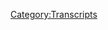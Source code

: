 {{DEFAULTSORT:
    #_TRANSCRIPT_0282:April 5, 2019
}}{{Transcript
    | title         = [[282: April 5, 2019]]
    | caption       = [https://knowledgefight.libsyn.com/knowledge-fight-april-5-2019 Listen to this episode on Libsyn]
    | episodeNumber = [[282: April 5, 2019|282]]
    | length        = 01:49:12
}}

{{MessageBox
    | header     = Warning: Bot Generated Content
    | text       = This transcript was automatically generated by transcription software and likely contains many mistakes and misattributions. Please check the audio for definitive quotes, attribution, and context.
    | image      = N3yvass4myg91.webp
    | imagewidth = 50px
    | id         = warning
}}

{{TranscriptBlock
    | name      = Unknown Speaker
    | timestamp = 00:00:00.000
    | text      = Hey everybody, Dan here, just wanted to jump in real quick before the episode to give everyone
}}

{{TranscriptBlock
    | name      = Unknown Speaker
    | timestamp = 00:00:07.000
    | text      = a fair warning about the content that is upcoming on this episode.
}}

{{TranscriptBlock
    | name      = Unknown Speaker
    | timestamp = 00:00:11.640
    | text      = We cover an episode of Alex's show that has a lot of gross stuff that Alex has to say
}}

{{TranscriptBlock
    | name      = Unknown Speaker
    | timestamp = 00:00:17.420
    | text      = about child abuse and a lot of anti-LGBT sentiment that he is expressing, and if any of those
}}

{{TranscriptBlock
    | name      = Unknown Speaker
    | timestamp = 00:00:24.199
    | text      = things are things that you are very sensitive about, I wanted to not blindside you with
}}

{{TranscriptBlock
    | name      = Unknown Speaker
    | timestamp = 00:00:29.000
    | text      = any of this stuff.
}}

{{TranscriptBlock
    | name      = Unknown Speaker
    | timestamp = 00:00:30.000
    | text      = I know Alex says all sorts of horrible things, pretty much any episode that we listen to,
}}

{{TranscriptBlock
    | name      = Unknown Speaker
    | timestamp = 00:00:34.100
    | text      = but some of it's particularly gross on this episode, and so, hey, you deserve to know
}}

{{TranscriptBlock
    | name      = Unknown Speaker
    | timestamp = 00:00:40.500
    | text      = what you're getting into, I guess.
}}

{{TranscriptBlock
    | name      = Unknown Speaker
    | timestamp = 00:00:42.880
    | text      = Anyway, take care, and here's the episode.
}}

{{TranscriptBlock
    | name      = Unknown Speaker
    | timestamp = 00:00:46.079
    | text      = Andy in Kansas, you're on the air, thanks for holding.
}}

{{TranscriptBlock
    | name      = Unknown Speaker
    | timestamp = 00:00:48.079
    | text      = Hello Alex, I'm a first time caller, I'm a huge fan, I love your work.
}}

{{TranscriptBlock
    | name      = Unknown Speaker
    | timestamp = 00:00:53.119
    | text      = I love you.
}}

{{TranscriptBlock
    | name      = Unknown Speaker
    | timestamp = 00:00:54.119
    | text      = Hey everybody, welcome back to Knowledge Fight, I'm Dan.
}}

{{TranscriptBlock
    | name      = Unknown Speaker
    | timestamp = 00:00:55.719
    | text      = I'm Jordan.
}}

{{TranscriptBlock
    | name      = Unknown Speaker
    | timestamp = 00:00:56.719
    | text      = We're dudes, I like to sit around, drink novelty beverages, and talk about Alex Jones.
}}

{{TranscriptBlock
    | name      = Unknown Speaker
    | timestamp = 00:01:00.520
    | text      = Indeed we are, Dan.
}}

{{TranscriptBlock
    | name      = Unknown Speaker
    | timestamp = 00:01:02.000
    | text      = Dan?
}}

{{TranscriptBlock
    | name      = Unknown Speaker
    | timestamp = 00:01:03.000
    | text      = Jordan.
}}

{{TranscriptBlock
    | name      = Unknown Speaker
    | timestamp = 00:01:04.000
    | text      = When was the last time you watched WrestleMania?
}}

{{TranscriptBlock
    | name      = Unknown Speaker
    | timestamp = 00:01:06.239
    | text      = Actually just over the weekend.
}}

{{TranscriptBlock
    | name      = Unknown Speaker
    | timestamp = 00:01:08.079
    | text      = What?
}}

{{TranscriptBlock
    | name      = Unknown Speaker
    | timestamp = 00:01:09.079
    | text      = Watched some grappling, watched some graps, as they say, some graps, yeah, had a very
}}

{{TranscriptBlock
    | name      = Unknown Speaker
    | timestamp = 00:01:13.920
    | text      = nice time, watched the 35th WrestleMania, and because everybody needs to know my opinions
}}

{{TranscriptBlock
    | name      = Unknown Speaker
    | timestamp = 00:01:19.239
    | text      = on wrestling, I'd like to give a shout out to a couple of my favorite moments from the
}}

{{TranscriptBlock
    | name      = Unknown Speaker
    | timestamp = 00:01:24.040
    | text      = show.
}}

{{TranscriptBlock
    | name      = Unknown Speaker
    | timestamp = 00:01:25.040
    | text      = Okay, all right.
}}

{{TranscriptBlock
    | name      = Unknown Speaker
    | timestamp = 00:01:26.040
    | text      = I thought that Kofi Kingston winning the championship was fantastic, I thought it was great, but
}}

{{TranscriptBlock
    | name      = Unknown Speaker
    | timestamp = 00:01:31.239
    | text      = I knew that was going to happen.
}}

{{TranscriptBlock
    | name      = Unknown Speaker
    | timestamp = 00:01:33.400
    | text      = There's no way leading into that that I thought for a second that Daniel Bryan was going to
}}

{{TranscriptBlock
    | name      = Unknown Speaker
    | timestamp = 00:01:37.599
    | text      = retain the championship after that build.
}}

{{TranscriptBlock
    | name      = Unknown Speaker
    | timestamp = 00:01:39.920
    | text      = There was such a weird racial overtone to the build, the idea of Vince being like, people
}}

{{TranscriptBlock
    | name      = Unknown Speaker
    | timestamp = 00:01:45.420
    | text      = like you don't become champion, and stuff like that, that sort of idea that if Kofi
}}

{{TranscriptBlock
    | name      = Unknown Speaker
    | timestamp = 00:01:50.760
    | text      = lost, it would send the weirdest storytelling message, I wouldn't put it past the WWE.
}}

{{TranscriptBlock
    | name      = Unknown Speaker
    | timestamp = 00:01:56.200
    | text      = If Kofi lost and then somebody put a MAGA hat on Daniel Bryan, might as well call it
}}

{{TranscriptBlock
    | name      = Unknown Speaker
    | timestamp = 00:02:01.040
    | text      = there guys.
}}

{{TranscriptBlock
    | name      = Unknown Speaker
    | timestamp = 00:02:02.040
    | text      = I wouldn't put it past the WWE, but I also thought if they want to move forward, I really
}}

{{TranscriptBlock
    | name      = Unknown Speaker
    | timestamp = 00:02:05.400
    | text      = don't think that's as much storytelling potential.
}}

{{TranscriptBlock
    | name      = Unknown Speaker
    | timestamp = 00:02:09.280
    | text      = I loved that moment, and I loved the match, and I thought it was great, but again, I expected
}}

{{TranscriptBlock
    | name      = Unknown Speaker
    | timestamp = 00:02:13.280
    | text      = it.
}}

{{TranscriptBlock
    | name      = Unknown Speaker
    | timestamp = 00:02:14.280
    | text      = What I did not expect was there's this guy named Elias, and his whole character is that
}}

{{TranscriptBlock
    | name      = Unknown Speaker
    | timestamp = 00:02:19.960
    | text      = he comes out with his guitar, and at the beginning of his run, he would come out and sing songs
}}

{{TranscriptBlock
    | name      = Unknown Speaker
    | timestamp = 00:02:26.120
    | text      = making fun of the city that he was in to get booed, so someone could come out and beat
}}

{{TranscriptBlock
    | name      = Unknown Speaker
    | timestamp = 00:02:30.240
    | text      = him up.
}}

{{TranscriptBlock
    | name      = Unknown Speaker
    | timestamp = 00:02:31.240
    | text      = That's nice.
}}

{{TranscriptBlock
    | name      = Unknown Speaker
    | timestamp = 00:02:32.240
    | text      = He's a court jester.
}}

{{TranscriptBlock
    | name      = Unknown Speaker
    | timestamp = 00:02:33.240
    | text      = Yeah, yeah.
}}

{{TranscriptBlock
    | name      = Unknown Speaker
    | timestamp = 00:02:34.240
    | text      = It was kind of his thing for a bit, and then people started to like him.
}}

{{TranscriptBlock
    | name      = Unknown Speaker
    | timestamp = 00:02:36.479
    | text      = Of course!
}}

{{TranscriptBlock
    | name      = Unknown Speaker
    | timestamp = 00:02:37.479
    | text      = He's a court jester!
}}

{{TranscriptBlock
    | name      = Unknown Speaker
    | timestamp = 00:02:40.319
    | text      = So people started to like him, he started to turn into a good guy for a bit, and then
}}

{{TranscriptBlock
    | name      = Unknown Speaker
    | timestamp = 00:02:44.599
    | text      = the people who write the show couldn't figure it out, and he's back to being a bad guy or
}}

{{TranscriptBlock
    | name      = Unknown Speaker
    | timestamp = 00:02:47.960
    | text      = whatever.
}}

{{TranscriptBlock
    | name      = Unknown Speaker
    | timestamp = 00:02:48.960
    | text      = So his segment at WrestleMania was amazing.
}}

{{TranscriptBlock
    | name      = Unknown Speaker
    | timestamp = 00:02:52.280
    | text      = So what he did is he had a video, and there was prerecorded video of himself playing piano
}}

{{TranscriptBlock
    | name      = Unknown Speaker
    | timestamp = 00:02:57.479
    | text      = and drums.
}}

{{TranscriptBlock
    | name      = Unknown Speaker
    | timestamp = 00:02:58.479
    | text      = Well, that's...
}}

{{TranscriptBlock
    | name      = Unknown Speaker
    | timestamp = 00:02:59.479
    | text      = Simultaneously?
}}

{{TranscriptBlock
    | name      = Unknown Speaker
    | timestamp = 00:03:00.479
    | text      = A split screen?
}}

{{TranscriptBlock
    | name      = Unknown Speaker
    | timestamp = 00:03:01.479
    | text      = Two different videos, but they're synced up so he can interact with them, and then he's
}}

{{TranscriptBlock
    | name      = Unknown Speaker
    | timestamp = 00:03:08.319
    | text      = in the ring...
}}

{{TranscriptBlock
    | name      = Unknown Speaker
    | timestamp = 00:03:09.319
    | text      = Like a David Cross H. John Benjamin bit.
}}

{{TranscriptBlock
    | name      = Unknown Speaker
    | timestamp = 00:03:11.360
    | text      = He's in the ring playing guitar along with himself on drums and piano, and it's so bizarrely
}}

{{TranscriptBlock
    | name      = Unknown Speaker
    | timestamp = 00:03:18.479
    | text      = surreal.
}}

{{TranscriptBlock
    | name      = Unknown Speaker
    | timestamp = 00:03:19.479
    | text      = That's fantastic.
}}

{{TranscriptBlock
    | name      = Unknown Speaker
    | timestamp = 00:03:20.479
    | text      = For WrestleMania, there's 80,000 people in the arena, and they're doing this ridiculous
}}

{{TranscriptBlock
    | name      = Unknown Speaker
    | timestamp = 00:03:24.919
    | text      = nonsense.
}}

{{TranscriptBlock
    | name      = Unknown Speaker
    | timestamp = 00:03:25.919
    | text      = This musical number?
}}

{{TranscriptBlock
    | name      = Unknown Speaker
    | timestamp = 00:03:28.759
    | text      = I love it.
}}

{{TranscriptBlock
    | name      = Unknown Speaker
    | timestamp = 00:03:29.759
    | text      = It was fantastic.
}}

{{TranscriptBlock
    | name      = Unknown Speaker
    | timestamp = 00:03:31.000
    | text      = Bollymania is what it's called now.
}}

{{TranscriptBlock
    | name      = Unknown Speaker
    | timestamp = 00:03:32.759
    | text      = I loved it so much, and I thought it was absurd that the WWE let him do that, and so I really
}}

{{TranscriptBlock
    | name      = Unknown Speaker
    | timestamp = 00:03:39.620
    | text      = enjoyed that.
}}

{{TranscriptBlock
    | name      = Unknown Speaker
    | timestamp = 00:03:40.620
    | text      = And then he got interrupted by John Cena, who was not announced to be that.
}}

{{TranscriptBlock
    | name      = Unknown Speaker
    | timestamp = 00:03:43.719
    | text      = He's not a musical fan.
}}

{{TranscriptBlock
    | name      = Unknown Speaker
    | timestamp = 00:03:45.300
    | text      = He's not a fan.
}}

{{TranscriptBlock
    | name      = Unknown Speaker
    | timestamp = 00:03:46.300
    | text      = Well, little do you know.
}}

{{TranscriptBlock
    | name      = Unknown Speaker
    | timestamp = 00:03:47.300
    | text      = He's part of a character where he was the Doctor of Thuganomics.
}}

{{TranscriptBlock
    | name      = Unknown Speaker
    | timestamp = 00:03:50.000
    | text      = What?
}}

{{TranscriptBlock
    | name      = Unknown Speaker
    | timestamp = 00:03:51.000
    | text      = What?
}}

{{TranscriptBlock
    | name      = Unknown Speaker
    | timestamp = 00:03:52.000
    | text      = John Cena was the Doctor of Thuganomics?
}}

{{TranscriptBlock
    | name      = Unknown Speaker
    | timestamp = 00:03:56.719
    | text      = Before he was all about the military and saluting people and stuff like that, his character
}}

{{TranscriptBlock
    | name      = Unknown Speaker
    | timestamp = 00:04:01.479
    | text      = was he was a battle rapper.
}}

{{TranscriptBlock
    | name      = Unknown Speaker
    | timestamp = 00:04:03.479
    | text      = Oh, good boy.
}}

{{TranscriptBlock
    | name      = Unknown Speaker
    | timestamp = 00:04:05.919
    | text      = How did I not know this?
}}

{{TranscriptBlock
    | name      = Unknown Speaker
    | timestamp = 00:04:07.199
    | text      = He recorded an album that actually has a couple good songs on it.
}}

{{TranscriptBlock
    | name      = Unknown Speaker
    | timestamp = 00:04:10.280
    | text      = The Bad Bad Man is a really good song.
}}

{{TranscriptBlock
    | name      = Unknown Speaker
    | timestamp = 00:04:12.439
    | text      = Marty Turned Me Around on that one.
}}

{{TranscriptBlock
    | name      = Unknown Speaker
    | timestamp = 00:04:13.719
    | text      = I feel like that's a Flight of the Conchords bit.
}}

{{TranscriptBlock
    | name      = Unknown Speaker
    | timestamp = 00:04:16.339
    | text      = So John Cena comes out as the Doctor of Thuganomics character.
}}

{{TranscriptBlock
    | name      = Unknown Speaker
    | timestamp = 00:04:20.240
    | text      = The hip hop eponymous and the rhyme-noceros of flanking him.
}}

{{TranscriptBlock
    | name      = Unknown Speaker
    | timestamp = 00:04:23.319
    | text      = He's back in his old character.
}}

{{TranscriptBlock
    | name      = Unknown Speaker
    | timestamp = 00:04:25.199
    | text      = It's fantastic.
}}

{{TranscriptBlock
    | name      = Unknown Speaker
    | timestamp = 00:04:26.199
    | text      = He comes out and he has some battle rap lines that he says to Elias, and then he beats him
}}

{{TranscriptBlock
    | name      = Unknown Speaker
    | timestamp = 00:04:32.680
    | text      = up and leaves.
}}

{{TranscriptBlock
    | name      = Unknown Speaker
    | timestamp = 00:04:33.680
    | text      = All right, that's good.
}}

{{TranscriptBlock
    | name      = Unknown Speaker
    | timestamp = 00:04:34.680
    | text      = It was fantastic.
}}

{{TranscriptBlock
    | name      = Unknown Speaker
    | timestamp = 00:04:37.000
    | text      = I thought it was well executed.
}}

{{TranscriptBlock
    | name      = Unknown Speaker
    | timestamp = 00:04:39.240
    | text      = I enjoyed the hell out of it.
}}

{{TranscriptBlock
    | name      = Unknown Speaker
    | timestamp = 00:04:40.839
    | text      = I love it.
}}

{{TranscriptBlock
    | name      = Unknown Speaker
    | timestamp = 00:04:41.839
    | text      = Oh, man.
}}

{{TranscriptBlock
    | name      = Unknown Speaker
    | timestamp = 00:04:42.839
    | text      = So anyway, I love the Iconics, I love Elias, and Thrill.
}}

{{TranscriptBlock
    | name      = Unknown Speaker
    | timestamp = 00:04:46.160
    | text      = I love Elias now.
}}

{{TranscriptBlock
    | name      = Unknown Speaker
    | timestamp = 00:04:47.720
    | text      = I give WrestleMania four stars, go home and tell your mother you're brilliant.
}}

{{TranscriptBlock
    | name      = Unknown Speaker
    | timestamp = 00:04:52.519
    | text      = Wonderful.
}}

{{TranscriptBlock
    | name      = Unknown Speaker
    | timestamp = 00:04:53.519
    | text      = It was fantastic.
}}

{{TranscriptBlock
    | name      = Unknown Speaker
    | timestamp = 00:04:54.519
    | text      = All right.
}}

{{TranscriptBlock
    | name      = Unknown Speaker
    | timestamp = 00:04:55.519
    | text      = I expected nothing out of it, and I got almost nothing but entertainment.
}}

{{TranscriptBlock
    | name      = Unknown Speaker
    | timestamp = 00:04:58.199
    | text      = Couple of slow matches that I think they could have left off the card, but who gives a shit?
}}

{{TranscriptBlock
    | name      = Unknown Speaker
    | timestamp = 00:05:02.399
    | text      = I can't.
}}

{{TranscriptBlock
    | name      = Unknown Speaker
    | timestamp = 00:05:03.399
    | text      = Fantastic.
}}

{{TranscriptBlock
    | name      = Unknown Speaker
    | timestamp = 00:05:04.399
    | text      = I can't believe.
}}

{{TranscriptBlock
    | name      = Unknown Speaker
    | timestamp = 00:05:06.680
    | text      = Since I stopped watching professional wrestling when I was 11 or 12, even then I never would
}}

{{TranscriptBlock
    | name      = Unknown Speaker
    | timestamp = 00:05:14.639
    | text      = have expected a full on musical number.
}}

{{TranscriptBlock
    | name      = Unknown Speaker
    | timestamp = 00:05:17.560
    | text      = That's amazing.
}}

{{TranscriptBlock
    | name      = Unknown Speaker
    | timestamp = 00:05:18.560
    | text      = Yeah.
}}

{{TranscriptBlock
    | name      = Unknown Speaker
    | timestamp = 00:05:19.560
    | text      = Yeah.
}}

{{TranscriptBlock
    | name      = Unknown Speaker
    | timestamp = 00:05:20.560
    | text      = It was great.
}}

{{TranscriptBlock
    | name      = Unknown Speaker
    | timestamp = 00:05:21.560
    | text      = That's fantastic.
}}

{{TranscriptBlock
    | name      = Unknown Speaker
    | timestamp = 00:05:22.560
    | text      = And the fact that it was so surreal.
}}

{{TranscriptBlock
    | name      = Unknown Speaker
    | timestamp = 00:05:23.560
    | text      = I tipped my hat.
}}

{{TranscriptBlock
    | name      = Unknown Speaker
    | timestamp = 00:05:24.560
    | text      = Yep.
}}

{{TranscriptBlock
    | name      = Unknown Speaker
    | timestamp = 00:05:25.560
    | text      = Something else I tip my hat to is a couple of new donors.
}}

{{TranscriptBlock
    | name      = Unknown Speaker
    | timestamp = 00:05:27.360
    | text      = Nice.
}}

{{TranscriptBlock
    | name      = Unknown Speaker
    | timestamp = 00:05:28.360
    | text      = People who have signed up and are supporting the show.
}}

{{TranscriptBlock
    | name      = Unknown Speaker
    | timestamp = 00:05:29.360
    | text      = We appreciate it.
}}

{{TranscriptBlock
    | name      = Unknown Speaker
    | timestamp = 00:05:30.360
    | text      = So first, Jason, thank you so much.
}}

{{TranscriptBlock
    | name      = Unknown Speaker
    | timestamp = 00:05:32.360
    | text      = You are now a policy wonk.
}}

{{TranscriptBlock
    | name      = Unknown Speaker
    | timestamp = 00:05:33.759
    | text      = I'm a policy wonk.
}}

{{TranscriptBlock
    | name      = Unknown Speaker
    | timestamp = 00:05:34.759
    | text      = Thank you, Jason.
}}

{{TranscriptBlock
    | name      = Unknown Speaker
    | timestamp = 00:05:35.759
    | text      = Thanks, Jason.
}}

{{TranscriptBlock
    | name      = Unknown Speaker
    | timestamp = 00:05:36.759
    | text      = That's Jason spelled J-A-I-S-O-N.
}}

{{TranscriptBlock
    | name      = Unknown Speaker
    | timestamp = 00:05:37.759
    | text      = Oh, oh, okay.
}}

{{TranscriptBlock
    | name      = Unknown Speaker
    | timestamp = 00:05:39.759
    | text      = Got a little English on it.
}}

{{TranscriptBlock
    | name      = Unknown Speaker
    | timestamp = 00:05:41.480
    | text      = All right.
}}

{{TranscriptBlock
    | name      = Unknown Speaker
    | timestamp = 00:05:42.480
    | text      = I like it.
}}

{{TranscriptBlock
    | name      = Unknown Speaker
    | timestamp = 00:05:43.480
    | text      = Next, Stein.
}}

{{TranscriptBlock
    | name      = Unknown Speaker
    | timestamp = 00:05:44.480
    | text      = Thank you so much.
}}

{{TranscriptBlock
    | name      = Unknown Speaker
    | timestamp = 00:05:45.480
    | text      = You are now a policy wonk.
}}

{{TranscriptBlock
    | name      = Unknown Speaker
    | timestamp = 00:05:46.480
    | text      = I'm a policy wonk.
}}

{{TranscriptBlock
    | name      = Unknown Speaker
    | timestamp = 00:05:47.480
    | text      = Thank you, Stein.
}}

{{TranscriptBlock
    | name      = Unknown Speaker
    | timestamp = 00:05:48.480
    | text      = Thanks, Stein.
}}

{{TranscriptBlock
    | name      = Unknown Speaker
    | timestamp = 00:05:49.480
    | text      = Next, Tyler.
}}

{{TranscriptBlock
    | name      = Unknown Speaker
    | timestamp = 00:05:50.480
    | text      = Thank you so much.
}}

{{TranscriptBlock
    | name      = Unknown Speaker
    | timestamp = 00:05:51.480
    | text      = You are now a policy wonk.
}}

{{TranscriptBlock
    | name      = Unknown Speaker
    | timestamp = 00:05:52.480
    | text      = I'm a policy wonk.
}}

{{TranscriptBlock
    | name      = Unknown Speaker
    | timestamp = 00:05:53.480
    | text      = Thank you, Tyler.
}}

{{TranscriptBlock
    | name      = Unknown Speaker
    | timestamp = 00:05:54.480
    | text      = Thanks, Tyler.
}}

{{TranscriptBlock
    | name      = Unknown Speaker
    | timestamp = 00:05:55.480
    | text      = Next, Courtney.
}}

{{TranscriptBlock
    | name      = Unknown Speaker
    | timestamp = 00:05:56.480
    | text      = Thank you so much.
}}

{{TranscriptBlock
    | name      = Unknown Speaker
    | timestamp = 00:05:57.480
    | text      = You are now a policy wonk.
}}

{{TranscriptBlock
    | name      = Unknown Speaker
    | timestamp = 00:05:58.480
    | text      = I'm a policy wonk.
}}

{{TranscriptBlock
    | name      = Unknown Speaker
    | timestamp = 00:05:59.480
    | text      = Thank you, Courtney.
}}

{{TranscriptBlock
    | name      = Unknown Speaker
    | timestamp = 00:06:00.480
    | text      = Anybody call your court?
}}

{{TranscriptBlock
    | name      = Unknown Speaker
    | timestamp = 00:06:01.480
    | text      = Nobody calls your court.
}}

{{TranscriptBlock
    | name      = Unknown Speaker
    | timestamp = 00:06:02.480
    | text      = I'm gonna.
}}

{{TranscriptBlock
    | name      = Unknown Speaker
    | timestamp = 00:06:03.480
    | text      = Okay.
}}

{{TranscriptBlock
    | name      = Unknown Speaker
    | timestamp = 00:06:04.480
    | text      = Next, Timothy.
}}

{{TranscriptBlock
    | name      = Unknown Speaker
    | timestamp = 00:06:05.480
    | text      = Thank you so much.
}}

{{TranscriptBlock
    | name      = Unknown Speaker
    | timestamp = 00:06:06.480
    | text      = Your policy wonk.
}}

{{TranscriptBlock
    | name      = Unknown Speaker
    | timestamp = 00:06:07.480
    | text      = I'm a policy wonk.
}}

{{TranscriptBlock
    | name      = Unknown Speaker
    | timestamp = 00:06:08.480
    | text      = Thank you, Timothy.
}}

{{TranscriptBlock
    | name      = Unknown Speaker
    | timestamp = 00:06:09.480
    | text      = Thank you, Timothy.
}}

{{TranscriptBlock
    | name      = Unknown Speaker
    | timestamp = 00:06:10.480
    | text      = I always knew McVeigh would be a fan of my podcast.
}}

{{TranscriptBlock
    | name      = Unknown Speaker
    | timestamp = 00:06:11.480
    | text      = He'd come around.
}}

{{TranscriptBlock
    | name      = Unknown Speaker
    | timestamp = 00:06:12.480
    | text      = McVeigh was going to be here for us and finally I'd like to say thank you to
}}

{{TranscriptBlock
    | name      = Unknown Speaker
    | timestamp = 00:06:15.079
    | text      = somebody who's joined up on a little bit of an elevated level we appreciate it so
}}

{{TranscriptBlock
    | name      = Unknown Speaker
    | timestamp = 00:06:18.579
    | text      = very much so Basil thank you so much you are now a technocrat I'm a policy wonk
}}

{{TranscriptBlock
    | name      = Unknown Speaker
    | timestamp = 00:06:26.040
    | text      = someone someone sodomite sent me a bucket of poop daddy shark jar jar Binks
}}

{{TranscriptBlock
    | name      = Unknown Speaker
    | timestamp = 00:06:32.720
    | text      = has a Caribbean black he's a loser little little titty baby I don't want to
}}

{{TranscriptBlock
    | name      = Unknown Speaker
    | timestamp = 00:06:39.759
    | text      = hate black people I renounce Jesus Christ thank you so much basil thank you
}}

{{TranscriptBlock
    | name      = Unknown Speaker
    | timestamp = 00:06:43.920
    | text      = very much basil if you're out there listening and you're thinking hey I'd
}}

{{TranscriptBlock
    | name      = Unknown Speaker
    | timestamp = 00:06:46.600
    | text      = like I like what these guys do like to support the show you can do that by
}}

{{TranscriptBlock
    | name      = Unknown Speaker
    | timestamp = 00:06:49.319
    | text      = going to our website knowledge fight calm clicking the button that says
}}

{{TranscriptBlock
    | name      = Unknown Speaker
    | timestamp = 00:06:52.279
    | text      = support the show we would appreciate it I indeed some people in our group on
}}

{{TranscriptBlock
    | name      = Unknown Speaker
    | timestamp = 00:06:55.240
    | text      = Facebook have discovered that the next goal that we're working towards is me
}}

{{TranscriptBlock
    | name      = Unknown Speaker
    | timestamp = 00:06:59.879
    | text      = getting attached very fragile tattoo yes that is encouraged some people to to
}}

{{TranscriptBlock
    | name      = Unknown Speaker
    | timestamp = 00:07:05.079
    | text      = sign up towards my my inking and I'd like to say thank you in advance to them
}}

{{TranscriptBlock
    | name      = Unknown Speaker
    | timestamp = 00:07:10.160
    | text      = worth every penny guys yeah it'll be great the Dom it's my way of being able
}}

{{TranscriptBlock
    | name      = Unknown Speaker
    | timestamp = 00:07:15.279
    | text      = to get a tattoo that signifies the time of this show and this sort of thing but
}}

{{TranscriptBlock
    | name      = Unknown Speaker
    | timestamp = 00:07:20.279
    | text      = without ever getting anything that looks like Alex tattooed on my body which was
}}

{{TranscriptBlock
    | name      = Unknown Speaker
    | timestamp = 00:07:25.399
    | text      = the struggle to figure out are you sure you're done with just a microphone no
}}

{{TranscriptBlock
    | name      = Unknown Speaker
    | timestamp = 00:07:29.079
    | text      = that's not specific enough so Jordan today we are going over on our last
}}

{{TranscriptBlock
    | name      = Unknown Speaker
    | timestamp = 00:07:34.199
    | text      = episode we did April 4th that was Thursday yeah yeah we've got six months
}}

{{TranscriptBlock
    | name      = Unknown Speaker
    | timestamp = 00:07:38.560
    | text      = to live uh-huh six months till civilization class oh that's we can
}}

{{TranscriptBlock
    | name      = Unknown Speaker
    | timestamp = 00:07:41.519
    | text      = still live okay it'll just be difficult we'll be eating cans of underground well
}}

{{TranscriptBlock
    | name      = Unknown Speaker
    | timestamp = 00:07:45.959
    | text      = we went different directions okay I was thinking of hobo bean can you're talking
}}

{{TranscriptBlock
    | name      = Unknown Speaker
    | timestamp = 00:07:51.480
    | text      = about being a Moorlach so we did that that fourth and I told you that I didn't
}}

{{TranscriptBlock
    | name      = Unknown Speaker
    | timestamp = 00:07:57.379
    | text      = have enough time to get to the fifth and I did intend to but I also didn't want
}}

{{TranscriptBlock
    | name      = Unknown Speaker
    | timestamp = 00:08:00.480
    | text      = to right for for some reasons that'll become very clear and I was kind of
}}

{{TranscriptBlock
    | name      = Unknown Speaker
    | timestamp = 00:08:05.279
    | text      = thinking about like maybe we'll just dip our toe in and then we'll talk about
}}

{{TranscriptBlock
    | name      = Unknown Speaker
    | timestamp = 00:08:08.319
    | text      = Monday's episode mm-hmm Alex is in LA so Owen Schroyer was hosting on Monday so
}}

{{TranscriptBlock
    | name      = Unknown Speaker
    | timestamp = 00:08:13.959
    | text      = we got nothing to go over on Monday all the project Camelot stuff stinks I
}}

{{TranscriptBlock
    | name      = Unknown Speaker
    | timestamp = 00:08:18.639
    | text      = watched an episode of Dave Dobbin Meyer and like what am I even doing it's not
}}

{{TranscriptBlock
    | name      = Unknown Speaker
    | timestamp = 00:08:23.480
    | text      = even worth insulting this is a terrible show so I can see the moment of
}}

{{TranscriptBlock
    | name      = Unknown Speaker
    | timestamp = 00:08:31.079
    | text      = realization in your head you're what like 13 minutes in you're looking and
}}

{{TranscriptBlock
    | name      = Unknown Speaker
    | timestamp = 00:08:35.639
    | text      = listening to him and you're just going this man is crazy why am I thinking
}}

{{TranscriptBlock
    | name      = Unknown Speaker
    | timestamp = 00:08:40.600
    | text      = about 13 minutes in is not even close 13 minutes in he's still talking about
}}

{{TranscriptBlock
    | name      = Unknown Speaker
    | timestamp = 00:08:45.240
    | text      = like churches that he's going to be at he's still doing plug still plugging
}}

{{TranscriptBlock
    | name      = Unknown Speaker
    | timestamp = 00:08:49.840
    | text      = and trying to make sure everyone's in the fucking Skype hangout or whatever
}}

{{TranscriptBlock
    | name      = Unknown Speaker
    | timestamp = 00:08:52.840
    | text      = that's right there's 15 people very bad very bad joke and so I realized like I
}}

{{TranscriptBlock
    | name      = Unknown Speaker
    | timestamp = 00:09:00.159
    | text      = let's just do it we got to do it there's a lot of people who have also wanted us
}}

{{TranscriptBlock
    | name      = Unknown Speaker
    | timestamp = 00:09:03.799
    | text      = to go over this episode and what I was going to do is I was just gonna go over
}}

{{TranscriptBlock
    | name      = Unknown Speaker
    | timestamp = 00:09:07.679
    | text      = the part that people wanted us to talk about and then cover something else yeah
}}

{{TranscriptBlock
    | name      = Unknown Speaker
    | timestamp = 00:09:10.759
    | text      = and that thing is that Alex apparently is coming around on QAnon and we'll get
}}

{{TranscriptBlock
    | name      = Unknown Speaker
    | timestamp = 00:09:16.200
    | text      = to that at the end of this episode okay but one of the reasons I I think people
}}

{{TranscriptBlock
    | name      = Unknown Speaker
    | timestamp = 00:09:21.759
    | text      = are kind of missing a little bit of the forest for the trees mm-hmm there's much
}}

{{TranscriptBlock
    | name      = Unknown Speaker
    | timestamp = 00:09:25.320
    | text      = bigger issues going on in this episode than Alex sort of embracing QAnon yeah
}}

{{TranscriptBlock
    | name      = Unknown Speaker
    | timestamp = 00:09:31.240
    | text      = Rob do started a spin-off show called Q and up with Q and on I believe right
}}

{{TranscriptBlock
    | name      = Unknown Speaker
    | timestamp = 00:09:34.879
    | text      = when up yeah he would I would respect that a little bit because that would be
}}

{{TranscriptBlock
    | name      = Unknown Speaker
    | timestamp = 00:09:39.879
    | text      = enterprising that would show initiatives and show hustle yeah it's from me he'd
}}

{{TranscriptBlock
    | name      = Unknown Speaker
    | timestamp = 00:09:45.759
    | text      = be PJ dubs no no no so before Alex gets to saying what he has to say about Q
}}

{{TranscriptBlock
    | name      = Unknown Speaker
    | timestamp = 00:09:51.360
    | text      = and on he spends the entirety of the rest of the episode talking about
}}

{{TranscriptBlock
    | name      = Unknown Speaker
    | timestamp = 00:09:55.200
    | text      = something that I don't want to go over but we got to and you'll get why pretty
}}

{{TranscriptBlock
    | name      = Unknown Speaker
    | timestamp = 00:10:02.519
    | text      = quickly imagine
}}

{{TranscriptBlock
    | name      = Unknown Speaker
    | timestamp = 00:10:07.279
    | text      = of Stephen King novel love this song but we're all over the Western world
}}

{{TranscriptBlock
    | name      = Unknown Speaker
    | timestamp = 00:10:12.799
    | text      = convicted pedophiles child rapists and worse disguise themselves as clowns they
}}

{{TranscriptBlock
    | name      = Unknown Speaker
    | timestamp = 00:10:21.200
    | text      = then call themselves drag queens all disguise openly are given admittance to
}}

{{TranscriptBlock
    | name      = Unknown Speaker
    | timestamp = 00:10:29.399
    | text      = elementary schools nursery schools public parks where they then prey
}}

{{TranscriptBlock
    | name      = Unknown Speaker
    | timestamp = 00:10:34.879
    | text      = directly on children ladies and gentlemen a group in Houston has busted
}}

{{TranscriptBlock
    | name      = Unknown Speaker
    | timestamp = 00:10:45.120
    | text      = their second convicted child rapist both men were convicted of raping six-year-old
}}

{{TranscriptBlock
    | name      = Unknown Speaker
    | timestamp = 00:10:54.240
    | text      = boys they heavily hid their identities used multiple aliases but the group mass
}}

{{TranscriptBlock
    | name      = Unknown Speaker
    | timestamp = 00:11:03.720
    | text      = resistance was able to track them and find out their real identities they're
}}

{{TranscriptBlock
    | name      = Unknown Speaker
    | timestamp = 00:11:08.240
    | text      = now tracking others I will let you know we are doing it as well boots on the
}}

{{TranscriptBlock
    | name      = Unknown Speaker
    | timestamp = 00:11:13.200
    | text      = ground so just real quick Alex there at the end says that he's doing it as well
}}

{{TranscriptBlock
    | name      = Unknown Speaker
    | timestamp = 00:11:18.039
    | text      = so if he gets sued over this eventually then he's saying he's doing it as well
}}

{{TranscriptBlock
    | name      = Unknown Speaker
    | timestamp = 00:11:22.279
    | text      = he can't hide behind this we didn't investigate Sandy Hook we just repeated
}}

{{TranscriptBlock
    | name      = Unknown Speaker
    | timestamp = 00:11:25.840
    | text      = other people's stuff yep so that's good to note ahead of time because I think
}}

{{TranscriptBlock
    | name      = Unknown Speaker
    | timestamp = 00:11:29.080
    | text      = that what he's doing could end up leading first of all to people getting
}}

{{TranscriptBlock
    | name      = Unknown Speaker
    | timestamp = 00:11:32.559
    | text      = hurt and second of all to a possible lawsuit so one of the things that I need
}}

{{TranscriptBlock
    | name      = Unknown Speaker
    | timestamp = 00:11:37.200
    | text      = to point out before we get into any of this is that he doesn't know the details
}}

{{TranscriptBlock
    | name      = Unknown Speaker
    | timestamp = 00:11:41.200
    | text      = of the cases at all that he's talking about and he's just making stuff up to
}}

{{TranscriptBlock
    | name      = Unknown Speaker
    | timestamp = 00:11:44.679
    | text      = fit his narratives for instance one of the people that he's talking about here
}}

{{TranscriptBlock
    | name      = Unknown Speaker
    | timestamp = 00:11:48.480
    | text      = committed their crime at the age of 16 so the records have been sealed and
}}

{{TranscriptBlock
    | name      = Unknown Speaker
    | timestamp = 00:11:52.360
    | text      = Alex can't possibly know what actually happened in that case yeah and in the
}}

{{TranscriptBlock
    | name      = Unknown Speaker
    | timestamp = 00:11:56.120
    | text      = other case the offender was punished with five months probation which seems
}}

{{TranscriptBlock
    | name      = Unknown Speaker
    | timestamp = 00:11:59.679
    | text      = like not the punishment you'd get from the crime that Alex is describing yeah I
}}

{{TranscriptBlock
    | name      = Unknown Speaker
    | timestamp = 00:12:05.039
    | text      = don't know the details of it and Alex can't either and neither can the people
}}

{{TranscriptBlock
    | name      = Unknown Speaker
    | timestamp = 00:12:08.840
    | text      = that he's getting this information from he's making a lot of assumptions in
}}

{{TranscriptBlock
    | name      = Unknown Speaker
    | timestamp = 00:12:12.240
    | text      = order to make it salacious to his listeners that's fucked up beyond that
}}

{{TranscriptBlock
    | name      = Unknown Speaker
    | timestamp = 00:12:16.799
    | text      = this is not the way I would have chosen to start this episode but I can only
}}

{{TranscriptBlock
    | name      = Unknown Speaker
    | timestamp = 00:12:19.639
    | text      = really follow Alex's lead and respond to whatever he throws in my way in this
}}

{{TranscriptBlock
    | name      = Unknown Speaker
    | timestamp = 00:12:23.559
    | text      = case we see that he chose to lead off with talking some real gross shit about
}}

{{TranscriptBlock
    | name      = Unknown Speaker
    | timestamp = 00:12:26.919
    | text      = the drag queen story hour something that will play a major role in this
}}

{{TranscriptBlock
    | name      = Unknown Speaker
    | timestamp = 00:12:30.080
    | text      = broadcast here from the 5th of April Friday episode honestly I turned this on
}}

{{TranscriptBlock
    | name      = Unknown Speaker
    | timestamp = 00:12:36.039
    | text      = and like I told you my first thought is nope no need for this but there's
}}

{{TranscriptBlock
    | name      = Unknown Speaker
    | timestamp = 00:12:39.600
    | text      = nothing else to do Owen Schroyer is hosting on Monday so here we are one of
}}

{{TranscriptBlock
    | name      = Unknown Speaker
    | timestamp = 00:12:43.279
    | text      = the reasons this is particularly off-putting is because Alex isn't just
}}

{{TranscriptBlock
    | name      = Unknown Speaker
    | timestamp = 00:12:46.799
    | text      = making things up but he's twisting and manipulating a kernel of reality into
}}

{{TranscriptBlock
    | name      = Unknown Speaker
    | timestamp = 00:12:50.639
    | text      = something horrendously bigoted two drag queens associated with the Houston
}}

{{TranscriptBlock
    | name      = Unknown Speaker
    | timestamp = 00:12:55.639
    | text      = story hour the Houston drag queen story hour offshoot have been revealed to be
}}

{{TranscriptBlock
    | name      = Unknown Speaker
    | timestamp = 00:13:00.039
    | text      = sex offenders and Alex is taking this information and running with it to
}}

{{TranscriptBlock
    | name      = Unknown Speaker
    | timestamp = 00:13:03.559
    | text      = commit a horrible composition fallacy and argue that all of the queens are
}}

{{TranscriptBlock
    | name      = Unknown Speaker
    | timestamp = 00:13:07.320
    | text      = thus pedophiles and they're out to get your kids there are a number of issues
}}

{{TranscriptBlock
    | name      = Unknown Speaker
    | timestamp = 00:13:11.080
    | text      = here and just so no one gets twisted about any of this stuff nothing I'm
}}

{{TranscriptBlock
    | name      = Unknown Speaker
    | timestamp = 00:13:15.159
    | text      = going to say in this episode at all is defending the idea of letting sex
}}

{{TranscriptBlock
    | name      = Unknown Speaker
    | timestamp = 00:13:19.279
    | text      = offenders be around children that is at very least an unnecessary risk and
}}

{{TranscriptBlock
    | name      = Unknown Speaker
    | timestamp = 00:13:23.960
    | text      = definitely is inappropriate in a public library setting for instance that is not
}}

{{TranscriptBlock
    | name      = Unknown Speaker
    | timestamp = 00:13:28.279
    | text      = what I'm taking issue with here at all I am concerned about this I sincerely am
}}

{{TranscriptBlock
    | name      = Unknown Speaker
    | timestamp = 00:13:32.840
    | text      = but my concern has zero to do with the drag queen story hour it has everything
}}

{{TranscriptBlock
    | name      = Unknown Speaker
    | timestamp = 00:13:37.080
    | text      = to do with Houston drag queen story hour is not a national organization with a
}}

{{TranscriptBlock
    | name      = Unknown Speaker
    | timestamp = 00:13:42.320
    | text      = corporate structure where the crew in each city is the same on different dates
}}

{{TranscriptBlock
    | name      = Unknown Speaker
    | timestamp = 00:13:45.799
    | text      = like they go around touring there's a there's a central organization with
}}

{{TranscriptBlock
    | name      = Unknown Speaker
    | timestamp = 00:13:49.440
    | text      = independent chapters that people have organized in cities around the world
}}

{{TranscriptBlock
    | name      = Unknown Speaker
    | timestamp = 00:13:52.440
    | text      = there's a page on their website where you can reach out and start your own
}}

{{TranscriptBlock
    | name      = Unknown Speaker
    | timestamp = 00:13:55.440
    | text      = satellite chapter if you want to and it seems like a pretty easy process in
}}

{{TranscriptBlock
    | name      = Unknown Speaker
    | timestamp = 00:13:58.879
    | text      = March when the first sex offender was discovered the Houston Public Library
}}

{{TranscriptBlock
    | name      = Unknown Speaker
    | timestamp = 00:14:02.600
    | text      = released a statement in the news or about this news quote in our review of
}}

{{TranscriptBlock
    | name      = Unknown Speaker
    | timestamp = 00:14:07.039
    | text      = our process and of this participant we discovered that we failed to complete a
}}

{{TranscriptBlock
    | name      = Unknown Speaker
    | timestamp = 00:14:10.519
    | text      = background check as required by our own guidelines we deeply regret this
}}

{{TranscriptBlock
    | name      = Unknown Speaker
    | timestamp = 00:14:14.159
    | text      = oversight and the concern that this may cause our customers we realize this is a
}}

{{TranscriptBlock
    | name      = Unknown Speaker
    | timestamp = 00:14:18.440
    | text      = serious matter running background checks on people who apply to run events is the
}}

{{TranscriptBlock
    | name      = Unknown Speaker
    | timestamp = 00:14:23.039
    | text      = responsibility of the venue as is clearly discussed on the drag queen
}}

{{TranscriptBlock
    | name      = Unknown Speaker
    | timestamp = 00:14:26.519
    | text      = story hours website on the page about starting your own chapter quote some
}}

{{TranscriptBlock
    | name      = Unknown Speaker
    | timestamp = 00:14:30.879
    | text      = venues especially public libraries or schools may require a formal background
}}

{{TranscriptBlock
    | name      = Unknown Speaker
    | timestamp = 00:14:34.720
    | text      = check as this is often the standard practice for anyone working with
}}

{{TranscriptBlock
    | name      = Unknown Speaker
    | timestamp = 00:14:37.720
    | text      = children that said we hope this is applied to everyone we don't think drag
}}

{{TranscriptBlock
    | name      = Unknown Speaker
    | timestamp = 00:14:41.519
    | text      = performers should be singled out for special scrutiny as we have every right
}}

{{TranscriptBlock
    | name      = Unknown Speaker
    | timestamp = 00:14:44.639
    | text      = to participate fully in our communities so their position on it is we we
}}

{{TranscriptBlock
    | name      = Unknown Speaker
    | timestamp = 00:14:49.480
    | text      = understand that there they'll probably be background checks as there should be
}}

{{TranscriptBlock
    | name      = Unknown Speaker
    | timestamp = 00:14:52.480
    | text      = for everyone and we are a part of everyone yeah so cool this is the story
}}

{{TranscriptBlock
    | name      = Unknown Speaker
    | timestamp = 00:14:57.799
    | text      = here it's not a story of drag queens being sex offenders or pedophiles it's a
}}

{{TranscriptBlock
    | name      = Unknown Speaker
    | timestamp = 00:15:02.000
    | text      = story about inappropriate levels of screening and oversight specifically in
}}

{{TranscriptBlock
    | name      = Unknown Speaker
    | timestamp = 00:15:05.759
    | text      = the Houston Public Library system the second sex offender that was just
}}

{{TranscriptBlock
    | name      = Unknown Speaker
    | timestamp = 00:15:09.519
    | text      = recently discovered and Alex is responding to in that clip also was
}}

{{TranscriptBlock
    | name      = Unknown Speaker
    | timestamp = 00:15:13.480
    | text      = involved in event at the Houston Public Library so that's my position on this if
}}

{{TranscriptBlock
    | name      = Unknown Speaker
    | timestamp = 00:15:18.399
    | text      = Alex and his ilk want to complain about this the thing to complain about is the
}}

{{TranscriptBlock
    | name      = Unknown Speaker
    | timestamp = 00:15:22.320
    | text      = Houston library not following their own procedures that is it that's the story
}}

{{TranscriptBlock
    | name      = Unknown Speaker
    | timestamp = 00:15:27.480
    | text      = plain and simple I hate it's so disgusting to me and I feel the same way
}}

{{TranscriptBlock
    | name      = Unknown Speaker
    | timestamp = 00:15:35.879
    | text      = about it like not the same way but in terms of the way it's being used I feel
}}

{{TranscriptBlock
    | name      = Unknown Speaker
    | timestamp = 00:15:43.080
    | text      = like it's so similar to when a good guy with a gun actually does protect his
}}

{{TranscriptBlock
    | name      = Unknown Speaker
    | timestamp = 00:15:48.879
    | text      = home you know he old man shoots it would be invader is that headline that you
}}

{{TranscriptBlock
    | name      = Unknown Speaker
    | timestamp = 00:15:54.159
    | text      = hear all the time and it's like sure one time great I get it you're going to try
}}

{{TranscriptBlock
    | name      = Unknown Speaker
    | timestamp = 00:15:59.000
    | text      = and paint it as though this is what everybody can write and does do right
}}

{{TranscriptBlock
    | name      = Unknown Speaker
    | timestamp = 00:16:03.720
    | text      = with their guns you know yeah in the same way that's like yes of course
}}

{{TranscriptBlock
    | name      = Unknown Speaker
    | timestamp = 00:16:07.120
    | text      = because they're people and when you get a large enough number of people it's
}}

{{TranscriptBlock
    | name      = Unknown Speaker
    | timestamp = 00:16:12.039
    | text      = going to happen there's going to be a certain percentage of any group that is
}}

{{TranscriptBlock
    | name      = Unknown Speaker
    | timestamp = 00:16:16.460
    | text      = going to have people who are offenders exactly yeah and I guess you could do
}}

{{TranscriptBlock
    | name      = Unknown Speaker
    | timestamp = 00:16:21.179
    | text      = the same thing for librarians or teachers or coaches you know like ever
}}

{{TranscriptBlock
    | name      = Unknown Speaker
    | timestamp = 00:16:24.960
    | text      = youth pastors well you want to if you want to absolutely you know if you want
}}

{{TranscriptBlock
    | name      = Unknown Speaker
    | timestamp = 00:16:28.600
    | text      = to say that this is an endemic problem for a drag queens it's an endemic
}}

{{TranscriptBlock
    | name      = Unknown Speaker
    | timestamp = 00:16:33.059
    | text      = problem and more so for youth pastors well that's what you want to do right I
}}

{{TranscriptBlock
    | name      = Unknown Speaker
    | timestamp = 00:16:37.440
    | text      = don't know the stats on it but that very well may be the case and the other issue
}}

{{TranscriptBlock
    | name      = Unknown Speaker
    | timestamp = 00:16:41.440
    | text      = too is that like the actual drag queen story our organization doesn't know who
}}

{{TranscriptBlock
    | name      = Unknown Speaker
    | timestamp = 00:16:46.759
    | text      = all of the people who are participating in the events are yeah they probably are
}}

{{TranscriptBlock
    | name      = Unknown Speaker
    | timestamp = 00:16:50.700
    | text      = in communication with the person who's organizing like let's say the Seattle
}}

{{TranscriptBlock
    | name      = Unknown Speaker
    | timestamp = 00:16:54.779
    | text      = chapter of it or whatever and then that person subcontracts out the
}}

{{TranscriptBlock
    | name      = Unknown Speaker
    | timestamp = 00:16:58.799
    | text      = responsibility of finding the people to be involved there is there is a gap here
}}

{{TranscriptBlock
    | name      = Unknown Speaker
    | timestamp = 00:17:03.559
    | text      = in terms of oversight but it it's not a problem with the event itself it's a
}}

{{TranscriptBlock
    | name      = Unknown Speaker
    | timestamp = 00:17:09.720
    | text      = problem with Houston yeah Houston has a problem to paraphrase topics so now
}}

{{TranscriptBlock
    | name      = Unknown Speaker
    | timestamp = 00:17:16.619
    | text      = another issue here is that the information Alex is working with is all
}}

{{TranscriptBlock
    | name      = Unknown Speaker
    | timestamp = 00:17:19.500
    | text      = coming from a group called mass resistance which the SP LC lists as an
}}

{{TranscriptBlock
    | name      = Unknown Speaker
    | timestamp = 00:17:23.400
    | text      = anti LGBT hate group and from what I can tell there's good reason for that the
}}

{{TranscriptBlock
    | name      = Unknown Speaker
    | timestamp = 00:17:27.839
    | text      = group was founded in 1995 under the name parents right coalition our parents
}}

{{TranscriptBlock
    | name      = Unknown Speaker
    | timestamp = 00:17:31.619
    | text      = rights coalition but changed their name to mass resistance in 2006 quote when
}}

{{TranscriptBlock
    | name      = Unknown Speaker
    | timestamp = 00:17:36.640
    | text      = our role is the true resistance to tyrannical government became clear the
}}

{{TranscriptBlock
    | name      = Unknown Speaker
    | timestamp = 00:17:41.279
    | text      = word mass in their name is short for Massachusetts and in 2003 the
}}

{{TranscriptBlock
    | name      = Unknown Speaker
    | timestamp = 00:17:45.119
    | text      = Massachusetts Supreme Court ruled that same-sex marriage should be permitted
}}

{{TranscriptBlock
    | name      = Unknown Speaker
    | timestamp = 00:17:48.839
    | text      = and then governor Mitt Romney was reluctant to start a fight over the
}}

{{TranscriptBlock
    | name      = Unknown Speaker
    | timestamp = 00:17:52.500
    | text      = issue which really pissed off homophobes like this group mass resistance yeah who
}}

{{TranscriptBlock
    | name      = Unknown Speaker
    | timestamp = 00:17:56.839
    | text      = saw equal rights as an expression of governmental tyranny mass resistance
}}

{{TranscriptBlock
    | name      = Unknown Speaker
    | timestamp = 00:18:01.440
    | text      = passes themselves off his quote pro-family as a group but if you scratch
}}

{{TranscriptBlock
    | name      = Unknown Speaker
    | timestamp = 00:18:05.160
    | text      = beneath the surface at all or just look at the surface it's super clear that all
}}

{{TranscriptBlock
    | name      = Unknown Speaker
    | timestamp = 00:18:08.960
    | text      = they really give a shit about is agitating against LGBT rights and access
}}

{{TranscriptBlock
    | name      = Unknown Speaker
    | timestamp = 00:18:12.880
    | text      = to abortion the they support conversion therapy which they call reparative
}}

{{TranscriptBlock
    | name      = Unknown Speaker
    | timestamp = 00:18:17.839
    | text      = therapy they believe that anti-bullying initiatives are secretly secretly just
}}

{{TranscriptBlock
    | name      = Unknown Speaker
    | timestamp = 00:18:22.759
    | text      = about indoctrinating straight kids into being gay which is the same complaint
}}

{{TranscriptBlock
    | name      = Unknown Speaker
    | timestamp = 00:18:26.440
    | text      = that they have about straight gay Alliance organizations oh my god their
}}

{{TranscriptBlock
    | name      = Unknown Speaker
    | timestamp = 00:18:29.640
    | text      = president Brian Kim anchor has a weird habit of comparing those who support
}}

{{TranscriptBlock
    | name      = Unknown Speaker
    | timestamp = 00:18:34.119
    | text      = LGBT rights to Nazis like when he said he wanted LGBT activists quote destroyed
}}

{{TranscriptBlock
    | name      = Unknown Speaker
    | timestamp = 00:18:39.599
    | text      = because they quote would send us to concentration camps if they could or
}}

{{TranscriptBlock
    | name      = Unknown Speaker
    | timestamp = 00:18:44.119
    | text      = when he would send you to concentration camps I think they'd be much more benign
}}

{{TranscriptBlock
    | name      = Unknown Speaker
    | timestamp = 00:18:50.960
    | text      = than that you're right they would be a soft no on it yeah or when he said quote
}}

{{TranscriptBlock
    | name      = Unknown Speaker
    | timestamp = 00:18:55.039
    | text      = I saw what happened to the Jews in 1930s and 40s and much of that same thing is
}}

{{TranscriptBlock
    | name      = Unknown Speaker
    | timestamp = 00:18:59.720
    | text      = happening to Christians now oh yeah bottom line these people are a bunch of
}}

{{TranscriptBlock
    | name      = Unknown Speaker
    | timestamp = 00:19:03.880
    | text      = ass when was the last time he was starved I don't I don't know what his
}}

{{TranscriptBlock
    | name      = Unknown Speaker
    | timestamp = 00:19:08.240
    | text      = bills are like also in October 2008 48 year old Michael Olivio an employee of
}}

{{TranscriptBlock
    | name      = Unknown Speaker
    | timestamp = 00:19:15.519
    | text      = mass resistance got into a little bit of trouble for creeping around outside West
}}

{{TranscriptBlock
    | name      = Unknown Speaker
    | timestamp = 00:19:19.000
    | text      = Middle School in Andover Massachusetts and taking pictures of students I will
}}

{{TranscriptBlock
    | name      = Unknown Speaker
    | timestamp = 00:19:23.480
    | text      = read to you from the Andover Eagle Tribune this is actually kind of funny I
}}

{{TranscriptBlock
    | name      = Unknown Speaker
    | timestamp = 00:19:27.279
    | text      = mean it's not because this guy's a creep but the way this plays out if there's
}}

{{TranscriptBlock
    | name      = Unknown Speaker
    | timestamp = 00:19:31.039
    | text      = anything that's pretty funny on this episode is gonna believe that okay okay
}}

{{TranscriptBlock
    | name      = Unknown Speaker
    | timestamp = 00:19:34.519
    | text      = quote police said the incident happened at West Middle as students children were
}}

{{TranscriptBlock
    | name      = Unknown Speaker
    | timestamp = 00:19:38.839
    | text      = being let out of school as parents watched Olivio parked his car got out
}}

{{TranscriptBlock
    | name      = Unknown Speaker
    | timestamp = 00:19:42.880
    | text      = and began taking many pictures of the school and the students police received
}}

{{TranscriptBlock
    | name      = Unknown Speaker
    | timestamp = 00:19:46.440
    | text      = a flood of 911 calls from parents and soon the school called yeah a gym
}}

{{TranscriptBlock
    | name      = Unknown Speaker
    | timestamp = 00:19:50.839
    | text      = teacher tried to talk to Olivio who fled toward the high school police said when
}}

{{TranscriptBlock
    | name      = Unknown Speaker
    | timestamp = 00:19:55.000
    | text      = police called toward the high school well there's two schools that he was
}}

{{TranscriptBlock
    | name      = Unknown Speaker
    | timestamp = 00:19:57.880
    | text      = outside West Middle School and he fled towards trying to get to home base he
}}

{{TranscriptBlock
    | name      = Unknown Speaker
    | timestamp = 00:20:01.640
    | text      = was like see these guys are almost adults it's better to take pictures of
}}

{{TranscriptBlock
    | name      = Unknown Speaker
    | timestamp = 00:20:04.640
    | text      = them whatever okay so he fled when police caught him Olivio said he was
}}

{{TranscriptBlock
    | name      = Unknown Speaker
    | timestamp = 00:20:10.519
    | text      = taking pictures for a documentary and he would and he would not elaborate on it
}}

{{TranscriptBlock
    | name      = Unknown Speaker
    | timestamp = 00:20:15.400
    | text      = lieutenant James Hashim said Olivio was ordered to leave the area because
}}

{{TranscriptBlock
    | name      = Unknown Speaker
    | timestamp = 00:20:20.519
    | text      = police had no reason to detain him further but then the man began to act
}}

{{TranscriptBlock
    | name      = Unknown Speaker
    | timestamp = 00:20:24.480
    | text      = radically Hashim said after being told to leave the area Olivio ran through the
}}

{{TranscriptBlock
    | name      = Unknown Speaker
    | timestamp = 00:20:29.039
    | text      = yards on Shawsheen Road and nearby side streets shedding clothing as he ran
}}

{{TranscriptBlock
    | name      = Unknown Speaker
    | timestamp = 00:20:33.359
    | text      = police said all right he had removed several items of clothing before
}}

{{TranscriptBlock
    | name      = Unknown Speaker
    | timestamp = 00:20:37.519
    | text      = officers finally caught him on North Main Street and placed him in handcuffs
}}

{{TranscriptBlock
    | name      = Unknown Speaker
    | timestamp = 00:20:41.680
    | text      = I want to see this documentary now! This documentary is going to be amazing!
}}

{{TranscriptBlock
    | name      = Unknown Speaker
    | timestamp = 00:20:45.960
    | text      = quote he was not completely naked Hashim said
}}

{{TranscriptBlock
    | name      = Unknown Speaker
    | timestamp = 00:20:50.359
    | text      = thanks for clarifying so this guy who was working for mass resistance their
}}

{{TranscriptBlock
    | name      = Unknown Speaker
    | timestamp = 00:20:54.680
    | text      = argument on it was that there was like a gay straight alliance meeting that was
}}

{{TranscriptBlock
    | name      = Unknown Speaker
    | timestamp = 00:20:57.960
    | text      = happening at the high school and he accidentally went to the middle school
}}

{{TranscriptBlock
    | name      = Unknown Speaker
    | timestamp = 00:21:00.720
    | text      = sure whatever even if that's the case I still think you're a bunch of creeps
}}

{{TranscriptBlock
    | name      = Unknown Speaker
    | timestamp = 00:21:03.599
    | text      = right yeah but but then yeah I know it'd be better if he was taking pictures of
}}

{{TranscriptBlock
    | name      = Unknown Speaker
    | timestamp = 00:21:07.920
    | text      = high school kids like great guys what are you doing at least he has like this
}}

{{TranscriptBlock
    | name      = Unknown Speaker
    | timestamp = 00:21:12.000
    | text      = is my like political argument and I'm at least he has that he has no reason to be
}}

{{TranscriptBlock
    | name      = Unknown Speaker
    | timestamp = 00:21:17.119
    | text      = at the middle school he has no reason to be naked afterwards either that's the
}}

{{TranscriptBlock
    | name      = Unknown Speaker
    | timestamp = 00:21:20.400
    | text      = other part that's that's a problem yeah yeah that's weird the idea my code is
}}

{{TranscriptBlock
    | name      = Unknown Speaker
    | timestamp = 00:21:27.559
    | text      = weed I gotta get rid of it I don't know I don't know what is flush it down the
}}

{{TranscriptBlock
    | name      = Unknown Speaker
    | timestamp = 00:21:31.460
    | text      = toilet no one can possibly know except for this dude this olivio dude so beyond
}}

{{TranscriptBlock
    | name      = Unknown Speaker
    | timestamp = 00:21:36.559
    | text      = that all that in a November 9th 2018 post on their own website and I have to
}}

{{TranscriptBlock
    | name      = Unknown Speaker
    | timestamp = 00:21:42.240
    | text      = stress this their own website mass resistance kind of admits to being
}}

{{TranscriptBlock
    | name      = Unknown Speaker
    | timestamp = 00:21:47.240
    | text      = liars trying to demonize trans people quote our side concocted the bathroom
}}

{{TranscriptBlock
    | name      = Unknown Speaker
    | timestamp = 00:21:52.119
    | text      = safety male predator argument as a way to avoid any uncomfortable battles over
}}

{{TranscriptBlock
    | name      = Unknown Speaker
    | timestamp = 00:21:57.119
    | text      = LGBT ideology and still fire up people's emotions wow that's that's it's brave to
}}

{{TranscriptBlock
    | name      = Unknown Speaker
    | timestamp = 00:22:04.759
    | text      = just say the evil shit you're doing and just admit that we made that we made
}}

{{TranscriptBlock
    | name      = Unknown Speaker
    | timestamp = 00:22:08.680
    | text      = that argument up it's not real we just wanted to avoid these said you know the
}}

{{TranscriptBlock
    | name      = Unknown Speaker
    | timestamp = 00:22:12.799
    | text      = the argument that we're gonna lose we wanted to avoid that but still flare up
}}

{{TranscriptBlock
    | name      = Unknown Speaker
    | timestamp = 00:22:17.400
    | text      = people's emotions we came up with this bullshit that demonized a bunch of
}}

{{TranscriptBlock
    | name      = Unknown Speaker
    | timestamp = 00:22:20.680
    | text      = people and really I mean you got a lot of people hurt and made people feel like
}}

{{TranscriptBlock
    | name      = Unknown Speaker
    | timestamp = 00:22:25.480
    | text      = other things non-human things that'd be like Reagan coming out in 86 and just
}}

{{TranscriptBlock
    | name      = Unknown Speaker
    | timestamp = 00:22:30.480
    | text      = being like hey guys this whole welfare queen thing I made it up completely well
}}

{{TranscriptBlock
    | name      = Unknown Speaker
    | timestamp = 00:22:35.839
    | text      = I mean the way it's bullshit you may notice this is like the day after the
}}

{{TranscriptBlock
    | name      = Unknown Speaker
    | timestamp = 00:22:39.519
    | text      = midterm elections and so it was sort of a breakdown of like where where can we
}}

{{TranscriptBlock
    | name      = Unknown Speaker
    | timestamp = 00:22:43.519
    | text      = do better what did and I I don't know why they put it on the website that's
}}

{{TranscriptBlock
    | name      = Unknown Speaker
    | timestamp = 00:22:47.079
    | text      = very yeah that seems bad and you know what it's hard not to see that they're
}}

{{TranscriptBlock
    | name      = Unknown Speaker
    | timestamp = 00:22:51.359
    | text      = kind of doing a pretty similar thing here as it relates to the drag queen
}}

{{TranscriptBlock
    | name      = Unknown Speaker
    | timestamp = 00:22:55.079
    | text      = story hour mark mark Richards is like see now I didn't want to you know I
}}

{{TranscriptBlock
    | name      = Unknown Speaker
    | timestamp = 00:23:00.559
    | text      = wanted to avoid that a whole uncomfortable murder part so I got
}}

{{TranscriptBlock
    | name      = Unknown Speaker
    | timestamp = 00:23:03.839
    | text      = somebody else to do it for me see it's completely different and I didn't want
}}

{{TranscriptBlock
    | name      = Unknown Speaker
    | timestamp = 00:23:07.519
    | text      = to have a conversation about that so I was off world and Raptors love me
}}

{{TranscriptBlock
    | name      = Unknown Speaker
    | timestamp = 00:23:10.240
    | text      = exactly that should give you some sense of the kind of dicks who are behind the
}}

{{TranscriptBlock
    | name      = Unknown Speaker
    | timestamp = 00:23:14.319
    | text      = reporting that Alex is operating off of you know we have a guy who ran naked
}}

{{TranscriptBlock
    | name      = Unknown Speaker
    | timestamp = 00:23:17.839
    | text      = away from a school after the police told him to leave when he was taking pictures
}}

{{TranscriptBlock
    | name      = Unknown Speaker
    | timestamp = 00:23:20.319
    | text      = of kids and the sort of organization that's very willing to on their website
}}

{{TranscriptBlock
    | name      = Unknown Speaker
    | timestamp = 00:23:24.759
    | text      = say we were bullshitting here trying to demonize trans people while it does
}}

{{TranscriptBlock
    | name      = Unknown Speaker
    | timestamp = 00:23:28.799
    | text      = appear true that there are two there were two sex offenders who were
}}

{{TranscriptBlock
    | name      = Unknown Speaker
    | timestamp = 00:23:32.200
    | text      = involved in a drag queen story hour specifically in Houston and that is not
}}

{{TranscriptBlock
    | name      = Unknown Speaker
    | timestamp = 00:23:35.839
    | text      = good there's also no justification for demonizing the LGBT community or drag
}}

{{TranscriptBlock
    | name      = Unknown Speaker
    | timestamp = 00:23:40.720
    | text      = queens with that information which is that Alex is going to proceed to do
}}

{{TranscriptBlock
    | name      = Unknown Speaker
    | timestamp = 00:23:44.019
    | text      = throughout this entire episode of course one final thought and this is pointless
}}

{{TranscriptBlock
    | name      = Unknown Speaker
    | timestamp = 00:23:47.559
    | text      = as we know that highlighting hypocrisy and people like Alex never really
}}

{{TranscriptBlock
    | name      = Unknown Speaker
    | timestamp = 00:23:50.880
    | text      = matters but what he's doing is identical to the thing he accuses the left of doing
}}

{{TranscriptBlock
    | name      = Unknown Speaker
    | timestamp = 00:23:55.200
    | text      = to gun owners when a gun enthusiast goes off and shoots a bunch of people Alex
}}

{{TranscriptBlock
    | name      = Unknown Speaker
    | timestamp = 00:23:59.480
    | text      = screams bloody murder about how you can't blame all gun owners which
}}

{{TranscriptBlock
    | name      = Unknown Speaker
    | timestamp = 00:24:02.880
    | text      = indicates that he understands that it's not right to apply the sins of an
}}

{{TranscriptBlock
    | name      = Unknown Speaker
    | timestamp = 00:24:06.119
    | text      = individual to the group that they're a part of he knows what he's doing is
}}

{{TranscriptBlock
    | name      = Unknown Speaker
    | timestamp = 00:24:09.660
    | text      = bullshit but he doesn't care because it creates a potent emotional appeal to get
}}

{{TranscriptBlock
    | name      = Unknown Speaker
    | timestamp = 00:24:13.480
    | text      = his audience to hate the group that he wants them to hate for his own purposes
}}

{{TranscriptBlock
    | name      = Unknown Speaker
    | timestamp = 00:24:17.099
    | text      = and so that brings us up to speed with what the actual story is it's bad we
}}

{{TranscriptBlock
    | name      = Unknown Speaker
    | timestamp = 00:24:25.039
    | text      = can't have a conversation about these drag well you know people get all angry
}}

{{TranscriptBlock
    | name      = Unknown Speaker
    | timestamp = 00:24:31.140
    | text      = whenever you start calling people names so what we're gonna do is we're gonna
}}

{{TranscriptBlock
    | name      = Unknown Speaker
    | timestamp = 00:24:34.839
    | text      = find two of them who are actually sex offenders that's gonna give us a foot in
}}

{{TranscriptBlock
    | name      = Unknown Speaker
    | timestamp = 00:24:38.680
    | text      = the door to call everybody sex offenders let's put it up on our website link to
}}

{{TranscriptBlock
    | name      = Unknown Speaker
    | timestamp = 00:24:42.960
    | text      = mass resistance we're great mm-hmm so there's a lot of this isn't going to be
}}

{{TranscriptBlock
    | name      = Unknown Speaker
    | timestamp = 00:24:47.400
    | text      = fun but we'll get through it the best we can and it sets the stage for Alex
}}

{{TranscriptBlock
    | name      = Unknown Speaker
    | timestamp = 00:24:52.680
    | text      = talking about QAnon towards the end of the episode which I think is important
}}

{{TranscriptBlock
    | name      = Unknown Speaker
    | timestamp = 00:24:56.920
    | text      = to recognize all of this in its proper context calling anybody a pedophile is
}}

{{TranscriptBlock
    | name      = Unknown Speaker
    | timestamp = 00:25:01.400
    | text      = the slippery slope to believing in QAnon I believe it might be yeah so here's
}}

{{TranscriptBlock
    | name      = Unknown Speaker
    | timestamp = 00:25:05.200
    | text      = here's our next clip where Alex just misreports some stuff and they are
}}

{{TranscriptBlock
    | name      = Unknown Speaker
    | timestamp = 00:25:09.640
    | text      = organized out of New York City directed in England Germany France Belgium Sweden
}}

{{TranscriptBlock
    | name      = Unknown Speaker
    | timestamp = 00:25:15.759
    | text      = Canada the United States Japan they are commanded by convicted murderers they
}}

{{TranscriptBlock
    | name      = Unknown Speaker
    | timestamp = 00:25:24.920
    | text      = are commanded by sinister individuals you cannot make this up yes you can and
}}

{{TranscriptBlock
    | name      = Unknown Speaker
    | timestamp = 00:25:33.160
    | text      = again when you go to their Facebook and Twitter pages when they're together a
}}

{{TranscriptBlock
    | name      = Unknown Speaker
    | timestamp = 00:25:36.119
    | text      = party they just look like women but when they go out it's in full disguise he's
}}

{{TranscriptBlock
    | name      = Unknown Speaker
    | timestamp = 00:25:42.559
    | text      = just talking about like drag outfits like performance outfits and he's also
}}

{{TranscriptBlock
    | name      = Unknown Speaker
    | timestamp = 00:25:47.279
    | text      = like whenever he talks about like they have multiple aliases yes they have drag
}}

{{TranscriptBlock
    | name      = Unknown Speaker
    | timestamp = 00:25:50.960
    | text      = names yeah that's part of the culture of the community right like I don't it's
}}

{{TranscriptBlock
    | name      = Unknown Speaker
    | timestamp = 00:25:55.400
    | text      = not like some sort of a nefarious thing to hide your identity as much as it is a
}}

{{TranscriptBlock
    | name      = Unknown Speaker
    | timestamp = 00:25:59.839
    | text      = persona or whatever it's a part of your identity yeah so I don't I thought that
}}

{{TranscriptBlock
    | name      = Unknown Speaker
    | timestamp = 00:26:05.920
    | text      = Alex was kind of wrong about the their run out of New York because it was based
}}

{{TranscriptBlock
    | name      = Unknown Speaker
    | timestamp = 00:26:10.200
    | text      = originally in San Francisco and that's where it came out of but apparently the
}}

{{TranscriptBlock
    | name      = Unknown Speaker
    | timestamp = 00:26:14.880
    | text      = actual 501 c3 group that runs the operation and everything is based in New
}}

{{TranscriptBlock
    | name      = Unknown Speaker
    | timestamp = 00:26:20.640
    | text      = York so Alex wasn't offline out of line about that but I'm not sure where he's
}}

{{TranscriptBlock
    | name      = Unknown Speaker
    | timestamp = 00:26:25.599
    | text      = getting this information about the story hour being quote commanded by convicted
}}

{{TranscriptBlock
    | name      = Unknown Speaker
    | timestamp = 00:26:29.480
    | text      = murderers I'm eager to see a source on that but since he doesn't explain I'm
}}

{{TranscriptBlock
    | name      = Unknown Speaker
    | timestamp = 00:26:33.720
    | text      = left to dig into where he could possibly be getting that information from also
}}

{{TranscriptBlock
    | name      = Unknown Speaker
    | timestamp = 00:26:37.759
    | text      = where are how are these convicted murderers giving these commands I think
}}

{{TranscriptBlock
    | name      = Unknown Speaker
    | timestamp = 00:26:42.000
    | text      = are they out well actually get free I think that he thinks that Michael Alig
}}

{{TranscriptBlock
    | name      = Unknown Speaker
    | timestamp = 00:26:46.079
    | text      = the guy from party monster you know the guy based on yeah I think he thinks
}}

{{TranscriptBlock
    | name      = Unknown Speaker
    | timestamp = 00:26:50.599
    | text      = Macaulay Culkin right yeah yeah I think he thinks that he's behind all of this
}}

{{TranscriptBlock
    | name      = Unknown Speaker
    | timestamp = 00:26:54.279
    | text      = okay I don't see any evidence that that's the case I don't know we'll get
}}

{{TranscriptBlock
    | name      = Unknown Speaker
    | timestamp = 00:26:59.759
    | text      = to that later but that's one theory that's one possibility because he did
}}

{{TranscriptBlock
    | name      = Unknown Speaker
    | timestamp = 00:27:02.880
    | text      = kill that dude yeah no and I like that he's expanding you know everybody's got
}}

{{TranscriptBlock
    | name      = Unknown Speaker
    | timestamp = 00:27:06.480
    | text      = to diversify their portfolio but if I remember correctly kill the guy and
}}

{{TranscriptBlock
    | name      = Unknown Speaker
    | timestamp = 00:27:10.039
    | text      = start drag queen story hour you know he's got two things going on if I
}}

{{TranscriptBlock
    | name      = Unknown Speaker
    | timestamp = 00:27:13.240
    | text      = recall correctly Alec got manslaughter for that like I don't think it was a
}}

{{TranscriptBlock
    | name      = Unknown Speaker
    | timestamp = 00:27:17.200
    | text      = murderer he's not a convicted murderer but be that isn't me let's not dwell
}}

{{TranscriptBlock
    | name      = Unknown Speaker
    | timestamp = 00:27:21.119
    | text      = into that the only other possibility I can come up with is that he's referring
}}

{{TranscriptBlock
    | name      = Unknown Speaker
    | timestamp = 00:27:25.200
    | text      = to a September 2018 blog entry on Christian post about us about how
}}

{{TranscriptBlock
    | name      = Unknown Speaker
    | timestamp = 00:27:29.960
    | text      = Franklin Graham was against the story hours the blog post includes discussion
}}

{{TranscriptBlock
    | name      = Unknown Speaker
    | timestamp = 00:27:34.440
    | text      = of Ho Chi Mo Chi a drag queen who describes their persona as quote your
}}

{{TranscriptBlock
    | name      = Unknown Speaker
    | timestamp = 00:27:38.519
    | text      = resident killer clown from outer space this was also covered all over right
}}

{{TranscriptBlock
    | name      = Unknown Speaker
    | timestamp = 00:27:42.859
    | text      = wing media including posts on world night daily among other places so it's
}}

{{TranscriptBlock
    | name      = Unknown Speaker
    | timestamp = 00:27:46.440
    | text      = clear that it's something that Alex very easily could have come across yeah this
}}

{{TranscriptBlock
    | name      = Unknown Speaker
    | timestamp = 00:27:49.720
    | text      = person whose persona is a killer clown from outer space yeah he's just taking
}}

{{TranscriptBlock
    | name      = Unknown Speaker
    | timestamp = 00:27:53.559
    | text      = that literally it's possible how do you hear killer clown from outer space is my
}}

{{TranscriptBlock
    | name      = Unknown Speaker
    | timestamp = 00:27:58.880
    | text      = persona and think they're not having fun that's that's serious fun that's
}}

{{TranscriptBlock
    | name      = Unknown Speaker
    | timestamp = 00:28:04.559
    | text      = that's a fun thing to yeah yeah yeah I mean if you believe they're a killer
}}

{{TranscriptBlock
    | name      = Unknown Speaker
    | timestamp = 00:28:08.599
    | text      = you also have to believe they're from outer space exactly enjoy yeah I can
}}

{{TranscriptBlock
    | name      = Unknown Speaker
    | timestamp = 00:28:12.140
    | text      = find that Ryback's character for a while I don't think it was I can he just like
}}

{{TranscriptBlock
    | name      = Unknown Speaker
    | timestamp = 00:28:16.000
    | text      = to eat you wanted to be fed more I can find no other indication other than the
}}

{{TranscriptBlock
    | name      = Unknown Speaker
    | timestamp = 00:28:22.500
    | text      = Michael Alec thing and that might come up a little bit later and I actually I
}}

{{TranscriptBlock
    | name      = Unknown Speaker
    | timestamp = 00:28:25.920
    | text      = don't think that's what it is but it's the only other connection I can make in
}}

{{TranscriptBlock
    | name      = Unknown Speaker
    | timestamp = 00:28:28.680
    | text      = my mind even from aggressively anti LGBT groups like mass resistance that there's
}}

{{TranscriptBlock
    | name      = Unknown Speaker
    | timestamp = 00:28:34.839
    | text      = a convicted murderer who's commanding the drag queen story hours if I were the
}}

{{TranscriptBlock
    | name      = Unknown Speaker
    | timestamp = 00:28:38.960
    | text      = people organizing these events I might consider suing Alex for what appears to
}}

{{TranscriptBlock
    | name      = Unknown Speaker
    | timestamp = 00:28:42.279
    | text      = be yet another case of him defaming people yeah like because he needs to
}}

{{TranscriptBlock
    | name      = Unknown Speaker
    | timestamp = 00:28:45.319
    | text      = defend that assertion that's a that's a claim that's that's something that is
}}

{{TranscriptBlock
    | name      = Unknown Speaker
    | timestamp = 00:28:49.960
    | text      = not okay oh yeah so maybe you guys want to do that and he's investigating you so
}}

{{TranscriptBlock
    | name      = Unknown Speaker
    | timestamp = 00:28:54.880
    | text      = might be a good idea to get him on the air right now you might also have a
}}

{{TranscriptBlock
    | name      = Unknown Speaker
    | timestamp = 00:29:00.000
    | text      = situation where that investigation turns into harassment yeah you might be doing
}}

{{TranscriptBlock
    | name      = Unknown Speaker
    | timestamp = 00:29:05.960
    | text      = this to yourself again if at a certain point Barnes doesn't start sending out
}}

{{TranscriptBlock
    | name      = Unknown Speaker
    | timestamp = 00:29:10.960
    | text      = tips to people who should sue him through lots of heavy breathing exactly
}}

{{TranscriptBlock
    | name      = Unknown Speaker
    | timestamp = 00:29:15.119
    | text      = in terms of people getting a little bit violent in their language about the
}}

{{TranscriptBlock
    | name      = Unknown Speaker
    | timestamp = 00:29:18.240
    | text      = story hours though I submit to you Pat Robertson he got on his show not too far
}}

{{TranscriptBlock
    | name      = Unknown Speaker
    | timestamp = 00:29:23.279
    | text      = back on the 700 Club and he decried the mainstreaming of the LGBT community
}}

{{TranscriptBlock
    | name      = Unknown Speaker
    | timestamp = 00:29:27.599
    | text      = comparing it to what happened in Sodom and Gomorrah quote this was the original
}}

{{TranscriptBlock
    | name      = Unknown Speaker
    | timestamp = 00:29:32.119
    | text      = crime that led to the destruction of Sodom and Gomorrah and the United States
}}

{{TranscriptBlock
    | name      = Unknown Speaker
    | timestamp = 00:29:35.279
    | text      = of America is on a very slippery ground it's not just some library that's going
}}

{{TranscriptBlock
    | name      = Unknown Speaker
    | timestamp = 00:29:39.799
    | text      = to be in trouble it's the whole population when God brings judgment
}}

{{TranscriptBlock
    | name      = Unknown Speaker
    | timestamp = 00:29:43.319
    | text      = Robertson went on and say quote they're men acting like women they used to call
}}

{{TranscriptBlock
    | name      = Unknown Speaker
    | timestamp = 00:29:47.480
    | text      = them he she's but they're reading books to children library officials say it
}}

{{TranscriptBlock
    | name      = Unknown Speaker
    | timestamp = 00:29:51.619
    | text      = fits their version of inclusivity and diversity give me a break if you read
}}

{{TranscriptBlock
    | name      = Unknown Speaker
    | timestamp = 00:29:55.440
    | text      = the Bible there were a couple cities where they actually the men tried to
}}

{{TranscriptBlock
    | name      = Unknown Speaker
    | timestamp = 00:29:59.599
    | text      = have sex with angels who are male figures and God destroyed those cities
}}

{{TranscriptBlock
    | name      = Unknown Speaker
    | timestamp = 00:30:02.920
    | text      = so Pat Robertson isn't sort of insisting that this will bring destruction to all
}}

{{TranscriptBlock
    | name      = Unknown Speaker
    | timestamp = 00:30:07.720
    | text      = of us if we allow it to continue which if you think about it that justify is
}}

{{TranscriptBlock
    | name      = Unknown Speaker
    | timestamp = 00:30:11.400
    | text      = hurting these people or running them out of town or yeah killing them I mean I
}}

{{TranscriptBlock
    | name      = Unknown Speaker
    | timestamp = 00:30:16.319
    | text      = believe I believe he left out the second part of that story where the father tells
}}

{{TranscriptBlock
    | name      = Unknown Speaker
    | timestamp = 00:30:22.200
    | text      = the mob to rape his two daughters instead of the angels I think if I
}}

{{TranscriptBlock
    | name      = Unknown Speaker
    | timestamp = 00:30:26.640
    | text      = remember correctly he remembers that part I think he might have left that
}}

{{TranscriptBlock
    | name      = Unknown Speaker
    | timestamp = 00:30:29.759
    | text      = part out on purpose and then of course we have James Green of Texas who got
}}

{{TranscriptBlock
    | name      = Unknown Speaker
    | timestamp = 00:30:34.680
    | text      = arrested back in February for showing up to the freed Montrose library with a gun
}}

{{TranscriptBlock
    | name      = Unknown Speaker
    | timestamp = 00:30:39.039
    | text      = in an attempt to stop the drag queen story hour in his words attempt to stop
}}

{{TranscriptBlock
    | name      = Unknown Speaker
    | timestamp = 00:30:43.640
    | text      = it he was a self-described Trump supporter and claimed he was being
}}

{{TranscriptBlock
    | name      = Unknown Speaker
    | timestamp = 00:30:46.839
    | text      = arrested after he had you know made a big scene he got arrested and he said it
}}

{{TranscriptBlock
    | name      = Unknown Speaker
    | timestamp = 00:30:51.359
    | text      = was because he's a white Christian live streamed at all I'm being arrested
}}

{{TranscriptBlock
    | name      = Unknown Speaker
    | timestamp = 00:30:54.759
    | text      = because I'm a Christian can you hold a gun up in the air he didn't hold it up
}}

{{TranscriptBlock
    | name      = Unknown Speaker
    | timestamp = 00:30:59.039
    | text      = in the air okay just to be clear okay he did you had a concealed carry permit so
}}

{{TranscriptBlock
    | name      = Unknown Speaker
    | timestamp = 00:31:03.160
    | text      = it's entirely possible that is having a gun is just a coincidence yeah he could
}}

{{TranscriptBlock
    | name      = Unknown Speaker
    | timestamp = 00:31:06.240
    | text      = just be having a gun yeah but that doesn't mean this dude isn't a real
}}

{{TranscriptBlock
    | name      = Unknown Speaker
    | timestamp = 00:31:09.599
    | text      = weirdo as a police spokesman explained quote he was previously banned from
}}

{{TranscriptBlock
    | name      = Unknown Speaker
    | timestamp = 00:31:14.400
    | text      = filming children at the library and has been known to cause disturbances several
}}

{{TranscriptBlock
    | name      = Unknown Speaker
    | timestamp = 00:31:19.079
    | text      = officers had to escort him out so he's a much like this guy who shed his clothes
}}

{{TranscriptBlock
    | name      = Unknown Speaker
    | timestamp = 00:31:24.000
    | text      = running away from a middle school he seems like a bit of a creep himself
}}

{{TranscriptBlock
    | name      = Unknown Speaker
    | timestamp = 00:31:27.640
    | text      = maybe he's not a bigot maybe he just hates libraries like that could be
}}

{{TranscriptBlock
    | name      = Unknown Speaker
    | timestamp = 00:31:32.079
    | text      = another MAGA prejudice right it makes sense from by they don't like words or
}}

{{TranscriptBlock
    | name      = Unknown Speaker
    | timestamp = 00:31:36.680
    | text      = learn from my two-year investigation down these roads I have learned there's
}}

{{TranscriptBlock
    | name      = Unknown Speaker
    | timestamp = 00:31:41.559
    | text      = an allergic ness to reading so anything that like might be bringing attention to
}}

{{TranscriptBlock
    | name      = Unknown Speaker
    | timestamp = 00:31:47.640
    | text      = libraries I could see that being part of their motivation you're making me feel
}}

{{TranscriptBlock
    | name      = Unknown Speaker
    | timestamp = 00:31:50.799
    | text      = stupid burn it down I'll have bad news so in this next clip Alex boy remember
}}

{{TranscriptBlock
    | name      = Unknown Speaker
    | timestamp = 00:31:57.779
    | text      = last episode Alex kind of seemed to be imagining himself as the Christ for a
}}

{{TranscriptBlock
    | name      = Unknown Speaker
    | timestamp = 00:32:02.200
    | text      = second he was a bit of a Messiah Messiah head yeah in this next clip he talks
}}

{{TranscriptBlock
    | name      = Unknown Speaker
    | timestamp = 00:32:06.359
    | text      = about his his role in sort of a religious cosmology and then I want you
}}

{{TranscriptBlock
    | name      = Unknown Speaker
    | timestamp = 00:32:12.319
    | text      = to remember that Alex likes to say that he's only interested in non offensive
}}

{{TranscriptBlock
    | name      = Unknown Speaker
    | timestamp = 00:32:17.240
    | text      = violence when someone attacks him then he fights them back see if this matches
}}

{{TranscriptBlock
    | name      = Unknown Speaker
    | timestamp = 00:32:21.819
    | text      = that that worldview you know vengeance is God's cool engines is God's but God
}}

{{TranscriptBlock
    | name      = Unknown Speaker
    | timestamp = 00:32:31.880
    | text      = has instruments of engines starts always a twist to the riddle what it's a riddle
}}

{{TranscriptBlock
    | name      = Unknown Speaker
    | timestamp = 00:32:40.000
    | text      = and so the globalists expect to try to terrorize us we're not one of these poor
}}

{{TranscriptBlock
    | name      = Unknown Speaker
    | timestamp = 00:32:44.559
    | text      = kids you got strung up one of your dungeons we're going to terrorize you
}}

{{TranscriptBlock
    | name      = Unknown Speaker
    | timestamp = 00:32:49.880
    | text      = like God said because you deserve what you've done to these children to be done
}}

{{TranscriptBlock
    | name      = Unknown Speaker
    | timestamp = 00:32:56.880
    | text      = to you huh that's Christian I'm just gonna leave it at that but we're hunting
}}

{{TranscriptBlock
    | name      = Unknown Speaker
    | timestamp = 00:33:03.799
    | text      = you you're not hunting us we're coming for you we're looking for you we're
}}

{{TranscriptBlock
    | name      = Unknown Speaker
    | timestamp = 00:33:12.519
    | text      = hunting you we're seeking you I think you figure that out now haven't you all
}}

{{TranscriptBlock
    | name      = Unknown Speaker
    | timestamp = 00:33:20.319
    | text      = your threats and all your crap it's hilarious
}}

{{TranscriptBlock
    | name      = Unknown Speaker
    | timestamp = 00:33:33.799
    | text      = hmm stalking and killing people is hilarious you're gonna pay for what
}}

{{TranscriptBlock
    | name      = Unknown Speaker
    | timestamp = 00:33:39.720
    | text      = you've done to the children I think that clip especially parts of it we're
}}

{{TranscriptBlock
    | name      = Unknown Speaker
    | timestamp = 00:33:43.920
    | text      = hunting you all that sort of we're gonna terrorize you all that stuff is not
}}

{{TranscriptBlock
    | name      = Unknown Speaker
    | timestamp = 00:33:48.559
    | text      = gonna play well in court like if there's some sort of a lawsuit about this
}}

{{TranscriptBlock
    | name      = Unknown Speaker
    | timestamp = 00:33:52.160
    | text      = eventually nope I know that I'm starting to listen to Alex Jones in the present
}}

{{TranscriptBlock
    | name      = Unknown Speaker
    | timestamp = 00:33:55.839
    | text      = day especially through the prism of history like I've already become
}}

{{TranscriptBlock
    | name      = Unknown Speaker
    | timestamp = 00:33:59.200
    | text      = detached from the present yeah I know that he's probably gonna get sued for
}}

{{TranscriptBlock
    | name      = Unknown Speaker
    | timestamp = 00:34:03.440
    | text      = this I wonder how this will sound it like in a deposition like all those
}}

{{TranscriptBlock
    | name      = Unknown Speaker
    | timestamp = 00:34:07.400
    | text      = clips are like real bad yeah it's not like we're doing present-day Alex it's
}}

{{TranscriptBlock
    | name      = Unknown Speaker
    | timestamp = 00:34:12.000
    | text      = like we're doing a 2019 investigation is how well I mean we don't know how this
}}

{{TranscriptBlock
    | name      = Unknown Speaker
    | timestamp = 00:34:15.719
    | text      = plays like let's imagine someone shooting some of these drag queens or
}}

{{TranscriptBlock
    | name      = Unknown Speaker
    | timestamp = 00:34:19.920
    | text      = something like that like let's imagine a terrible possible outcome of some of
}}

{{TranscriptBlock
    | name      = Unknown Speaker
    | timestamp = 00:34:24.480
    | text      = this language this rhetoric you hear him saying stuff like this you you
}}

{{TranscriptBlock
    | name      = Unknown Speaker
    | timestamp = 00:34:29.119
    | text      = understand how the how this process works or as Alex would like to say how
}}

{{TranscriptBlock
    | name      = Unknown Speaker
    | timestamp = 00:34:33.440
    | text      = the cow ate the cabbage yeah you know yeah you see the kernels of like what is
}}

{{TranscriptBlock
    | name      = Unknown Speaker
    | timestamp = 00:34:38.880
    | text      = the what is the role of like the the radio hosts in Rwanda in 1990s or early
}}

{{TranscriptBlock
    | name      = Unknown Speaker
    | timestamp = 00:34:46.039
    | text      = 90s yeah the people who were you know like soaking the cockroach exactly like
}}

{{TranscriptBlock
    | name      = Unknown Speaker
    | timestamp = 00:34:50.920
    | text      = all this sort of thing you see you know that this is how the process works yeah
}}

{{TranscriptBlock
    | name      = Unknown Speaker
    | timestamp = 00:34:55.360
    | text      = these people who encourage the quote-unquote the illusion of a lone wolf
}}

{{TranscriptBlock
    | name      = Unknown Speaker
    | timestamp = 00:35:00.480
    | text      = those sorts of people Alex has a role like that I remember growing up reading
}}

{{TranscriptBlock
    | name      = Unknown Speaker
    | timestamp = 00:35:06.079
    | text      = the Bible and hearing Jesus say you should turn the other cheek and you
}}

{{TranscriptBlock
    | name      = Unknown Speaker
    | timestamp = 00:35:09.679
    | text      = should forgive even those who have transgressed the most upon you and God
}}

{{TranscriptBlock
    | name      = Unknown Speaker
    | timestamp = 00:35:13.579
    | text      = said vengeance is mine the thing that most people leave out of that verse is
}}

{{TranscriptBlock
    | name      = Unknown Speaker
    | timestamp = 00:35:19.880
    | text      = the parenthetical unless you really feel like I told you that I wanted you to
}}

{{TranscriptBlock
    | name      = Unknown Speaker
    | timestamp = 00:35:24.679
    | text      = commit there's in which case gather up a posse start investigating and murder if
}}

{{TranscriptBlock
    | name      = Unknown Speaker
    | timestamp = 00:35:29.119
    | text      = you want there's red text and it says Jesus then said this is a riddle that
}}

{{TranscriptBlock
    | name      = Unknown Speaker
    | timestamp = 00:35:36.599
    | text      = was this this was also in The Hobbit I believe there was the riddles in the
}}

{{TranscriptBlock
    | name      = Unknown Speaker
    | timestamp = 00:35:40.480
    | text      = dark moment between here's my row and here's my riddle what is bloated drunk
}}

{{TranscriptBlock
    | name      = Unknown Speaker
    | timestamp = 00:35:46.039
    | text      = and claims to be exacting vengeance for the Lord
}}

{{TranscriptBlock
    | name      = Unknown Speaker
    | timestamp = 00:35:49.400
    | text      = ooh Steve Bannon Alex Joe oh shit could have been either I'm so close so in this
}}

{{TranscriptBlock
    | name      = Unknown Speaker
    | timestamp = 00:35:56.440
    | text      = next clip Alex is in the middle of reading a list of like news articles
}}

{{TranscriptBlock
    | name      = Unknown Speaker
    | timestamp = 00:36:00.880
    | text      = about you know just acts at crimes that he's ascribing to Muslims and then
}}

{{TranscriptBlock
    | name      = Unknown Speaker
    | timestamp = 00:36:08.199
    | text      = asserting that these news organizations don't point out that the people who
}}

{{TranscriptBlock
    | name      = Unknown Speaker
    | timestamp = 00:36:12.719
    | text      = committed these crimes are Muslims and he brings up one that I take particular
}}

{{TranscriptBlock
    | name      = Unknown Speaker
    | timestamp = 00:36:16.679
    | text      = issue with which we will discuss in a couple seconds on the other end of this
}}

{{TranscriptBlock
    | name      = Unknown Speaker
    | timestamp = 00:36:20.280
    | text      = clip as a rotter ham grooming gang survivor all people to know about their
}}

{{TranscriptBlock
    | name      = Unknown Speaker
    | timestamp = 00:36:25.800
    | text      = religious extremism which inspired my abusers the independent Muslims so that
}}

{{TranscriptBlock
    | name      = Unknown Speaker
    | timestamp = 00:36:31.280
    | text      = you can hear there from that the point that he's trying to make is they don't
}}

{{TranscriptBlock
    | name      = Unknown Speaker
    | timestamp = 00:36:34.039
    | text      = say it they don't say that it's Muslims the article that Alex is referencing as
}}

{{TranscriptBlock
    | name      = Unknown Speaker
    | timestamp = 00:36:38.760
    | text      = hiding the fact that the perpetrators of this crime are Muslims is actually one
}}

{{TranscriptBlock
    | name      = Unknown Speaker
    | timestamp = 00:36:42.199
    | text      = of the articles that we went over when we were discussing the reality of the
}}

{{TranscriptBlock
    | name      = Unknown Speaker
    | timestamp = 00:36:45.400
    | text      = grooming gang narrative and how it plays into the anti-immigrant and
}}

{{TranscriptBlock
    | name      = Unknown Speaker
    | timestamp = 00:36:48.519
    | text      = anti-islam propaganda that's on the rise around the world while Alex is correct
}}

{{TranscriptBlock
    | name      = Unknown Speaker
    | timestamp = 00:36:52.960
    | text      = that the headline doesn't identify the gang members this woman was victimized
}}

{{TranscriptBlock
    | name      = Unknown Speaker
    | timestamp = 00:36:56.159
    | text      = by as Muslims that fact is brought up in the sixth sentence of the article and is
}}

{{TranscriptBlock
    | name      = Unknown Speaker
    | timestamp = 00:37:00.679
    | text      = mentioned repeatedly throughout it the only conceivable way for someone to
}}

{{TranscriptBlock
    | name      = Unknown Speaker
    | timestamp = 00:37:04.559
    | text      = think that they were covering up the fact that these particular criminals
}}

{{TranscriptBlock
    | name      = Unknown Speaker
    | timestamp = 00:37:08.760
    | text      = were Muslims would be to literally not even try to read the article and just
}}

{{TranscriptBlock
    | name      = Unknown Speaker
    | timestamp = 00:37:13.719
    | text      = assume that headlines are all that exists now it bears repeating that this
}}

{{TranscriptBlock
    | name      = Unknown Speaker
    | timestamp = 00:37:17.920
    | text      = article was written by a survivor of one of these gangs and her perspective is
}}

{{TranscriptBlock
    | name      = Unknown Speaker
    | timestamp = 00:37:21.880
    | text      = being disrespected by how Alex is using this article from the text quote in
}}

{{TranscriptBlock
    | name      = Unknown Speaker
    | timestamp = 00:37:26.440
    | text      = mainland Europe conflict surrounding immigrants and refugees has been fueled
}}

{{TranscriptBlock
    | name      = Unknown Speaker
    | timestamp = 00:37:30.360
    | text      = by stories of women being raped by migrants people have been calling for
}}

{{TranscriptBlock
    | name      = Unknown Speaker
    | timestamp = 00:37:33.880
    | text      = violent attacks against any Muslims and have declared war on Islam if anything
}}

{{TranscriptBlock
    | name      = Unknown Speaker
    | timestamp = 00:37:38.679
    | text      = rising anti-muslim hate will probably make groomers stronger in their
}}

{{TranscriptBlock
    | name      = Unknown Speaker
    | timestamp = 00:37:42.119
    | text      = convictions and drive ordinary young Muslim men toward fundamentalism
}}

{{TranscriptBlock
    | name      = Unknown Speaker
    | timestamp = 00:37:46.000
    | text      = grooming gangs and terrorism this survivor even directly discusses Alex's
}}

{{TranscriptBlock
    | name      = Unknown Speaker
    | timestamp = 00:37:50.719
    | text      = good buddy Tommy Robinson and his bigot group the English Defense League quote
}}

{{TranscriptBlock
    | name      = Unknown Speaker
    | timestamp = 00:37:54.840
    | text      = for Tommy Robinson and his followers to focus on an entire religion based on the
}}

{{TranscriptBlock
    | name      = Unknown Speaker
    | timestamp = 00:37:58.840
    | text      = cruel interpretations of some scriptures by some people is unhelpful to say the
}}

{{TranscriptBlock
    | name      = Unknown Speaker
    | timestamp = 00:38:03.840
    | text      = least most grooming gang survivors I know absolutely condemn anti-islamic
}}

{{TranscriptBlock
    | name      = Unknown Speaker
    | timestamp = 00:38:08.320
    | text      = hate and we're uncomfortable with English Defense League protests we
}}

{{TranscriptBlock
    | name      = Unknown Speaker
    | timestamp = 00:38:12.000
    | text      = certainly don't want random attacks on all Muslims you can't cure harm with
}}

{{TranscriptBlock
    | name      = Unknown Speaker
    | timestamp = 00:38:16.039
    | text      = more harm Alex is pretending that he's standing up for victims of these crimes
}}

{{TranscriptBlock
    | name      = Unknown Speaker
    | timestamp = 00:38:20.159
    | text      = but in reality all he's doing is trying to demonize the entirety of Islam and
}}

{{TranscriptBlock
    | name      = Unknown Speaker
    | timestamp = 00:38:23.920
    | text      = the way he's doing it is particularly distasteful I mean really think about
}}

{{TranscriptBlock
    | name      = Unknown Speaker
    | timestamp = 00:38:27.920
    | text      = this what he's doing is taking the first-hand account of a survivor of the
}}

{{TranscriptBlock
    | name      = Unknown Speaker
    | timestamp = 00:38:31.559
    | text      = crime he's so upset about lying about it by pretending that that account covers
}}

{{TranscriptBlock
    | name      = Unknown Speaker
    | timestamp = 00:38:35.880
    | text      = up the fact that the perpetrators were Muslim then arrives at a conclusion that
}}

{{TranscriptBlock
    | name      = Unknown Speaker
    | timestamp = 00:38:39.360
    | text      = is in direct opposition to what the writer a survivor of this crime
}}

{{TranscriptBlock
    | name      = Unknown Speaker
    | timestamp = 00:38:43.360
    | text      = advocates for this is an abusive level of non journalism and just so clearly
}}

{{TranscriptBlock
    | name      = Unknown Speaker
    | timestamp = 00:38:49.199
    | text      = indicative of what he's all about isn't it called a triple Lindy yeah I think
}}

{{TranscriptBlock
    | name      = Unknown Speaker
    | timestamp = 00:38:52.400
    | text      = that's what it says it's a it's impressive and it's cruelty and
}}

{{TranscriptBlock
    | name      = Unknown Speaker
    | timestamp = 00:38:56.039
    | text      = inhumanity yeah that's he's taking her account and and just saying fuck it I
}}

{{TranscriptBlock
    | name      = Unknown Speaker
    | timestamp = 00:39:01.719
    | text      = don't care what you actually say of course I just want to use you as a prop
}}

{{TranscriptBlock
    | name      = Unknown Speaker
    | timestamp = 00:39:05.119
    | text      = well that's because she's being influenced by the globalist because
}}

{{TranscriptBlock
    | name      = Unknown Speaker
    | timestamp = 00:39:08.840
    | text      = they're covering up the the fact that they're silencing her he's giving her a
}}

{{TranscriptBlock
    | name      = Unknown Speaker
    | timestamp = 00:39:13.119
    | text      = real voice because they wrote her statement for her trying to cover up
}}

{{TranscriptBlock
    | name      = Unknown Speaker
    | timestamp = 00:39:17.239
    | text      = that it's violent Islamic extremists that must be that must be the case um so
}}

{{TranscriptBlock
    | name      = Unknown Speaker
    | timestamp = 00:39:22.519
    | text      = here we enter the period of the show where Alex is just gonna just start
}}

{{TranscriptBlock
    | name      = Unknown Speaker
    | timestamp = 00:39:26.880
    | text      = rambling about how these drag queens are demons this will go on for a while he
}}

{{TranscriptBlock
    | name      = Unknown Speaker
    | timestamp = 00:39:32.599
    | text      = will get interrupted by having a guest who's a terrible person from everything
}}

{{TranscriptBlock
    | name      = Unknown Speaker
    | timestamp = 00:39:37.119
    | text      = I can tell but here this is just a taste of things to come you're gonna see
}}

{{TranscriptBlock
    | name      = Unknown Speaker
    | timestamp = 00:39:42.119
    | text      = shocking footage ladies and gentlemen him actually green it grooming small
}}

{{TranscriptBlock
    | name      = Unknown Speaker
    | timestamp = 00:39:45.039
    | text      = children giving them roses yes red roses so on Mondays at 8 perhaps a box of
}}

{{TranscriptBlock
    | name      = Unknown Speaker
    | timestamp = 00:39:53.159
    | text      = candy I have candy in the van I have puppies it's all coming up ladies and
}}

{{TranscriptBlock
    | name      = Unknown Speaker
    | timestamp = 00:40:01.400
    | text      = gentlemen children brought into men dresses satanic clowns going so this is
}}

{{TranscriptBlock
    | name      = Unknown Speaker
    | timestamp = 00:40:14.079
    | text      = all the liberalism oh yeah please support the broadcast please spread the
}}

{{TranscriptBlock
    | name      = Unknown Speaker
    | timestamp = 00:40:17.920
    | text      = word info or store calm in followers life calm
}}

{{TranscriptBlock
    | name      = Unknown Speaker
    | timestamp = 00:40:23.920
    | text      = the planet very boys are the ready you will not stop us ever yeah children are
}}

{{TranscriptBlock
    | name      = Unknown Speaker
    | timestamp = 00:40:28.000
    | text      = our rule free shipping sure wide in four months I've got a t-shirt that's pretty
}}

{{TranscriptBlock
    | name      = Unknown Speaker
    | timestamp = 00:40:38.440
    | text      = gross that's profoundly gross profoundly gross number in the deposition where he
}}

{{TranscriptBlock
    | name      = Unknown Speaker
    | timestamp = 00:40:43.559
    | text      = said that the content and the advertising are separate yeah like he
}}

{{TranscriptBlock
    | name      = Unknown Speaker
    | timestamp = 00:40:46.599
    | text      = jumped back and forth between the demon voice and the ad pitch that's crazy like
}}

{{TranscriptBlock
    | name      = Unknown Speaker
    | timestamp = 00:40:51.239
    | text      = in that in the middle of a sentence he goes back and forth that's crazy and
}}

{{TranscriptBlock
    | name      = Unknown Speaker
    | timestamp = 00:40:55.679
    | text      = that voice that he's doing is like exactly the same voice he uses to claim
}}

{{TranscriptBlock
    | name      = Unknown Speaker
    | timestamp = 00:40:59.599
    | text      = that like women and our demons at abortion rallies and stuff like that
}}

{{TranscriptBlock
    | name      = Unknown Speaker
    | timestamp = 00:41:02.719
    | text      = it's hacky at this point he needs new material he's like he's like a road dog
}}

{{TranscriptBlock
    | name      = Unknown Speaker
    | timestamp = 00:41:07.559
    | text      = who has a shit act yeah you know it's it reminds me of shit posting or not shit
}}

{{TranscriptBlock
    | name      = Unknown Speaker
    | timestamp = 00:41:15.079
    | text      = but I'm not sure if I'm getting it correctly you're too old to have this
}}

{{TranscriptBlock
    | name      = Unknown Speaker
    | timestamp = 00:41:18.960
    | text      = conversation no no that that combination of very real disgusting thoughts being
}}

{{TranscriptBlock
    | name      = Unknown Speaker
    | timestamp = 00:41:26.679
    | text      = surrounded by this ironic sense of look at how much fun I'm having like listen
}}

{{TranscriptBlock
    | name      = Unknown Speaker
    | timestamp = 00:41:32.880
    | text      = to those fake laughs and shit like that if you if you just heard if you heard
}}

{{TranscriptBlock
    | name      = Unknown Speaker
    | timestamp = 00:41:37.199
    | text      = that was the first one if that was the first clip of Alex's that you heard it
}}

{{TranscriptBlock
    | name      = Unknown Speaker
    | timestamp = 00:41:41.639
    | text      = wouldn't surprise me at all if you were like oh see he's just being an asshole
}}

{{TranscriptBlock
    | name      = Unknown Speaker
    | timestamp = 00:41:46.079
    | text      = he's he's doing this to like maybe rile people up and you guys are just over
}}

{{TranscriptBlock
    | name      = Unknown Speaker
    | timestamp = 00:41:51.039
    | text      = reacting cuz you're all better maybe like because of that that ending like
}}

{{TranscriptBlock
    | name      = Unknown Speaker
    | timestamp = 00:41:57.400
    | text      = like come on you're fuck off yeah that's weak yeah and it's supposed to be funny
}}

{{TranscriptBlock
    | name      = Unknown Speaker
    | timestamp = 00:42:02.519
    | text      = right I guess it's supposed to be I don't think it is I don't think it yeah I don't
}}

{{TranscriptBlock
    | name      = Unknown Speaker
    | timestamp = 00:42:07.119
    | text      = know maybe maybe it's just because I I mean I don't think this is funny period
}}

{{TranscriptBlock
    | name      = Unknown Speaker
    | timestamp = 00:42:11.400
    | text      = but like I'm a tough laugh I'll be honest the only thing that makes me
}}

{{TranscriptBlock
    | name      = Unknown Speaker
    | timestamp = 00:42:14.880
    | text      = laugh are Elias's bits of WrestleMania and I don't know not much else yeah
}}

{{TranscriptBlock
    | name      = Unknown Speaker
    | timestamp = 00:42:22.079
    | text      = that's about it I'm consistently shocked that people say this show is funny
}}

{{TranscriptBlock
    | name      = Unknown Speaker
    | timestamp = 00:42:25.679
    | text      = because you do not laugh whatsoever no my jokes are terrible I smile what am I
}}

{{TranscriptBlock
    | name      = Unknown Speaker
    | timestamp = 00:42:30.360
    | text      = even doing here but yeah I don't know it's it's an interesting question like
}}

{{TranscriptBlock
    | name      = Unknown Speaker
    | timestamp = 00:42:35.639
    | text      = do some people have such bad sense of humor that they think that that's funny
}}

{{TranscriptBlock
    | name      = Unknown Speaker
    | timestamp = 00:42:39.559
    | text      = I think they mean it must be a possibility yeah but I don't think I
}}

{{TranscriptBlock
    | name      = Unknown Speaker
    | timestamp = 00:42:43.679
    | text      = don't think it's supposed to be for comedy I don't think it's for comedic
}}

{{TranscriptBlock
    | name      = Unknown Speaker
    | timestamp = 00:42:46.199
    | text      = effect I think it's for like like directly demonizing people like he's
}}

{{TranscriptBlock
    | name      = Unknown Speaker
    | timestamp = 00:42:50.880
    | text      = trying to make that or like the argument people do behave this way right he says
}}

{{TranscriptBlock
    | name      = Unknown Speaker
    | timestamp = 00:42:55.119
    | text      = it repeatedly throughout this episode absolutely that they snarl like like all
}}

{{TranscriptBlock
    | name      = Unknown Speaker
    | timestamp = 00:42:59.599
    | text      = that stuff so I mean it's not if it's a joke then he beats it into the ground
}}

{{TranscriptBlock
    | name      = Unknown Speaker
    | timestamp = 00:43:02.719
    | text      = yeah that does make sense for him though it's not a joke so it's these people are
}}

{{TranscriptBlock
    | name      = Unknown Speaker
    | timestamp = 00:43:08.360
    | text      = demons these drag queens are demons course but what you don't know is not
}}

{{TranscriptBlock
    | name      = Unknown Speaker
    | timestamp = 00:43:12.119
    | text      = only are they demons they're also a pedophile army that is coming to take us
}}

{{TranscriptBlock
    | name      = Unknown Speaker
    | timestamp = 00:43:16.159
    | text      = all they have a lot of ladies and gentlemen if there was a army of
}}

{{TranscriptBlock
    | name      = Unknown Speaker
    | timestamp = 00:43:20.679
    | text      = financed pedophiles in there and their supporters dressing as clowns disguise
}}

{{TranscriptBlock
    | name      = Unknown Speaker
    | timestamp = 00:43:25.960
    | text      = themselves being an access to children as young as three convicted pedophiles
}}

{{TranscriptBlock
    | name      = Unknown Speaker
    | timestamp = 00:43:30.880
    | text      = would you want to know about it would you want to stand up against it or would
}}

{{TranscriptBlock
    | name      = Unknown Speaker
    | timestamp = 00:43:34.360
    | text      = you be like local Houston news that laughed and said gotta get him while
}}

{{TranscriptBlock
    | name      = Unknown Speaker
    | timestamp = 00:43:37.320
    | text      = they're young a lot of folks are joining the globalist team right now a lot of
}}

{{TranscriptBlock
    | name      = Unknown Speaker
    | timestamp = 00:43:43.280
    | text      = people are showing the world they're willing to do whatever it takes for
}}

{{TranscriptBlock
    | name      = Unknown Speaker
    | timestamp = 00:43:47.599
    | text      = their father Lucifer to give them power I think that Alex probably dodged
}}

{{TranscriptBlock
    | name      = Unknown Speaker
    | timestamp = 00:43:51.519
    | text      = another defamation lawsuit by just saying local Houston news and that's
}}

{{TranscriptBlock
    | name      = Unknown Speaker
    | timestamp = 00:43:55.199
    | text      = saying what he's talking about because no one said that yeah the only thing
}}

{{TranscriptBlock
    | name      = Unknown Speaker
    | timestamp = 00:43:59.159
    | text      = that comes close to approximating that is articles that people have written
}}

{{TranscriptBlock
    | name      = Unknown Speaker
    | timestamp = 00:44:02.840
    | text      = about the idea of you know up ending bigotry by having a association with and
}}

{{TranscriptBlock
    | name      = Unknown Speaker
    | timestamp = 00:44:09.360
    | text      = an awareness and contact with people of different lifestyles different
}}

{{TranscriptBlock
    | name      = Unknown Speaker
    | timestamp = 00:44:13.320
    | text      = identities different races different occupations even like that sort of thing
}}

{{TranscriptBlock
    | name      = Unknown Speaker
    | timestamp = 00:44:19.440
    | text      = does lead you to not have whatever prejudice take over in your mind you
}}

{{TranscriptBlock
    | name      = Unknown Speaker
    | timestamp = 00:44:25.639
    | text      = can't have like let's say just on a very simple level you can't think that all
}}

{{TranscriptBlock
    | name      = Unknown Speaker
    | timestamp = 00:44:32.079
    | text      = construction workers are stupid if when you're younger you meet construction
}}

{{TranscriptBlock
    | name      = Unknown Speaker
    | timestamp = 00:44:37.019
    | text      = workers who are nice then thoughtful and and kind and that sort of thing you will
}}

{{TranscriptBlock
    | name      = Unknown Speaker
    | timestamp = 00:44:41.119
    | text      = have a positive association with with construction workers that stereotypes
}}

{{TranscriptBlock
    | name      = Unknown Speaker
    | timestamp = 00:44:46.800
    | text      = won't be able to penetrate and that's the argument of get him while they're
}}

{{TranscriptBlock
    | name      = Unknown Speaker
    | timestamp = 00:44:50.800
    | text      = young that's the only place where that argument has ever been used yeah not in
}}

{{TranscriptBlock
    | name      = Unknown Speaker
    | timestamp = 00:44:54.960
    | text      = terms of like you got a yeah we need to spread around their experiences so they
}}

{{TranscriptBlock
    | name      = Unknown Speaker
    | timestamp = 00:45:01.079
    | text      = don't turn into horrible bigots yeah what is that quote a mind that stretched
}}

{{TranscriptBlock
    | name      = Unknown Speaker
    | timestamp = 00:45:06.679
    | text      = to a new idea and ever returns to its original dimensions or whatever I don't
}}

{{TranscriptBlock
    | name      = Unknown Speaker
    | timestamp = 00:45:11.400
    | text      = I don't it can't be that it can't be that obvious that he knows he's trying
}}

{{TranscriptBlock
    | name      = Unknown Speaker
    | timestamp = 00:45:18.719
    | text      = to get people killed because what you are doing is calling wait till the end
}}

{{TranscriptBlock
    | name      = Unknown Speaker
    | timestamp = 00:45:23.519
    | text      = of the entire group of people an army of clowns raping your kids yeah you're not
}}

{{TranscriptBlock
    | name      = Unknown Speaker
    | timestamp = 00:45:29.159
    | text      = calling them they're they don't have names no they're not and they're not
}}

{{TranscriptBlock
    | name      = Unknown Speaker
    | timestamp = 00:45:32.840
    | text      = since they're not actually an army but you're telling people that they are the
}}

{{TranscriptBlock
    | name      = Unknown Speaker
    | timestamp = 00:45:36.079
    | text      = only thing that the people who hear it think is well if they're an army we have
}}

{{TranscriptBlock
    | name      = Unknown Speaker
    | timestamp = 00:45:39.639
    | text      = to make our own army right and well you know a preemptive strike because what we
}}

{{TranscriptBlock
    | name      = Unknown Speaker
    | timestamp = 00:45:44.559
    | text      = can't allow them to rape another kid before we do anything to him what we
}}

{{TranscriptBlock
    | name      = Unknown Speaker
    | timestamp = 00:45:49.679
    | text      = have to do is get them before they do your way ahead of the thinking but yes
}}

{{TranscriptBlock
    | name      = Unknown Speaker
    | timestamp = 00:45:53.920
    | text      = that is exactly the message he's trying to put out how can you not realize that
}}

{{TranscriptBlock
    | name      = Unknown Speaker
    | timestamp = 00:45:58.679
    | text      = that's gonna get people fucking kill he doesn't care that's his place in this
}}

{{TranscriptBlock
    | name      = Unknown Speaker
    | timestamp = 00:46:02.639
    | text      = guy he he could he does not condone violence oh absolutely very publicly
}}

{{TranscriptBlock
    | name      = Unknown Speaker
    | timestamp = 00:46:07.360
    | text      = announces violence no but does everything possible in order to inspire
}}

{{TranscriptBlock
    | name      = Unknown Speaker
    | timestamp = 00:46:11.559
    | text      = violence out of the people listening towards the groups that he targets yeah
}}

{{TranscriptBlock
    | name      = Unknown Speaker
    | timestamp = 00:46:15.400
    | text      = that is what Alex Jones's role is and you'll see it reach its natural
}}

{{TranscriptBlock
    | name      = Unknown Speaker
    | timestamp = 00:46:19.239
    | text      = conclusion at the end of this episode and it's profoundly fucked up and way
}}

{{TranscriptBlock
    | name      = Unknown Speaker
    | timestamp = 00:46:23.559
    | text      = worse than anything that has to do with Q Anon well I mean Q Anon has the
}}

{{TranscriptBlock
    | name      = Unknown Speaker
    | timestamp = 00:46:27.860
    | text      = potential to be that for a whole lot of other right the idea of Alex saying that
}}

{{TranscriptBlock
    | name      = Unknown Speaker
    | timestamp = 00:46:32.300
    | text      = he is okay with Q Anon I think is secondary to what he's trying to do to
}}

{{TranscriptBlock
    | name      = Unknown Speaker
    | timestamp = 00:46:37.079
    | text      = these people and he's doing it with the help of this group mass resistance and
}}

{{TranscriptBlock
    | name      = Unknown Speaker
    | timestamp = 00:46:41.920
    | text      = so at this point Alex has someone from mass resistance on as a guest what are
}}

{{TranscriptBlock
    | name      = Unknown Speaker
    | timestamp = 00:46:47.159
    | text      = they doing are they they're in Massachusetts what do they do they've
}}

{{TranscriptBlock
    | name      = Unknown Speaker
    | timestamp = 00:46:50.480
    | text      = stretched they've stretched yeah there's yeah they're they've started in 95 in
}}

{{TranscriptBlock
    | name      = Unknown Speaker
    | timestamp = 00:46:55.639
    | text      = Massachusetts but have since grown into national and actually they've spread
}}

{{TranscriptBlock
    | name      = Unknown Speaker
    | timestamp = 00:47:00.760
    | text      = into foreign countries notably Nigeria has a foothold God mass resistance yeah
}}

{{TranscriptBlock
    | name      = Unknown Speaker
    | timestamp = 00:47:07.880
    | text      = because they fucking anti gay sentiment over there more like ass resistance oh
}}

{{TranscriptBlock
    | name      = Unknown Speaker
    | timestamp = 00:47:14.039
    | text      = boy um so Alex has Tracy Shannon on from mass resistance and here is her first
}}

{{TranscriptBlock
    | name      = Unknown Speaker
    | timestamp = 00:47:22.000
    | text      = volley I would say in the interview where she argues I think I think what
}}

{{TranscriptBlock
    | name      = Unknown Speaker
    | timestamp = 00:47:27.320
    | text      = she's arguing is that the First Amendment does not protect the drag the
}}

{{TranscriptBlock
    | name      = Unknown Speaker
    | timestamp = 00:47:32.400
    | text      = First Amendment is not there to protect and promotion of sexuality sexual
}}

{{TranscriptBlock
    | name      = Unknown Speaker
    | timestamp = 00:47:37.320
    | text      = behavior and ideas are reflective of adult sexual content or you can promote
}}

{{TranscriptBlock
    | name      = Unknown Speaker
    | timestamp = 00:47:42.760
    | text      = sexual doesn't protect a bunch of men dressed up like demon clowns most of
}}

{{TranscriptBlock
    | name      = Unknown Speaker
    | timestamp = 00:47:47.679
    | text      = which are our sex workers from having access to children that's right that's
}}

{{TranscriptBlock
    | name      = Unknown Speaker
    | timestamp = 00:47:53.199
    | text      = right that's not what it's supposed to be for it well I mean like if you if you
}}

{{TranscriptBlock
    | name      = Unknown Speaker
    | timestamp = 00:47:57.880
    | text      = follow that line of thought all that's really going on is you disagree with the
}}

{{TranscriptBlock
    | name      = Unknown Speaker
    | timestamp = 00:48:01.920
    | text      = speech or whatever because it's not of course the First Amendment doesn't
}}

{{TranscriptBlock
    | name      = Unknown Speaker
    | timestamp = 00:48:06.280
    | text      = protect people you know sex offenders being around children of course not
}}

{{TranscriptBlock
    | name      = Unknown Speaker
    | timestamp = 00:48:12.239
    | text      = that's not what anyone would argue but the only thing that she can really be
}}

{{TranscriptBlock
    | name      = Unknown Speaker
    | timestamp = 00:48:16.440
    | text      = responding to is like I don't agree with this the First Amendment doesn't apply
}}

{{TranscriptBlock
    | name      = Unknown Speaker
    | timestamp = 00:48:20.679
    | text      = here because I find it objectionable and if she wants to open that box then of
}}

{{TranscriptBlock
    | name      = Unknown Speaker
    | timestamp = 00:48:24.880
    | text      = course good luck ever having a church yeah I mean the the only thing that if
}}

{{TranscriptBlock
    | name      = Unknown Speaker
    | timestamp = 00:48:31.360
    | text      = they want to keep doing this because they always do this reactively they're
}}

{{TranscriptBlock
    | name      = Unknown Speaker
    | timestamp = 00:48:35.639
    | text      = always like the First Amendment doesn't protect this the First Amendment does
}}

{{TranscriptBlock
    | name      = Unknown Speaker
    | timestamp = 00:48:39.119
    | text      = protect this then before we even start with any of those arguments before you
}}

{{TranscriptBlock
    | name      = Unknown Speaker
    | timestamp = 00:48:43.519
    | text      = start doing this in single servings if the right-wing wants to fucking put down
}}

{{TranscriptBlock
    | name      = Unknown Speaker
    | timestamp = 00:48:48.960
    | text      = a goddamn list of what the First Amendment they think protects and
}}

{{TranscriptBlock
    | name      = Unknown Speaker
    | timestamp = 00:48:53.000
    | text      = doesn't protect I'd be interesting then we can have a conversation about it line
}}

{{TranscriptBlock
    | name      = Unknown Speaker
    | timestamp = 00:48:56.480
    | text      = items exactly if you want to do that because if they did do that then they'd
}}

{{TranscriptBlock
    | name      = Unknown Speaker
    | timestamp = 00:49:00.480
    | text      = have to realize how fucking hypocritical and stupid they are yeah they'd have to
}}

{{TranscriptBlock
    | name      = Unknown Speaker
    | timestamp = 00:49:04.679
    | text      = show some cards they'd never do that no I would I would I would love that that's
}}

{{TranscriptBlock
    | name      = Unknown Speaker
    | timestamp = 00:49:09.159
    | text      = I mean it's really stupid like it taken at its core what she's saying is that
}}

{{TranscriptBlock
    | name      = Unknown Speaker
    | timestamp = 00:49:15.320
    | text      = the First Amendment doesn't allow people to wear clothes that I disagree with
}}

{{TranscriptBlock
    | name      = Unknown Speaker
    | timestamp = 00:49:19.480
    | text      = them wearing lewdness well I mean what does that mean the wearing a man wearing
}}

{{TranscriptBlock
    | name      = Unknown Speaker
    | timestamp = 00:49:23.760
    | text      = a dress is to lose for you lewd okay founding fathers would hate it so you
}}

{{TranscriptBlock
    | name      = Unknown Speaker
    | timestamp = 00:49:28.559
    | text      = are going to then bring the force of the government into legislating articles of
}}

{{TranscriptBlock
    | name      = Unknown Speaker
    | timestamp = 00:49:34.400
    | text      = clothing that are appropriate for people to wear yeah cool and I don't think that
}}

{{TranscriptBlock
    | name      = Unknown Speaker
    | timestamp = 00:49:38.400
    | text      = women should be allowed to wear pants either well I mean I guess that's
}}

{{TranscriptBlock
    | name      = Unknown Speaker
    | timestamp = 00:49:41.199
    | text      = implied drag kings probably go Alex doesn't seem to have any concern about
}}

{{TranscriptBlock
    | name      = Unknown Speaker
    | timestamp = 00:49:45.159
    | text      = that side of things and admittedly drag queen story hour did begin with just
}}

{{TranscriptBlock
    | name      = Unknown Speaker
    | timestamp = 00:49:50.280
    | text      = drag queens but his sense expanded out to to drag kings and such yeah but like
}}

{{TranscriptBlock
    | name      = Unknown Speaker
    | timestamp = 00:49:55.639
    | text      = yeah I mean like if you really if you really take this line then what you're
}}

{{TranscriptBlock
    | name      = Unknown Speaker
    | timestamp = 00:50:00.119
    | text      = going to do is create I don't know a brutally repressive authoritarian
}}

{{TranscriptBlock
    | name      = Unknown Speaker
    | timestamp = 00:50:05.199
    | text      = government that has authority over things as minute as what clothes you're
}}

{{TranscriptBlock
    | name      = Unknown Speaker
    | timestamp = 00:50:08.760
    | text      = allowed to wear oh come on which seems to be something that Alex would be
}}

{{TranscriptBlock
    | name      = Unknown Speaker
    | timestamp = 00:50:11.719
    | text      = horribly against well all we want to do is just protect people from lewdness of
}}

{{TranscriptBlock
    | name      = Unknown Speaker
    | timestamp = 00:50:17.000
    | text      = any and all kind he's horribly against tyranny unless it's the tyranny that
}}

{{TranscriptBlock
    | name      = Unknown Speaker
    | timestamp = 00:50:20.960
    | text      = upholds his bigotry and the positions that he wants to be reinforced which is
}}

{{TranscriptBlock
    | name      = Unknown Speaker
    | timestamp = 00:50:25.679
    | text      = the status quo of white male supremacist heterosexual hegemony but it's just for
}}

{{TranscriptBlock
    | name      = Unknown Speaker
    | timestamp = 00:50:32.360
    | text      = the kids dance for the kids it's just for the kids won't somebody think of the
}}

{{TranscriptBlock
    | name      = Unknown Speaker
    | timestamp = 00:50:35.800
    | text      = children Dan look at them they're allowed to look at a man wearing a dress
}}

{{TranscriptBlock
    | name      = Unknown Speaker
    | timestamp = 00:50:41.000
    | text      = that's lewd what what what's next uh some some sparkly eyeshadow oh yeah the
}}

{{TranscriptBlock
    | name      = Unknown Speaker
    | timestamp = 00:50:47.960
    | text      = government have to legislate makeup to can't do that yeah can't do that then
}}

{{TranscriptBlock
    | name      = Unknown Speaker
    | timestamp = 00:50:51.440
    | text      = what are you gonna wear your hair up now oh my god that's the devil's do oh yeah
}}

{{TranscriptBlock
    | name      = Unknown Speaker
    | timestamp = 00:50:55.800
    | text      = everyone every dude's got to be high and tight yeah we're gonna have to grow
}}

{{TranscriptBlock
    | name      = Unknown Speaker
    | timestamp = 00:51:00.679
    | text      = their hair out so no one's confused yep yep we can't have that oh also pink this
}}

{{TranscriptBlock
    | name      = Unknown Speaker
    | timestamp = 00:51:07.159
    | text      = is gone the singer gone the singer of the color the both oh no the singer is
}}

{{TranscriptBlock
    | name      = Unknown Speaker
    | timestamp = 00:51:11.840
    | text      = the color oh man so in this next clip so what's been going on is that miss
}}

{{TranscriptBlock
    | name      = Unknown Speaker
    | timestamp = 00:51:19.079
    | text      = Shannon is involved in Houston she's in Texas at least and so she's one of the
}}

{{TranscriptBlock
    | name      = Unknown Speaker
    | timestamp = 00:51:24.880
    | text      = people who's worked on figuring out that these people are sex offenders and what
}}

{{TranscriptBlock
    | name      = Unknown Speaker
    | timestamp = 00:51:30.039
    | text      = have you which is in this case I guess from everything I can tell I guess that
}}

{{TranscriptBlock
    | name      = Unknown Speaker
    | timestamp = 00:51:37.119
    | text      = what she did is okay in some ways because yeah well because what she did
}}

{{TranscriptBlock
    | name      = Unknown Speaker
    | timestamp = 00:51:41.920
    | text      = is she uncovered the failing of the Houston library system right so if she
}}

{{TranscriptBlock
    | name      = Unknown Speaker
    | timestamp = 00:51:47.079
    | text      = wanted to take this information that she'd found and demand that the Houston
}}

{{TranscriptBlock
    | name      = Unknown Speaker
    | timestamp = 00:51:51.139
    | text      = library system do a better job and actually do the things that are in their
}}

{{TranscriptBlock
    | name      = Unknown Speaker
    | timestamp = 00:51:55.079
    | text      = protocols to begin with that they failed to do great I mean like that is okay
}}

{{TranscriptBlock
    | name      = Unknown Speaker
    | timestamp = 00:52:00.159
    | text      = yeah but not it's it's not okay to then take this and use it to hold cloth I
}}

{{TranscriptBlock
    | name      = Unknown Speaker
    | timestamp = 00:52:06.440
    | text      = guess attack a group of people to commit this composition fallacy where these
}}

{{TranscriptBlock
    | name      = Unknown Speaker
    | timestamp = 00:52:12.920
    | text      = people are representative of the group as a whole right and then also to sort
}}

{{TranscriptBlock
    | name      = Unknown Speaker
    | timestamp = 00:52:16.599
    | text      = of encourage almost vigilantism like like because her example is being used
}}

{{TranscriptBlock
    | name      = Unknown Speaker
    | timestamp = 00:52:23.000
    | text      = as like we all need to be digging into all of these people that we disagree
}}

{{TranscriptBlock
    | name      = Unknown Speaker
    | timestamp = 00:52:28.599
    | text      = with and stuff like that so she's kind of discussing some of that and Alex
}}

{{TranscriptBlock
    | name      = Unknown Speaker
    | timestamp = 00:52:32.400
    | text      = wants to give her money and no law enforcement's not doing it don't a
}}

{{TranscriptBlock
    | name      = Unknown Speaker
    | timestamp = 00:52:37.400
    | text      = mother a grandmother's doing it and we're doing it unless you're supporting
}}

{{TranscriptBlock
    | name      = Unknown Speaker
    | timestamp = 00:52:41.960
    | text      = us is so critical supporting you I mean I want to talk to you about putting you
}}

{{TranscriptBlock
    | name      = Unknown Speaker
    | timestamp = 00:52:45.679
    | text      = in charge of a whole nation one operation because I don't have that much
}}

{{TranscriptBlock
    | name      = Unknown Speaker
    | timestamp = 00:52:48.960
    | text      = money but I've got enough money I think to bring down a couple hundred of these
}}

{{TranscriptBlock
    | name      = Unknown Speaker
    | timestamp = 00:52:51.559
    | text      = guys and we're coming after you which yeah coming after you great again that's
}}

{{TranscriptBlock
    | name      = Unknown Speaker
    | timestamp = 00:52:56.800
    | text      = gonna play well later yeah you know I I I guess the corollary for me would be
}}

{{TranscriptBlock
    | name      = Unknown Speaker
    | timestamp = 00:53:02.320
    | text      = somebody who saw a picture of a cop with his uniform off and he's got white
}}

{{TranscriptBlock
    | name      = Unknown Speaker
    | timestamp = 00:53:08.280
    | text      = nationalist tattoos on there right and so you report that shit but that doesn't
}}

{{TranscriptBlock
    | name      = Unknown Speaker
    | timestamp = 00:53:12.760
    | text      = mean that I think we need to hunt down every cop you know we need to
}}

{{TranscriptBlock
    | name      = Unknown Speaker
    | timestamp = 00:53:17.480
    | text      = investigate every single cop right the whole point is that there's a screening
}}

{{TranscriptBlock
    | name      = Unknown Speaker
    | timestamp = 00:53:21.440
    | text      = system although it's not really that the screening system should be that yeah
}}

{{TranscriptBlock
    | name      = Unknown Speaker
    | timestamp = 00:53:26.639
    | text      = good it should work it should work and when you find failings in that screening
}}

{{TranscriptBlock
    | name      = Unknown Speaker
    | timestamp = 00:53:30.800
    | text      = system it is important to point those things out because then you can improve
}}

{{TranscriptBlock
    | name      = Unknown Speaker
    | timestamp = 00:53:34.880
    | text      = the screening system and you that by thereby eliminate the problem that you
}}

{{TranscriptBlock
    | name      = Unknown Speaker
    | timestamp = 00:53:38.760
    | text      = ostensibly are upset about and if you don't focus on the things that can
}}

{{TranscriptBlock
    | name      = Unknown Speaker
    | timestamp = 00:53:43.199
    | text      = actually make a difference it does reveal that you don't actually care
}}

{{TranscriptBlock
    | name      = Unknown Speaker
    | timestamp = 00:53:47.239
    | text      = about the thing that you're presenting as caring about what you care about is
}}

{{TranscriptBlock
    | name      = Unknown Speaker
    | timestamp = 00:53:50.719
    | text      = attacking a group that's what you care about and and this is another situation
}}

{{TranscriptBlock
    | name      = Unknown Speaker
    | timestamp = 00:53:54.960
    | text      = what are what do you think happens what do you think the world looks like when
}}

{{TranscriptBlock
    | name      = Unknown Speaker
    | timestamp = 00:53:59.559
    | text      = you win mass resistance write down what it is you think the world looks like if
}}

{{TranscriptBlock
    | name      = Unknown Speaker
    | timestamp = 00:54:04.119
    | text      = you if you do whatever your style LGBT people in camps but they're reparative
}}

{{TranscriptBlock
    | name      = Unknown Speaker
    | timestamp = 00:54:09.599
    | text      = camps right there in camps where they are learning to be straight right yeah
}}

{{TranscriptBlock
    | name      = Unknown Speaker
    | timestamp = 00:54:13.760
    | text      = yeah absolutely about that but that's insane but it's wonderful because then
}}

{{TranscriptBlock
    | name      = Unknown Speaker
    | timestamp = 00:54:17.760
    | text      = they'll be able to enjoy a wonderful Christian society once they get outside
}}

{{TranscriptBlock
    | name      = Unknown Speaker
    | timestamp = 00:54:23.039
    | text      = right where everything will be great there will be all the streets will be
}}

{{TranscriptBlock
    | name      = Unknown Speaker
    | timestamp = 00:54:26.440
    | text      = clean 20 times as productive as neighboring country times as productive
}}

{{TranscriptBlock
    | name      = Unknown Speaker
    | timestamp = 00:54:31.440
    | text      = that are animists right right but of course we'll be declaring war on those
}}

{{TranscriptBlock
    | name      = Unknown Speaker
    | timestamp = 00:54:35.519
    | text      = countries for their animus believe yeah but we have to we're so productive
}}

{{TranscriptBlock
    | name      = Unknown Speaker
    | timestamp = 00:54:38.480
    | text      = absolutely we got it we can't allow them to waste their land that is a dime
}}

{{TranscriptBlock
    | name      = Unknown Speaker
    | timestamp = 00:54:42.719
    | text      = holding up a dollar and we can't allow it yeah no their their vision falls
}}

{{TranscriptBlock
    | name      = Unknown Speaker
    | timestamp = 00:54:47.960
    | text      = apart pretty quickly once you you think about whatever they would do if they
}}

{{TranscriptBlock
    | name      = Unknown Speaker
    | timestamp = 00:54:52.960
    | text      = could but again it's not all it's not all Christian people these people are
}}

{{TranscriptBlock
    | name      = Unknown Speaker
    | timestamp = 00:54:57.480
    | text      = using Christianity as a cudgel against groups and that's that's that's a
}}

{{TranscriptBlock
    | name      = Unknown Speaker
    | timestamp = 00:55:03.039
    | text      = specific behavior out of them so just to be clear on that lest we fall into the
}}

{{TranscriptBlock
    | name      = Unknown Speaker
    | timestamp = 00:55:08.719
    | text      = trap of demonizing a group while we're talking about the demonization of
}}

{{TranscriptBlock
    | name      = Unknown Speaker
    | timestamp = 00:55:12.320
    | text      = absolutely not no I would not say this lady is representative of 99% of the we
}}

{{TranscriptBlock
    | name      = Unknown Speaker
    | timestamp = 00:55:18.800
    | text      = weren't doing that but it's important to remind people who are listening yeah
}}

{{TranscriptBlock
    | name      = Unknown Speaker
    | timestamp = 00:55:21.840
    | text      = that they shouldn't fall into those those traps absolutely not but if
}}

{{TranscriptBlock
    | name      = Unknown Speaker
    | timestamp = 00:55:26.119
    | text      = they're a member of mass resistance they can go fuck themselves that's a whole
}}

{{TranscriptBlock
    | name      = Unknown Speaker
    | timestamp = 00:55:29.280
    | text      = different different subset yeah and they should probably keep their clothes on if
}}

{{TranscriptBlock
    | name      = Unknown Speaker
    | timestamp = 00:55:33.280
    | text      = they're running away from middle school after the police talk and I wouldn't
}}

{{TranscriptBlock
    | name      = Unknown Speaker
    | timestamp = 00:55:35.800
    | text      = even call them Christians they would they would so but so would Alex and he
}}

{{TranscriptBlock
    | name      = Unknown Speaker
    | timestamp = 00:55:41.159
    | text      = was just saying that we should hunt people down and kill them yeah so in
}}

{{TranscriptBlock
    | name      = Unknown Speaker
    | timestamp = 00:55:44.800
    | text      = this next clip we get a sense we don't get a sense they just literally say it
}}

{{TranscriptBlock
    | name      = Unknown Speaker
    | timestamp = 00:55:49.440
    | text      = that Alex and Tracy both believe that LGBT means pedophile these are some bold
}}

{{TranscriptBlock
    | name      = Unknown Speaker
    | timestamp = 00:55:56.719
    | text      = folks but from what I know about pedophiles they're they're they're
}}

{{TranscriptBlock
    | name      = Unknown Speaker
    | timestamp = 00:55:59.800
    | text      = fiends it's like a crackhead they can't stop going after children I think
}}

{{TranscriptBlock
    | name      = Unknown Speaker
    | timestamp = 00:56:07.159
    | text      = there's just no boundaries there's just no boundaries and there's some arrogance
}}

{{TranscriptBlock
    | name      = Unknown Speaker
    | timestamp = 00:56:10.800
    | text      = and and especially down here in Houston there's this attitude that you can't
}}

{{TranscriptBlock
    | name      = Unknown Speaker
    | timestamp = 00:56:16.360
    | text      = even scrutinize us and I think that applies to all of LGBT community and I'm
}}

{{TranscriptBlock
    | name      = Unknown Speaker
    | timestamp = 00:56:21.760
    | text      = not painting them with a broad brush yes yes community is now P they're
}}

{{TranscriptBlock
    | name      = Unknown Speaker
    | timestamp = 00:56:26.639
    | text      = supporting the pedophiles immediately after saying all of them are this thing
}}

{{TranscriptBlock
    | name      = Unknown Speaker
    | timestamp = 00:56:32.960
    | text      = right so Alex at the end says that LGBT means P which we know what he's talking
}}

{{TranscriptBlock
    | name      = Unknown Speaker
    | timestamp = 00:56:38.000
    | text      = about right and then she is saying that these people cannot be criticized in
}}

{{TranscriptBlock
    | name      = Unknown Speaker
    | timestamp = 00:56:41.719
    | text      = any way and I believe that that applies to the whole LGBT community which seems
}}

{{TranscriptBlock
    | name      = Unknown Speaker
    | timestamp = 00:56:46.280
    | text      = to apply that you think that this is a subsection of it so that's great yeah
}}

{{TranscriptBlock
    | name      = Unknown Speaker
    | timestamp = 00:56:50.119
    | text      = that's great because that really shows some cards of what she thinks she's
}}

{{TranscriptBlock
    | name      = Unknown Speaker
    | timestamp = 00:56:53.960
    | text      = working with and working against which is why this ostensibly okay thing which
}}

{{TranscriptBlock
    | name      = Unknown Speaker
    | timestamp = 00:56:59.239
    | text      = is doing the oversight that Houston's library system failed to do turns
}}

{{TranscriptBlock
    | name      = Unknown Speaker
    | timestamp = 00:57:04.159
    | text      = incredibly bad because your motivation is not fixing the holes in a system or
}}

{{TranscriptBlock
    | name      = Unknown Speaker
    | timestamp = 00:57:09.840
    | text      = or doing secondary checks or whatever what your interest in is is demonizing
}}

{{TranscriptBlock
    | name      = Unknown Speaker
    | timestamp = 00:57:16.800
    | text      = people in the LGBT community and that's that means that the directions you're
}}

{{TranscriptBlock
    | name      = Unknown Speaker
    | timestamp = 00:57:22.000
    | text      = going to go are gonna be fucked up as we already see she's allowing herself to be
}}

{{TranscriptBlock
    | name      = Unknown Speaker
    | timestamp = 00:57:27.239
    | text      = and she's probably thrilled to be doing it she's being used as a resource for
}}

{{TranscriptBlock
    | name      = Unknown Speaker
    | timestamp = 00:57:33.039
    | text      = Alex to do his is inspirational terrorism basically couldn't she just
}}

{{TranscriptBlock
    | name      = Unknown Speaker
    | timestamp = 00:57:39.920
    | text      = get like a hobby yeah you know like crocheting is great and I'm not trying
}}

{{TranscriptBlock
    | name      = Unknown Speaker
    | timestamp = 00:57:44.280
    | text      = to be like maybe she'd be a good carpenter maybe she should try whittling
}}

{{TranscriptBlock
    | name      = Unknown Speaker
    | timestamp = 00:57:47.639
    | text      = I've been thinking about getting into cross-stitch yeah see now that's a great
}}

{{TranscriptBlock
    | name      = Unknown Speaker
    | timestamp = 00:57:50.440
    | text      = idea maybe instead of demonizing the entire LGBTQ community and calling them
}}

{{TranscriptBlock
    | name      = Unknown Speaker
    | timestamp = 00:57:56.119
    | text      = pedophiles she could make a shelf yeah I'd be nice I'd probably get into
}}

{{TranscriptBlock
    | name      = Unknown Speaker
    | timestamp = 00:58:01.219
    | text      = Pilates if it weren't so goddamn expensive take up as much time I'm doing
}}

{{TranscriptBlock
    | name      = Unknown Speaker
    | timestamp = 00:58:07.639
    | text      = these classes but they're free with the membership at the gym slowly running out
}}

{{TranscriptBlock
    | name      = Unknown Speaker
    | timestamp = 00:58:12.480
    | text      = of free oh yeah once they're not free don't think I'll be doing them anymore
}}

{{TranscriptBlock
    | name      = Unknown Speaker
    | timestamp = 00:58:16.760
    | text      = I don't know how people afford it super expensive so anyway Tracy Shannon is a
}}

{{TranscriptBlock
    | name      = Unknown Speaker
    | timestamp = 00:58:22.559
    | text      = member of this mass resistance and she has been particularly involved in their
}}

{{TranscriptBlock
    | name      = Unknown Speaker
    | timestamp = 00:58:26.320
    | text      = work against the drag queen story hour in October 2018 she filed a lawsuit
}}

{{TranscriptBlock
    | name      = Unknown Speaker
    | timestamp = 00:58:30.440
    | text      = trying to get all these story hours stopped claiming that they violated the
}}

{{TranscriptBlock
    | name      = Unknown Speaker
    | timestamp = 00:58:34.039
    | text      = establishment clause that lawsuit that lawsuit was dismissed that lawsuit got
}}

{{TranscriptBlock
    | name      = Unknown Speaker
    | timestamp = 00:58:44.840
    | text      = dismissed so having failed to make any progress in the legal system it appears
}}

{{TranscriptBlock
    | name      = Unknown Speaker
    | timestamp = 00:58:48.159
    | text      = that she switched tactics and decided to walk into the realm of propaganda and
}}

{{TranscriptBlock
    | name      = Unknown Speaker
    | timestamp = 00:58:52.159
    | text      = smear campaigns judging by her Twitter account before she got involved with
}}

{{TranscriptBlock
    | name      = Unknown Speaker
    | timestamp = 00:58:56.199
    | text      = this hustle she was basically just an angry Trump fan tweeting out everything
}}

{{TranscriptBlock
    | name      = Unknown Speaker
    | timestamp = 00:58:59.639
    | text      = that's in line with me that media spheres narratives interestingly she
}}

{{TranscriptBlock
    | name      = Unknown Speaker
    | timestamp = 00:59:03.840
    | text      = seems to retweet almost everything Charlie Kirk tweets which is an
}}

{{TranscriptBlock
    | name      = Unknown Speaker
    | timestamp = 00:59:07.320
    | text      = impressive level of sad she's in love I was gonna dig in and try and find out
}}

{{TranscriptBlock
    | name      = Unknown Speaker
    | timestamp = 00:59:11.239
    | text      = more about her but after seeing this little glimpse and remembering that
}}

{{TranscriptBlock
    | name      = Unknown Speaker
    | timestamp = 00:59:14.320
    | text      = she's involved in a group that literally admitted on their own website that they
}}

{{TranscriptBlock
    | name      = Unknown Speaker
    | timestamp = 00:59:17.280
    | text      = make shit up to demonize the LGBT community I realized there wasn't much
}}

{{TranscriptBlock
    | name      = Unknown Speaker
    | timestamp = 00:59:21.239
    | text      = of a point looking into her more we kind of already got her we already know
}}

{{TranscriptBlock
    | name      = Unknown Speaker
    | timestamp = 00:59:24.199
    | text      = everything to know here we we don't know her but we know her yeah so as they
}}

{{TranscriptBlock
    | name      = Unknown Speaker
    | timestamp = 00:59:29.239
    | text      = continue talking Alex has some thoughts about Houston and their mayor in specific
}}

{{TranscriptBlock
    | name      = Unknown Speaker
    | timestamp = 00:59:35.480
    | text      = naturally don't worry Tracy the the cavalry's on the way thank you we can
}}

{{TranscriptBlock
    | name      = Unknown Speaker
    | timestamp = 00:59:42.400
    | text      = use it here and everywhere well have you noticed have you noticed oh your mayor
}}

{{TranscriptBlock
    | name      = Unknown Speaker
    | timestamp = 00:59:48.760
    | text      = isn't you know obviously this is a bad person he's probably been compromised I
}}

{{TranscriptBlock
    | name      = Unknown Speaker
    | timestamp = 00:59:52.880
    | text      = mean obviously more ways than one from what I know from law enforcement well
}}

{{TranscriptBlock
    | name      = Unknown Speaker
    | timestamp = 00:59:55.960
    | text      = I'm gonna stop right there people look at the Super Bowl I'm just gonna stop
}}

{{TranscriptBlock
    | name      = Unknown Speaker
    | timestamp = 00:59:59.599
    | text      = right there but oh yeah we know everything basically they know
}}

{{TranscriptBlock
    | name      = Unknown Speaker
    | timestamp = 01:00:03.639
    | text      = everything basically about what Sylvester Turner the mayor of Houston
}}

{{TranscriptBlock
    | name      = Unknown Speaker
    | timestamp = 01:00:09.119
    | text      = uh-huh I guess I don't know anything about it so Alex is implying that
}}

{{TranscriptBlock
    | name      = Unknown Speaker
    | timestamp = 01:00:12.440
    | text      = Sylvester Turner the mayor of Houston since 2016 is compromised and that's why
}}

{{TranscriptBlock
    | name      = Unknown Speaker
    | timestamp = 01:00:17.079
    | text      = he's supporting the drag queen story hours and the LGBT community in general
}}

{{TranscriptBlock
    | name      = Unknown Speaker
    | timestamp = 01:00:20.960
    | text      = in order to make his claim he brings up the 2017 Super Bowl which was held at
}}

{{TranscriptBlock
    | name      = Unknown Speaker
    | timestamp = 01:00:25.280
    | text      = the NRG Stadium in Houston there's a little scandal around that Super Bowl as
}}

{{TranscriptBlock
    | name      = Unknown Speaker
    | timestamp = 01:00:29.840
    | text      = Turner used taxpayer funds from the heat up from Houston first the city's tourism
}}

{{TranscriptBlock
    | name      = Unknown Speaker
    | timestamp = 01:00:34.079
    | text      = board to pay for himself and 16 guests to attend the game however that story
}}

{{TranscriptBlock
    | name      = Unknown Speaker
    | timestamp = 01:00:38.760
    | text      = was reported by Houston's ABC affiliate approximately a month after the Super
}}

{{TranscriptBlock
    | name      = Unknown Speaker
    | timestamp = 01:00:42.440
    | text      = Bowl so I'm not sure how that could be used to blackmail him that is just like
}}

{{TranscriptBlock
    | name      = Unknown Speaker
    | timestamp = 01:00:45.880
    | text      = a sort of a like a foible and you know it came out and did he have to like pay
}}

{{TranscriptBlock
    | name      = Unknown Speaker
    | timestamp = 01:00:51.679
    | text      = pay it back and all that stuff no I think that he and as I understand he was
}}

{{TranscriptBlock
    | name      = Unknown Speaker
    | timestamp = 01:00:56.320
    | text      = able to be like rationalize why these people got tickets and it was just sort
}}

{{TranscriptBlock
    | name      = Unknown Speaker
    | timestamp = 01:01:00.440
    | text      = of something people like that's malfeasance and he's like man and
}}

{{TranscriptBlock
    | name      = Unknown Speaker
    | timestamp = 01:01:03.760
    | text      = everyone moved along I think it's standard fair government corruption yeah
}}

{{TranscriptBlock
    | name      = Unknown Speaker
    | timestamp = 01:01:07.280
    | text      = I'm not for it I'm not for it but it's not enough I think that's the corruption
}}

{{TranscriptBlock
    | name      = Unknown Speaker
    | timestamp = 01:01:12.119
    | text      = where we're like yeah you're a scamp I think but you know what we're 50-50 on
}}

{{TranscriptBlock
    | name      = Unknown Speaker
    | timestamp = 01:01:17.280
    | text      = doing it ourselves if we had the chance I'm not ignoring it if I lived in Houston
}}

{{TranscriptBlock
    | name      = Unknown Speaker
    | timestamp = 01:01:21.440
    | text      = I might be more upset about it it's not grounds to make the argument that he as
}}

{{TranscriptBlock
    | name      = Unknown Speaker
    | timestamp = 01:01:26.679
    | text      = your piece of evidence that he's compromised in some way and we live in
}}

{{TranscriptBlock
    | name      = Unknown Speaker
    | timestamp = 01:01:30.320
    | text      = Chicago you think you think that he'll holds a candle that goes on here come
}}

{{TranscriptBlock
    | name      = Unknown Speaker
    | timestamp = 01:01:35.599
    | text      = on man so I have my suspicions that what Alex is really doing here is he's trying
}}

{{TranscriptBlock
    | name      = Unknown Speaker
    | timestamp = 01:01:40.320
    | text      = to attack the sincerity of a government official who's changed their position on
}}

{{TranscriptBlock
    | name      = Unknown Speaker
    | timestamp = 01:01:44.599
    | text      = LGBT issues in 2005 Turner voted against allowing gay and lesbian people from
}}

{{TranscriptBlock
    | name      = Unknown Speaker
    | timestamp = 01:01:50.000
    | text      = being foster parents in 2003 he voted to ban same-sex marriage as recently as
}}

{{TranscriptBlock
    | name      = Unknown Speaker
    | timestamp = 01:01:55.639
    | text      = 2013 he quote voted against a proposal to gather statistics on bullying
}}

{{TranscriptBlock
    | name      = Unknown Speaker
    | timestamp = 01:02:00.199
    | text      = Institute's incidents based on sexual orientation and gender identity which
}}

{{TranscriptBlock
    | name      = Unknown Speaker
    | timestamp = 01:02:05.360
    | text      = was part of what got him a D rating from Equality Texas however he since changed
}}

{{TranscriptBlock
    | name      = Unknown Speaker
    | timestamp = 01:02:10.440
    | text      = his tomb and as of 2015 he has an a-plus rating from Equality Texas and has been
}}

{{TranscriptBlock
    | name      = Unknown Speaker
    | timestamp = 01:02:15.599
    | text      = a vocal advocate about supporting complete equality really yes that is a
}}

{{TranscriptBlock
    | name      = Unknown Speaker
    | timestamp = 01:02:20.960
    | text      = that's a win Turner has said quote I think many Americans if not most
}}

{{TranscriptBlock
    | name      = Unknown Speaker
    | timestamp = 01:02:25.400
    | text      = Americans have evolved over the last 10 years on LGBT issues and I include
}}

{{TranscriptBlock
    | name      = Unknown Speaker
    | timestamp = 01:02:29.159
    | text      = myself in that group people evolve and I think that's what we want people to do
}}

{{TranscriptBlock
    | name      = Unknown Speaker
    | timestamp = 01:02:33.000
    | text      = that's one explanation though a more cynical reading may be that in 2015 he
}}

{{TranscriptBlock
    | name      = Unknown Speaker
    | timestamp = 01:02:38.079
    | text      = was running for mayor whereas before he'd been a state representative with a
}}

{{TranscriptBlock
    | name      = Unknown Speaker
    | timestamp = 01:02:41.360
    | text      = 27 year tenure whose position was far less vulnerable to having shitty
}}

{{TranscriptBlock
    | name      = Unknown Speaker
    | timestamp = 01:02:45.159
    | text      = positions so there might be a little bit of a cynical explanation for it or he
}}

{{TranscriptBlock
    | name      = Unknown Speaker
    | timestamp = 01:02:49.039
    | text      = might be sincere I'm not entirely sure whatever the case Alex can't allow the
}}

{{TranscriptBlock
    | name      = Unknown Speaker
    | timestamp = 01:02:53.559
    | text      = possibility to exist that someone was anti LGBT rights then learned more heard
}}

{{TranscriptBlock
    | name      = Unknown Speaker
    | timestamp = 01:02:58.360
    | text      = about the issues talked to people most affected by those positions and then
}}

{{TranscriptBlock
    | name      = Unknown Speaker
    | timestamp = 01:03:01.960
    | text      = decided to change their ideas and their positions that's threatening to his
}}

{{TranscriptBlock
    | name      = Unknown Speaker
    | timestamp = 01:03:06.360
    | text      = worldview so to assuage that fear he has to introduce the idea that anyone who
}}

{{TranscriptBlock
    | name      = Unknown Speaker
    | timestamp = 01:03:11.039
    | text      = comes around to supporting LGBT rights is most likely being blackmailed it's a
}}

{{TranscriptBlock
    | name      = Unknown Speaker
    | timestamp = 01:03:15.920
    | text      = really dumb idea but one that's low-key far more dangerous and insidious than it
}}

{{TranscriptBlock
    | name      = Unknown Speaker
    | timestamp = 01:03:20.920
    | text      = might first appear like that clip you could probably breeze past it the idea
}}

{{TranscriptBlock
    | name      = Unknown Speaker
    | timestamp = 01:03:25.079
    | text      = that he's probably compromised or whatever but what's behind it I really
}}

{{TranscriptBlock
    | name      = Unknown Speaker
    | timestamp = 01:03:28.639
    | text      = do believe is the fact that he changed his position on these issues yeah he's
}}

{{TranscriptBlock
    | name      = Unknown Speaker
    | timestamp = 01:03:33.400
    | text      = trying to inoculate his listeners from the idea that you can change the idea
}}

{{TranscriptBlock
    | name      = Unknown Speaker
    | timestamp = 01:03:38.159
    | text      = that you could listen and that would make you feel differently right instead
}}

{{TranscriptBlock
    | name      = Unknown Speaker
    | timestamp = 01:03:42.599
    | text      = it's because they're brainwashed or they're blackmailed or if you see this
}}

{{TranscriptBlock
    | name      = Unknown Speaker
    | timestamp = 01:03:46.239
    | text      = person who did yeah you're like well maybe there's something I should be
}}

{{TranscriptBlock
    | name      = Unknown Speaker
    | timestamp = 01:03:50.400
    | text      = listening maybe I should try instead you just replace that idea with no no no no
}}

{{TranscriptBlock
    | name      = Unknown Speaker
    | timestamp = 01:03:54.519
    | text      = no no this guy is not an example of someone learning more it's someone who
}}

{{TranscriptBlock
    | name      = Unknown Speaker
    | timestamp = 01:03:57.800
    | text      = is blackmailed it's weird yeah you know it's like I voted for this guy for you
}}

{{TranscriptBlock
    | name      = Unknown Speaker
    | timestamp = 01:04:03.519
    | text      = know over and over and over again to be a state representative and he was really
}}

{{TranscriptBlock
    | name      = Unknown Speaker
    | timestamp = 01:04:08.039
    | text      = anti gay and then he started talking to people and changed his opinion and I
}}

{{TranscriptBlock
    | name      = Unknown Speaker
    | timestamp = 01:04:12.119
    | text      = respect him so maybe I should try to talk to people and change my opinion no
}}

{{TranscriptBlock
    | name      = Unknown Speaker
    | timestamp = 01:04:16.239
    | text      = he was blackmailed okay then never mind I hate him now and I don't have to think
}}

{{TranscriptBlock
    | name      = Unknown Speaker
    | timestamp = 01:04:20.639
    | text      = about it ever again so you might be questioning kind of I mean not the that
}}

{{TranscriptBlock
    | name      = Unknown Speaker
    | timestamp = 01:04:25.119
    | text      = idea because it's stupid but you might be asking a little bit of like how does
}}

{{TranscriptBlock
    | name      = Unknown Speaker
    | timestamp = 01:04:28.639
    | text      = this blackmail conception work like what is Alex actually talking about what's
}}

{{TranscriptBlock
    | name      = Unknown Speaker
    | timestamp = 01:04:32.840
    | text      = this pipeline of of blackmail and thankfully I think he was just blackmailed
}}

{{TranscriptBlock
    | name      = Unknown Speaker
    | timestamp = 01:04:36.559
    | text      = by the NFL right no in this next clip Alex spells out what he thinks goes on
}}

{{TranscriptBlock
    | name      = Unknown Speaker
    | timestamp = 01:04:40.960
    | text      = and this is ludicrous so when they've taken thousands of hits of X taken all
}}

{{TranscriptBlock
    | name      = Unknown Speaker
    | timestamp = 01:04:46.000
    | text      = this ketamine these guys are just vessels for the Avatar and that's what
}}

{{TranscriptBlock
    | name      = Unknown Speaker
    | timestamp = 01:04:51.800
    | text      = our research shows that they're gone research so yeah he's describing gay
}}

{{TranscriptBlock
    | name      = Unknown Speaker
    | timestamp = 01:04:56.679
    | text      = people taking tons of X and ketamine and stuff like this especially people who
}}

{{TranscriptBlock
    | name      = Unknown Speaker
    | timestamp = 01:05:01.159
    | text      = are at the clubs yeah of course up and so then they become so whacked out from
}}

{{TranscriptBlock
    | name      = Unknown Speaker
    | timestamp = 01:05:05.079
    | text      = all of those drugs that they've taken that they're not even there they're a
}}

{{TranscriptBlock
    | name      = Unknown Speaker
    | timestamp = 01:05:07.960
    | text      = vessel for this entity this demon entity to come enter them right and that is
}}

{{TranscriptBlock
    | name      = Unknown Speaker
    | timestamp = 01:05:12.559
    | text      = what his research has shown so his research has shown that the LGBTQ
}}

{{TranscriptBlock
    | name      = Unknown Speaker
    | timestamp = 01:05:18.960
    | text      = community takes thousands of hits of ecstasy yeah in in what I would assume a
}}

{{TranscriptBlock
    | name      = Unknown Speaker
    | timestamp = 01:05:25.679
    | text      = short period of time yeah in order to become vessels not for demons yes now
}}

{{TranscriptBlock
    | name      = Unknown Speaker
    | timestamp = 01:05:30.519
    | text      = that only makes sense if you do accept that they died horribly from overdosing
}}

{{TranscriptBlock
    | name      = Unknown Speaker
    | timestamp = 01:05:36.760
    | text      = and then a demon actually implanted themselves in their bodies is why Alex
}}

{{TranscriptBlock
    | name      = Unknown Speaker
    | timestamp = 01:05:41.360
    | text      = like walking dead but it doesn't make any sense because you said that the gay
}}

{{TranscriptBlock
    | name      = Unknown Speaker
    | timestamp = 01:05:45.400
    | text      = part was because of the demon not so so are they not gay anymore after the
}}

{{TranscriptBlock
    | name      = Unknown Speaker
    | timestamp = 01:05:51.159
    | text      = demon takes over because the demon is them I'm not sure you know I don't know
}}

{{TranscriptBlock
    | name      = Unknown Speaker
    | timestamp = 01:05:55.760
    | text      = like who's who I don't know who is gay I don't know anymore is anybody this is
}}

{{TranscriptBlock
    | name      = Unknown Speaker
    | timestamp = 01:06:00.639
    | text      = after Alex has played a clip of the party monster guy so I think that that's
}}

{{TranscriptBlock
    | name      = Unknown Speaker
    | timestamp = 01:06:08.199
    | text      = what he's that's who we're thinking about yeah I think he's using some of
}}

{{TranscriptBlock
    | name      = Unknown Speaker
    | timestamp = 01:06:11.800
    | text      = those those ideas right or ideas about that guy to inform all of this stuff
}}

{{TranscriptBlock
    | name      = Unknown Speaker
    | timestamp = 01:06:17.519
    | text      = because he did take tons of drugs yeah no absolutely good on him I don't know
}}

{{TranscriptBlock
    | name      = Unknown Speaker
    | timestamp = 01:06:22.000
    | text      = about good on him but well for certain parts so at this point we have the
}}

{{TranscriptBlock
    | name      = Unknown Speaker
    | timestamp = 01:06:28.000
    | text      = conception that these people do all this X they become empty vessels demons come
}}

{{TranscriptBlock
    | name      = Unknown Speaker
    | timestamp = 01:06:32.239
    | text      = in and here's where it goes from there they're they're they're they're demon
}}

{{TranscriptBlock
    | name      = Unknown Speaker
    | timestamp = 01:06:35.760
    | text      = possessed cool and they want kids that's the energy and I'm telling you folks
}}

{{TranscriptBlock
    | name      = Unknown Speaker
    | timestamp = 01:06:40.760
    | text      = I've studied it's what they're into and then they get mayor's and other people
}}

{{TranscriptBlock
    | name      = Unknown Speaker
    | timestamp = 01:06:43.920
    | text      = corrupted and into it then they blackmail city officials and their
}}

{{TranscriptBlock
    | name      = Unknown Speaker
    | timestamp = 01:06:47.960
    | text      = armies of sex workers and then once they blackmail you then this is what they do
}}

{{TranscriptBlock
    | name      = Unknown Speaker
    | timestamp = 01:06:55.000
    | text      = and then they take control of your city and then they say well what do you want
}}

{{TranscriptBlock
    | name      = Unknown Speaker
    | timestamp = 01:06:58.719
    | text      = we want access to children so that's the that's what he thinks is going on there
}}

{{TranscriptBlock
    | name      = Unknown Speaker
    | timestamp = 01:07:03.719
    | text      = are a bunch of of LGBTQ people who are doing tons of X and they become demon
}}

{{TranscriptBlock
    | name      = Unknown Speaker
    | timestamp = 01:07:09.199
    | text      = possessed these demons want kids so they blackmail mayors and then the mayor's
}}

{{TranscriptBlock
    | name      = Unknown Speaker
    | timestamp = 01:07:14.360
    | text      = have to go along with it and they demand access to people's children there about
}}

{{TranscriptBlock
    | name      = Unknown Speaker
    | timestamp = 01:07:18.519
    | text      = a bing about a boom we end up with drag queen story hour so is this the demons
}}

{{TranscriptBlock
    | name      = Unknown Speaker
    | timestamp = 01:07:22.599
    | text      = plan I don't fucking know it's not real it's not real I'm just trying to figure
}}

{{TranscriptBlock
    | name      = Unknown Speaker
    | timestamp = 01:07:27.639
    | text      = out who's playing this is it's Alex imagine a bad plan yeah it's stupid we're
}}

{{TranscriptBlock
    | name      = Unknown Speaker
    | timestamp = 01:07:31.880
    | text      = preying on so in that case in his even in his own telling LGBTQ people are the
}}

{{TranscriptBlock
    | name      = Unknown Speaker
    | timestamp = 01:07:37.719
    | text      = victim of demons they're not bad people Alex is fine with that probably yeah but
}}

{{TranscriptBlock
    | name      = Unknown Speaker
    | timestamp = 01:07:43.719
    | text      = you'd still want him in a non demonizing camp or a DD minification we got a we
}}

{{TranscriptBlock
    | name      = Unknown Speaker
    | timestamp = 01:07:51.159
    | text      = got a protect well maybe all we need to do is just keep ecstasy out of people's
}}

{{TranscriptBlock
    | name      = Unknown Speaker
    | timestamp = 01:07:55.280
    | text      = hands maybe he just really wants a libertarian he's in favor of drugs
}}

{{TranscriptBlock
    | name      = Unknown Speaker
    | timestamp = 01:07:58.960
    | text      = well then he's in favor of demons yes that's it we figured it out so in this
}}

{{TranscriptBlock
    | name      = Unknown Speaker
    | timestamp = 01:08:03.199
    | text      = next clip Tracy I think shows too many cards and I hate people yep it's pretty
}}

{{TranscriptBlock
    | name      = Unknown Speaker
    | timestamp = 01:08:08.360
    | text      = close it's all inappropriate even if we didn't find a pedophile convicted
}}

{{TranscriptBlock
    | name      = Unknown Speaker
    | timestamp = 01:08:13.079
    | text      = pedophile this would be inappropriate it's we don't children do not have the
}}

{{TranscriptBlock
    | name      = Unknown Speaker
    | timestamp = 01:08:18.279
    | text      = job to validate adult choices adult behaviors and adult identities that
}}

{{TranscriptBlock
    | name      = Unknown Speaker
    | timestamp = 01:08:23.399
    | text      = that's their identities they need to get comfortable with it on their own and
}}

{{TranscriptBlock
    | name      = Unknown Speaker
    | timestamp = 01:08:27.199
    | text      = don't drag children into it you showed far too much of your hand when you said
}}

{{TranscriptBlock
    | name      = Unknown Speaker
    | timestamp = 01:08:31.720
    | text      = even if we didn't find any just right sex offenders then this would still be
}}

{{TranscriptBlock
    | name      = Unknown Speaker
    | timestamp = 01:08:37.680
    | text      = bad yeah no because the story that you're telling is about the sex
}}

{{TranscriptBlock
    | name      = Unknown Speaker
    | timestamp = 01:08:41.340
    | text      = offenders yeah that's what you're trying to make the point you're saying even if
}}

{{TranscriptBlock
    | name      = Unknown Speaker
    | timestamp = 01:08:45.399
    | text      = we didn't I would still be fucking furious about this yep second thing
}}

{{TranscriptBlock
    | name      = Unknown Speaker
    | timestamp = 01:08:49.279
    | text      = these drag queen story hours are not about validating these people's choices
}}

{{TranscriptBlock
    | name      = Unknown Speaker
    | timestamp = 01:08:53.960
    | text      = or lifestyles or identities through children what it is is about
}}

{{TranscriptBlock
    | name      = Unknown Speaker
    | timestamp = 01:08:58.439
    | text      = representation of people of different identities different lives the kids
}}

{{TranscriptBlock
    | name      = Unknown Speaker
    | timestamp = 01:09:06.279
    | text      = seeing these people and not thinking that they are something crazy some sort
}}

{{TranscriptBlock
    | name      = Unknown Speaker
    | timestamp = 01:09:11.039
    | text      = of boo radley entity to be afraid of and run past that sort of thing it is not
}}

{{TranscriptBlock
    | name      = Unknown Speaker
    | timestamp = 01:09:16.779
    | text      = about validating those people it is about helping the children not develop
}}

{{TranscriptBlock
    | name      = Unknown Speaker
    | timestamp = 01:09:21.159
    | text      = into being dicks here is what they are furious about representation human
}}

{{TranscriptBlock
    | name      = Unknown Speaker
    | timestamp = 01:09:27.720
    | text      = visibility putting on clothes and reading dr. Seuss to children right when
}}

{{TranscriptBlock
    | name      = Unknown Speaker
    | timestamp = 01:09:33.239
    | text      = you boil it down that's what's going on it's not representative you know for
}}

{{TranscriptBlock
    | name      = Unknown Speaker
    | timestamp = 01:09:38.039
    | text      = it's only representative because of your opposition to it if it weren't for the
}}

{{TranscriptBlock
    | name      = Unknown Speaker
    | timestamp = 01:09:43.119
    | text      = fact that LGBTQ people were so marginalized this would be nothing you
}}

{{TranscriptBlock
    | name      = Unknown Speaker
    | timestamp = 01:09:49.159
    | text      = wouldn't even care because it's just part of it's just another person telling
}}

{{TranscriptBlock
    | name      = Unknown Speaker
    | timestamp = 01:09:53.039
    | text      = a story right the only thing that's indicative of you being angry about this
}}

{{TranscriptBlock
    | name      = Unknown Speaker
    | timestamp = 01:09:57.680
    | text      = is that they are already and continually marginalized yes that's what's going on
}}

{{TranscriptBlock
    | name      = Unknown Speaker
    | timestamp = 01:10:03.279
    | text      = yeah and we're mad and all you're doing is fighting to maintain the status quo
}}

{{TranscriptBlock
    | name      = Unknown Speaker
    | timestamp = 01:10:07.239
    | text      = that existed before which is these people are invisible they don't believe
}}

{{TranscriptBlock
    | name      = Unknown Speaker
    | timestamp = 01:10:11.720
    | text      = they don't deserve to be seen in public yeah and if they are they should be
}}

{{TranscriptBlock
    | name      = Unknown Speaker
    | timestamp = 01:10:15.119
    | text      = treated with scorn and derision yep and any child who feels like you know they
}}

{{TranscriptBlock
    | name      = Unknown Speaker
    | timestamp = 01:10:21.199
    | text      = I might be I might be inclined in this direction should be taught to be ashamed
}}

{{TranscriptBlock
    | name      = Unknown Speaker
    | timestamp = 01:10:28.640
    | text      = of it and yeah you know probably hate themselves and commit suicide or will
}}

{{TranscriptBlock
    | name      = Unknown Speaker
    | timestamp = 01:10:34.960
    | text      = yell at them and then pretend that we tried to help yeah and what she's what
}}

{{TranscriptBlock
    | name      = Unknown Speaker
    | timestamp = 01:10:38.560
    | text      = she's literally saying is I don't care if anybody is a sex offender the only
}}

{{TranscriptBlock
    | name      = Unknown Speaker
    | timestamp = 01:10:42.880
    | text      = reason I investigated them was because I was already offended by them well I'm
}}

{{TranscriptBlock
    | name      = Unknown Speaker
    | timestamp = 01:10:47.079
    | text      = no I am actually stoked that we found a sex offender because now I get to she's
}}

{{TranscriptBlock
    | name      = Unknown Speaker
    | timestamp = 01:10:52.079
    | text      = excited that they found a sex offender the only reason I was looking into it at
}}

{{TranscriptBlock
    | name      = Unknown Speaker
    | timestamp = 01:10:55.739
    | text      = all is because I needed more ammunition for my shitty argument because the court
}}

{{TranscriptBlock
    | name      = Unknown Speaker
    | timestamp = 01:10:59.039
    | text      = threw out my original one exactly yeah exactly yeah that's bad so after she
}}

{{TranscriptBlock
    | name      = Unknown Speaker
    | timestamp = 01:11:04.279
    | text      = leaves Alex takes a turn for the dark this is not good this is a short clip
}}

{{TranscriptBlock
    | name      = Unknown Speaker
    | timestamp = 01:11:10.840
    | text      = but it's indicative of what's coming up this is it really fucked up drunk on the
}}

{{TranscriptBlock
    | name      = Unknown Speaker
    | timestamp = 01:11:17.199
    | text      = blood of children the Antichrist is
}}

{{TranscriptBlock
    | name      = Unknown Speaker
    | timestamp = 01:11:22.520
    | text      = Izzy and you look at these I mean if you saw people walking on the street you
}}

{{TranscriptBlock
    | name      = Unknown Speaker
    | timestamp = 01:11:26.420
    | text      = recoil there I can't make the faces they make as they're so demonic but it's just
}}

{{TranscriptBlock
    | name      = Unknown Speaker
    | timestamp = 01:11:30.560
    | text      = like a let me have time with your children now
}}

{{TranscriptBlock
    | name      = Unknown Speaker
    | timestamp = 01:11:36.479
    | text      = give me your children give them to me now you will give them to me or I'll
}}

{{TranscriptBlock
    | name      = Unknown Speaker
    | timestamp = 01:11:45.000
    | text      = call you racist I don't know what happened but it about this point in the
}}

{{TranscriptBlock
    | name      = Unknown Speaker
    | timestamp = 01:11:53.279
    | text      = show is where I think Alex really was like I'm going for it yeah I'm going for
}}

{{TranscriptBlock
    | name      = Unknown Speaker
    | timestamp = 01:11:58.199
    | text      = it yeah I've already said a bunch of horrible stuff I'm playing on borrowed
}}

{{TranscriptBlock
    | name      = Unknown Speaker
    | timestamp = 01:12:02.800
    | text      = time as it is yeah yeah you've got the I've got the sword of Damocles over my
}}

{{TranscriptBlock
    | name      = Unknown Speaker
    | timestamp = 01:12:07.100
    | text      = head in the form of multiple lawsuits I'm just gonna fucking swing for the
}}

{{TranscriptBlock
    | name      = Unknown Speaker
    | timestamp = 01:12:10.520
    | text      = fences six months and the whole thing is gonna be over anyway I'm gonna be as
}}

{{TranscriptBlock
    | name      = Unknown Speaker
    | timestamp = 01:12:13.779
    | text      = gross as I possibly can be right so there we go this is I mean he's using
}}

{{TranscriptBlock
    | name      = Unknown Speaker
    | timestamp = 01:12:18.439
    | text      = blood libel ideas drunk on the blood of our children that sort of thing this is
}}

{{TranscriptBlock
    | name      = Unknown Speaker
    | timestamp = 01:12:22.399
    | text      = classical anti-semitism whether or not it's directed towards people who are
}}

{{TranscriptBlock
    | name      = Unknown Speaker
    | timestamp = 01:12:26.680
    | text      = Jewish is still the same ideas that have been used to demonize Jewish people for
}}

{{TranscriptBlock
    | name      = Unknown Speaker
    | timestamp = 01:12:31.880
    | text      = centuries uh-huh and that we all we already know that's a part of his
}}

{{TranscriptBlock
    | name      = Unknown Speaker
    | timestamp = 01:12:36.359
    | text      = conception of the bad guys which isn't good now here's where Alex explains what
}}

{{TranscriptBlock
    | name      = Unknown Speaker
    | timestamp = 01:12:43.840
    | text      = he thinks the drag queen story hours are for because he believes that there is a
}}

{{TranscriptBlock
    | name      = Unknown Speaker
    | timestamp = 01:12:48.560
    | text      = it's it's not about literacy and acceptance and people seeing each other
}}

{{TranscriptBlock
    | name      = Unknown Speaker
    | timestamp = 01:12:52.640
    | text      = as people that sort of thing no no no no it serves a role and recruitment well
}}

{{TranscriptBlock
    | name      = Unknown Speaker
    | timestamp = 01:12:58.560
    | text      = not really okay that's that might be what mass resistance says okay Alex
}}

{{TranscriptBlock
    | name      = Unknown Speaker
    | timestamp = 01:13:03.880
    | text      = thinks it's something far worse that's an inductee right there he's talking
}}

{{TranscriptBlock
    | name      = Unknown Speaker
    | timestamp = 01:13:08.640
    | text      = about one of the sex offenders yeah Houston yeah he's an inductee that's
}}

{{TranscriptBlock
    | name      = Unknown Speaker
    | timestamp = 01:13:16.000
    | text      = Renfield a demon posing as a woman a woman that gives life that nurtures
}}

{{TranscriptBlock
    | name      = Unknown Speaker
    | timestamp = 01:13:22.800
    | text      = babies that was rare babies the last thing they see when they enter hell is
}}

{{TranscriptBlock
    | name      = Unknown Speaker
    | timestamp = 01:13:28.199
    | text      = men dressed as women have you the last thing they see is they're hacked up and
}}

{{TranscriptBlock
    | name      = Unknown Speaker
    | timestamp = 01:13:34.520
    | text      = torn into pieces and as their blood is that in the Bible lovingly glicked into
}}

{{TranscriptBlock
    | name      = Unknown Speaker
    | timestamp = 01:13:39.279
    | text      = the mouths and no men will stand against them and when the men watching this show
}}

{{TranscriptBlock
    | name      = Unknown Speaker
    | timestamp = 01:13:47.119
    | text      = stand before God God's gonna say I don't know you not how that goes
}}

{{TranscriptBlock
    | name      = Unknown Speaker
    | timestamp = 01:13:57.640
    | text      = because you wouldn't protect children from pedophiles dressed like clowns that's
}}

{{TranscriptBlock
    | name      = Unknown Speaker
    | timestamp = 01:14:16.560
    | text      = who wrangles your children into the trucks into the vans and they want your
}}

{{TranscriptBlock
    | name      = Unknown Speaker
    | timestamp = 01:14:28.439
    | text      = children not to run when they're in the disguises in the van pulls up they want
}}

{{TranscriptBlock
    | name      = Unknown Speaker
    | timestamp = 01:14:32.760
    | text      = to have already been at story time five or six times so they've learned to stop
}}

{{TranscriptBlock
    | name      = Unknown Speaker
    | timestamp = 01:14:36.439
    | text      = just long enough to be grabbed off that front yard because the kid didn't listen
}}

{{TranscriptBlock
    | name      = Unknown Speaker
    | timestamp = 01:14:40.960
    | text      = mom's asleep inside she worked two shifts and it's like you're in the van
}}

{{TranscriptBlock
    | name      = Unknown Speaker
    | timestamp = 01:14:46.479
    | text      = now bye-bye come on over here Georgie oh your boat I got your boat so he's
}}

{{TranscriptBlock
    | name      = Unknown Speaker
    | timestamp = 01:14:54.920
    | text      = descending deep into a it Pennywise fantasy I cannot tell you how funny it
}}

{{TranscriptBlock
    | name      = Unknown Speaker
    | timestamp = 01:15:02.520
    | text      = is I feel bad for that mom I'm gonna work two shifts struggling bad economy
}}

{{TranscriptBlock
    | name      = Unknown Speaker
    | timestamp = 01:15:06.680
    | text      = that's tough I don't know why you needed to include that as a detail in that
}}

{{TranscriptBlock
    | name      = Unknown Speaker
    | timestamp = 01:15:10.039
    | text      = fucking gross fantasy I mean she's you know you got a you got to represent a
}}

{{TranscriptBlock
    | name      = Unknown Speaker
    | timestamp = 01:15:14.479
    | text      = wide swath of the where's this deadbeat dad in the equation he went up to heaven
}}

{{TranscriptBlock
    | name      = Unknown Speaker
    | timestamp = 01:15:20.239
    | text      = and God was pissed off he was like you didn't even protect people from clowns I
}}

{{TranscriptBlock
    | name      = Unknown Speaker
    | timestamp = 01:15:24.079
    | text      = do not know you get on down there so watch out say hi to the two dudes
}}

{{TranscriptBlock
    | name      = Unknown Speaker
    | timestamp = 01:15:29.720
    | text      = wearing dresses when you get down there as you can see from Alex's conception he
}}

{{TranscriptBlock
    | name      = Unknown Speaker
    | timestamp = 01:15:33.720
    | text      = believes that the idea of this drag queen story time hour is in order to
}}

{{TranscriptBlock
    | name      = Unknown Speaker
    | timestamp = 01:15:38.279
    | text      = make kids not afraid of the people who are going to throw them in vans later
}}

{{TranscriptBlock
    | name      = Unknown Speaker
    | timestamp = 01:15:43.359
    | text      = which is fucked up that is so fucked up I mean because it's just the way of
}}

{{TranscriptBlock
    | name      = Unknown Speaker
    | timestamp = 01:15:49.800
    | text      = repurposing what it really is it's a it's a way of reframing the idea of
}}

{{TranscriptBlock
    | name      = Unknown Speaker
    | timestamp = 01:15:54.199
    | text      = acceptance and and embracing people and making it sinister which I guess is kind
}}

{{TranscriptBlock
    | name      = Unknown Speaker
    | timestamp = 01:16:01.960
    | text      = of what he does all the time but it's so over it's yeah and the correlation is so
}}

{{TranscriptBlock
    | name      = Unknown Speaker
    | timestamp = 01:16:07.439
    | text      = easy or the connection between reality and his lie are so easy to see that it's
}}

{{TranscriptBlock
    | name      = Unknown Speaker
    | timestamp = 01:16:12.960
    | text      = just it's it's so fucked up and then when you attach it to demonic ideas and
}}

{{TranscriptBlock
    | name      = Unknown Speaker
    | timestamp = 01:16:17.600
    | text      = the idea that they're only trying to prepare your kids to be kidnapped how
}}

{{TranscriptBlock
    | name      = Unknown Speaker
    | timestamp = 01:16:21.560
    | text      = else are you supposed to respond to it like you said earlier in the episode
}}

{{TranscriptBlock
    | name      = Unknown Speaker
    | timestamp = 01:16:24.960
    | text      = then like we have to stop them yeah obviously this woman from mass
}}

{{TranscriptBlock
    | name      = Unknown Speaker
    | timestamp = 01:16:29.579
    | text      = resistance this Tracy Shannon she tried to do it through the court system you
}}

{{TranscriptBlock
    | name      = Unknown Speaker
    | timestamp = 01:16:32.920
    | text      = can't do it they think it's not illegal for these people to do this thing what
}}

{{TranscriptBlock
    | name      = Unknown Speaker
    | timestamp = 01:16:37.079
    | text      = do you do you gotta do something gotta stop them you gotta do something well
}}

{{TranscriptBlock
    | name      = Unknown Speaker
    | timestamp = 01:16:41.640
    | text      = that's that's what they're that's what I was missing I I didn't realize so I
}}

{{TranscriptBlock
    | name      = Unknown Speaker
    | timestamp = 01:16:46.680
    | text      = thought that they were thinking you know like a preemptive attack before they
}}

{{TranscriptBlock
    | name      = Unknown Speaker
    | timestamp = 01:16:51.119
    | text      = hurt kids or anything like that they're actually saying that the reading itself
}}

{{TranscriptBlock
    | name      = Unknown Speaker
    | timestamp = 01:16:56.199
    | text      = is the attack well Alex so there yeah so just like doing that might also say that
}}

{{TranscriptBlock
    | name      = Unknown Speaker
    | timestamp = 01:17:01.560
    | text      = but I'm not gonna lump them in necessarily because they're right so
}}

{{TranscriptBlock
    | name      = Unknown Speaker
    | timestamp = 01:17:05.319
    | text      = they still think it's a defensive strike yeah yeah they're grooming they're
}}

{{TranscriptBlock
    | name      = Unknown Speaker
    | timestamp = 01:17:12.760
    | text      = grooming these children in order to be ready to be picked up in vans later
}}

{{TranscriptBlock
    | name      = Unknown Speaker
    | timestamp = 01:17:16.399
    | text      = right so yeah absolutely you you would get it in your head that it is defense
}}

{{TranscriptBlock
    | name      = Unknown Speaker
    | timestamp = 01:17:20.880
    | text      = it's an it yeah they're attacking us and it is not no so this next clips a little
}}

{{TranscriptBlock
    | name      = Unknown Speaker
    | timestamp = 01:17:25.680
    | text      = longer but it is what I would describe as absolute insanity I know that Alex is
}}

{{TranscriptBlock
    | name      = Unknown Speaker
    | timestamp = 01:17:31.439
    | text      = somewhat performing but also this is not like this is there's there's something
}}

{{TranscriptBlock
    | name      = Unknown Speaker
    | timestamp = 01:17:36.920
    | text      = that he's tapping into that is deep-seated within him and it's
}}

{{TranscriptBlock
    | name      = Unknown Speaker
    | timestamp = 01:17:39.960
    | text      = incredibly gross there's some blood-lively ideas in here too again but
}}

{{TranscriptBlock
    | name      = Unknown Speaker
    | timestamp = 01:17:44.720
    | text      = this is just absolutely ludicrous you didn't know that Stephen King is a good
}}

{{TranscriptBlock
    | name      = Unknown Speaker
    | timestamp = 01:17:51.079
    | text      = pal and he doesn't like President Trump and he doesn't like me wait he's your
}}

{{TranscriptBlock
    | name      = Unknown Speaker
    | timestamp = 01:17:59.119
    | text      = friend and he doesn't like write all those books about what goes on down
}}

{{TranscriptBlock
    | name      = Unknown Speaker
    | timestamp = 01:18:03.119
    | text      = there with the clowns the clowns that torture your children to death for a big
}}

{{TranscriptBlock
    | name      = Unknown Speaker
    | timestamp = 01:18:11.119
    | text      = fat spider see it the clowns just a angler fish it's just a finger of a
}}

{{TranscriptBlock
    | name      = Unknown Speaker
    | timestamp = 01:18:17.279
    | text      = spider it is not the name of the clown and it's since not it the clown a Georgie
}}

{{TranscriptBlock
    | name      = Unknown Speaker
    | timestamp = 01:18:22.199
    | text      = sit on my lap Georgie touch my beard Georgie and Georgie it's a free will
}}

{{TranscriptBlock
    | name      = Unknown Speaker
    | timestamp = 01:18:28.199
    | text      = universe stick your hand in this dark hole Georgie and I'm gonna show you that
}}

{{TranscriptBlock
    | name      = Unknown Speaker
    | timestamp = 01:18:38.760
    | text      = you'll float and they all tell you it's their religion they're gonna get them a
}}

{{TranscriptBlock
    | name      = Unknown Speaker
    | timestamp = 01:18:46.119
    | text      = vaccines they're gonna get a fluoride they're gonna get him a GMO they're
}}

{{TranscriptBlock
    | name      = Unknown Speaker
    | timestamp = 01:18:50.039
    | text      = gonna get him with a culture they're gonna get him on the iPhones all because
}}

{{TranscriptBlock
    | name      = Unknown Speaker
    | timestamp = 01:18:53.119
    | text      = they couldn't kill him before they were born or right when they were born but
}}

{{TranscriptBlock
    | name      = Unknown Speaker
    | timestamp = 01:18:56.319
    | text      = that's even better you see let a child grow a little have some love have some
}}

{{TranscriptBlock
    | name      = Unknown Speaker
    | timestamp = 01:19:00.600
    | text      = parents and be a good little person and then they can get them in a dark pit oh
}}

{{TranscriptBlock
    | name      = Unknown Speaker
    | timestamp = 01:19:05.479
    | text      = and then it's the energy these demons suck off your child it's so much better
}}

{{TranscriptBlock
    | name      = Unknown Speaker
    | timestamp = 01:19:12.720
    | text      = than just giving them cancer because you know the parents are there when the
}}

{{TranscriptBlock
    | name      = Unknown Speaker
    | timestamp = 01:19:15.560
    | text      = child's dying from the cancer from the vaccine and so they still have love it's
}}

{{TranscriptBlock
    | name      = Unknown Speaker
    | timestamp = 01:19:20.039
    | text      = just not as special but to have them in those dungeons all alone and then all
}}

{{TranscriptBlock
    | name      = Unknown Speaker
    | timestamp = 01:19:25.960
    | text      = the guys and clown outfits pull back when Dracula comes in and they're
}}

{{TranscriptBlock
    | name      = Unknown Speaker
    | timestamp = 01:19:29.899
    | text      = licking their lips and they're scared of Dracula a lot of them got abused by
}}

{{TranscriptBlock
    | name      = Unknown Speaker
    | timestamp = 01:19:33.119
    | text      = Dracula and but they're still hoping for a little bit of that blood and then
}}

{{TranscriptBlock
    | name      = Unknown Speaker
    | timestamp = 01:19:37.840
    | text      = Dracula goes in there and rips that child to pieces and drinks that blood
}}

{{TranscriptBlock
    | name      = Unknown Speaker
    | timestamp = 01:19:41.800
    | text      = and takes their guts and just eats it and then leaves and then the vampire
}}

{{TranscriptBlock
    | name      = Unknown Speaker
    | timestamp = 01:19:46.119
    | text      = minions just run and just lick the blood off the altar lick the blood off the
}}

{{TranscriptBlock
    | name      = Unknown Speaker
    | timestamp = 01:19:51.159
    | text      = altar and then Dracula's women come in all the porn stars all the sexy
}}

{{TranscriptBlock
    | name      = Unknown Speaker
    | timestamp = 01:19:55.880
    | text      = women that want to live forever and they come in and they just eat little pieces
}}

{{TranscriptBlock
    | name      = Unknown Speaker
    | timestamp = 01:19:58.800
    | text      = of their feet and arms they revel in the blood have sex in it and call for the
}}

{{TranscriptBlock
    | name      = Unknown Speaker
    | timestamp = 01:20:03.359
    | text      = end of humanity the end of God and just pray for Lucifer to enter their bodies
}}

{{TranscriptBlock
    | name      = Unknown Speaker
    | timestamp = 01:20:07.119
    | text      = and they're launching their full attack against you now so take your vaccines
}}

{{TranscriptBlock
    | name      = Unknown Speaker
    | timestamp = 01:20:11.560
    | text      = eat your GMO watch MSNBC watch senator Blumenthal their leader yes I see you
}}

{{TranscriptBlock
    | name      = Unknown Speaker
    | timestamp = 01:20:21.800
    | text      = Blumenthal I see you I'm not entirely sure what Blumenthal's involvement in
}}

{{TranscriptBlock
    | name      = Unknown Speaker
    | timestamp = 01:20:27.600
    | text      = this is except for he doesn't like Trump I was around and he you know he's out of
}}

{{TranscriptBlock
    | name      = Unknown Speaker
    | timestamp = 01:20:32.439
    | text      = New York and there's the sort of the abortion conversation going on there so
}}

{{TranscriptBlock
    | name      = Unknown Speaker
    | timestamp = 01:20:38.199
    | text      = I think that might be what he's relating that to but that's fucked up because I
}}

{{TranscriptBlock
    | name      = Unknown Speaker
    | timestamp = 01:20:41.640
    | text      = mean we're already in a situation where Alex is I mean really he's really
}}

{{TranscriptBlock
    | name      = Unknown Speaker
    | timestamp = 01:20:45.640
    | text      = targeting people here like I really hope nothing happens to Blumenthal but after
}}

{{TranscriptBlock
    | name      = Unknown Speaker
    | timestamp = 01:20:51.159
    | text      = something like that I don't know like he's doing this long extended diatribe
}}

{{TranscriptBlock
    | name      = Unknown Speaker
    | timestamp = 01:20:56.960
    | text      = about them wanting to take your kids and bleed them for sustenance and then
}}

{{TranscriptBlock
    | name      = Unknown Speaker
    | timestamp = 01:21:02.279
    | text      = Dracula eat pieces and like I and Blumenthal is their leader yeah there's
}}

{{TranscriptBlock
    | name      = Unknown Speaker
    | timestamp = 01:21:11.760
    | text      = an alternate universe where he is the single greatest trauma filmmaker in the
}}

{{TranscriptBlock
    | name      = Unknown Speaker
    | timestamp = 01:21:17.000
    | text      = history of America that shit is you really got into the narrative of it yeah
}}

{{TranscriptBlock
    | name      = Unknown Speaker
    | timestamp = 01:21:23.000
    | text      = but you know what if he made that into a movie I bet trauma fans would fucking
}}

{{TranscriptBlock
    | name      = Unknown Speaker
    | timestamp = 01:21:27.920
    | text      = love it yeah I mean that sure that was the plot of Manos the hands of fate
}}

{{TranscriptBlock
    | name      = Unknown Speaker
    | timestamp = 01:21:31.520
    | text      = right I don't remember I don't remember the plot of that thing so I mean that's
}}

{{TranscriptBlock
    | name      = Unknown Speaker
    | timestamp = 01:21:36.199
    | text      = that's really bad that is incredibly incredibly bad yeah it's gross it's it's
}}

{{TranscriptBlock
    | name      = Unknown Speaker
    | timestamp = 01:21:46.439
    | text      = laughably offensive about the people he's talking about yeah and really what
}}

{{TranscriptBlock
    | name      = Unknown Speaker
    | timestamp = 01:21:52.960
    | text      = I'm more interested in I'm less I'm less interested in like being like well what
}}

{{TranscriptBlock
    | name      = Unknown Speaker
    | timestamp = 01:21:59.319
    | text      = he's talking about here is right right we all know that there's like blood
}}

{{TranscriptBlock
    | name      = Unknown Speaker
    | timestamp = 01:22:02.479
    | text      = libel II aspects to that and Alex is just weird sort of the fantasies about
}}

{{TranscriptBlock
    | name      = Unknown Speaker
    | timestamp = 01:22:08.159
    | text      = demons around every corner and his inability or unwillingness to understand
}}

{{TranscriptBlock
    | name      = Unknown Speaker
    | timestamp = 01:22:12.720
    | text      = anything about fiction like it yeah the clown right which was I believe the full
}}

{{TranscriptBlock
    | name      = Unknown Speaker
    | timestamp = 01:22:19.760
    | text      = name of the the book right the movie was called it the clown yeah I'm less
}}

{{TranscriptBlock
    | name      = Unknown Speaker
    | timestamp = 01:22:24.640
    | text      = interested in that and I'm more interested in the real-world effects of
}}

{{TranscriptBlock
    | name      = Unknown Speaker
    | timestamp = 01:22:27.359
    | text      = this and that we get to see almost immediately when Alex starts taking
}}

{{TranscriptBlock
    | name      = Unknown Speaker
    | timestamp = 01:22:31.239
    | text      = calls here is a caller who starts off his call by talking about Democrats and
}}

{{TranscriptBlock
    | name      = Unknown Speaker
    | timestamp = 01:22:38.520
    | text      = how they're all criminals course and we'll see where this goes let's have fun
}}

{{TranscriptBlock
    | name      = Unknown Speaker
    | timestamp = 01:22:41.119
    | text      = and let's be honest why is the left so allied with criminals fun they are
}}

{{TranscriptBlock
    | name      = Unknown Speaker
    | timestamp = 01:22:46.079
    | text      = criminals and I think the reason they're so petrified of Trump is he's gonna he's
}}

{{TranscriptBlock
    | name      = Unknown Speaker
    | timestamp = 01:22:50.399
    | text      = attempting and will shut down a worldwide thousands year-long probably
}}

{{TranscriptBlock
    | name      = Unknown Speaker
    | timestamp = 01:22:56.300
    | text      = criminal enterprise I totally got all this mainstream news about the Islamic
}}

{{TranscriptBlock
    | name      = Unknown Speaker
    | timestamp = 01:23:00.359
    | text      = system the UN bringing in hundreds of thousands of sex slaves I mean it's just
}}

{{TranscriptBlock
    | name      = Unknown Speaker
    | timestamp = 01:23:04.359
    | text      = exploding the criminal activity it's been their way of life since before you
}}

{{TranscriptBlock
    | name      = Unknown Speaker
    | timestamp = 01:23:09.979
    | text      = and I were on the planet and now it's coming to an end and they're kicking and
}}

{{TranscriptBlock
    | name      = Unknown Speaker
    | timestamp = 01:23:13.800
    | text      = screaming and wiping species on the walls trying to do not gonna know what
}}

{{TranscriptBlock
    | name      = Unknown Speaker
    | timestamp = 01:23:17.760
    | text      = else to do it or not gonna be employable so this guy is expressing that there's a
}}

{{TranscriptBlock
    | name      = Unknown Speaker
    | timestamp = 01:23:21.920
    | text      = thousand year criminal operation that Democrats are in and they're afraid that
}}

{{TranscriptBlock
    | name      = Unknown Speaker
    | timestamp = 01:23:26.239
    | text      = Trump is gonna blow that up right this is an interesting idea and it'll come
}}

{{TranscriptBlock
    | name      = Unknown Speaker
    | timestamp = 01:23:29.960
    | text      = into play later Trump is finally taking down the Knights Templar perhaps about
}}

{{TranscriptBlock
    | name      = Unknown Speaker
    | timestamp = 01:23:34.399
    | text      = time but this caller after this they get into talking about the drag queen
}}

{{TranscriptBlock
    | name      = Unknown Speaker
    | timestamp = 01:23:39.720
    | text      = story-hour and he has some thoughts about it I bet they're great well Mike
}}

{{TranscriptBlock
    | name      = Unknown Speaker
    | timestamp = 01:23:45.119
    | text      = down for this oh boy that that doesn't bode well this is bad and then also
}}

{{TranscriptBlock
    | name      = Unknown Speaker
    | timestamp = 01:23:49.680
    | text      = listen to how Alex doesn't push back against his ideas that is very important
}}

{{TranscriptBlock
    | name      = Unknown Speaker
    | timestamp = 01:23:55.319
    | text      = to Alex playing his role as the inspirer of terrorism while keeping his own hands
}}

{{TranscriptBlock
    | name      = Unknown Speaker
    | timestamp = 01:24:00.720
    | text      = clean one thing you say that I like is you don't need orders from headquarters
}}

{{TranscriptBlock
    | name      = Unknown Speaker
    | timestamp = 01:24:04.880
    | text      = well a service of the civilian a parent or a legal guardian doesn't need the
}}

{{TranscriptBlock
    | name      = Unknown Speaker
    | timestamp = 01:24:10.600
    | text      = police in my eyes I've been a cop to go to the school and grab that drag queen
}}

{{TranscriptBlock
    | name      = Unknown Speaker
    | timestamp = 01:24:15.119
    | text      = and drag them out in the parking lot and dispose of them if you're in that school
}}

{{TranscriptBlock
    | name      = Unknown Speaker
    | timestamp = 01:24:19.960
    | text      = and you're in kids and somebody's not stopping it I should have the legal
}}

{{TranscriptBlock
    | name      = Unknown Speaker
    | timestamp = 01:24:22.880
    | text      = right to go in there and put you down and without repercussions well we're
}}

{{TranscriptBlock
    | name      = Unknown Speaker
    | timestamp = 01:24:28.119
    | text      = gonna run their plates we're gonna we're gonna follow the law we're gonna get
}}

{{TranscriptBlock
    | name      = Unknown Speaker
    | timestamp = 01:24:31.479
    | text      = him god bless you Doug he doesn't say how dare you you're at you have now on
}}

{{TranscriptBlock
    | name      = Unknown Speaker
    | timestamp = 01:24:36.319
    | text      = my show twice in two sentences or maybe even one run-on sentence said that you
}}

{{TranscriptBlock
    | name      = Unknown Speaker
    | timestamp = 01:24:41.319
    | text      = should have the legal right to murder these people because you disagree with
}}

{{TranscriptBlock
    | name      = Unknown Speaker
    | timestamp = 01:24:46.239
    | text      = their lifestyle with their identity however you want to frame it whatever it
}}

{{TranscriptBlock
    | name      = Unknown Speaker
    | timestamp = 01:24:49.960
    | text      = is this guy and I don't know if you caught that he's a cop he believes that
}}

{{TranscriptBlock
    | name      = Unknown Speaker
    | timestamp = 01:24:54.680
    | text      = was some good unison talking yeah he believes that he should be able to go in
}}

{{TranscriptBlock
    | name      = Unknown Speaker
    | timestamp = 01:24:58.119
    | text      = there drag them in the parking lot and kill them where did he say he was from I
}}

{{TranscriptBlock
    | name      = Unknown Speaker
    | timestamp = 01:25:01.920
    | text      = don't remember cuz that does seem like something that should be reported and he
}}

{{TranscriptBlock
    | name      = Unknown Speaker
    | timestamp = 01:25:06.079
    | text      = should definitely yeah he should be taken down it that's crazy very least
}}

{{TranscriptBlock
    | name      = Unknown Speaker
    | timestamp = 01:25:11.439
    | text      = at least no no no at very least Alex has a fucking responsibility to be like and
}}

{{TranscriptBlock
    | name      = Unknown Speaker
    | timestamp = 01:25:17.920
    | text      = he's like you know we're gonna run their plates and follow the law whatever no he
}}

{{TranscriptBlock
    | name      = Unknown Speaker
    | timestamp = 01:25:21.039
    | text      = has a responsibility to say absolutely not you do not have the right to kill
}}

{{TranscriptBlock
    | name      = Unknown Speaker
    | timestamp = 01:25:25.159
    | text      = people absolutes because you disagree with them but he can't because earlier
}}

{{TranscriptBlock
    | name      = Unknown Speaker
    | timestamp = 01:25:29.079
    | text      = in the show he said that they want to prepare your kids to be thrown in vans
}}

{{TranscriptBlock
    | name      = Unknown Speaker
    | timestamp = 01:25:32.520
    | text      = and they're gonna drink their blood and feast on their flesh right that sort of
}}

{{TranscriptBlock
    | name      = Unknown Speaker
    | timestamp = 01:25:36.399
    | text      = thing can't exist in a moderate world it can't exist in a place where what you're
}}

{{TranscriptBlock
    | name      = Unknown Speaker
    | timestamp = 01:25:41.239
    | text      = prescribing what you're advocating is let's follow the process and make sure
}}

{{TranscriptBlock
    | name      = Unknown Speaker
    | timestamp = 01:25:46.079
    | text      = that the library is actually going through with the background checks that
}}

{{TranscriptBlock
    | name      = Unknown Speaker
    | timestamp = 01:25:49.359
    | text      = they're supposed to be going through so we can make sure that whatever potential
}}

{{TranscriptBlock
    | name      = Unknown Speaker
    | timestamp = 01:25:53.159
    | text      = damage or whatever potential possible damage is mitigated because like these
}}

{{TranscriptBlock
    | name      = Unknown Speaker
    | timestamp = 01:26:00.039
    | text      = people like the Houston library also put out a statement that was like we fucked
}}

{{TranscriptBlock
    | name      = Unknown Speaker
    | timestamp = 01:26:05.439
    | text      = up you know all that stuff we didn't follow our own process but in that same
}}

{{TranscriptBlock
    | name      = Unknown Speaker
    | timestamp = 01:26:10.079
    | text      = statement like we already have in place whenever there's anything that has to do
}}

{{TranscriptBlock
    | name      = Unknown Speaker
    | timestamp = 01:26:14.520
    | text      = with kids any event with children nobody is left alone with children ever already
}}

{{TranscriptBlock
    | name      = Unknown Speaker
    | timestamp = 01:26:19.239
    | text      = yeah there were no complaints about any of these people there was no incident
}}

{{TranscriptBlock
    | name      = Unknown Speaker
    | timestamp = 01:26:23.239
    | text      = but we were not using that as like a way to say we didn't do anything wrong no
}}

{{TranscriptBlock
    | name      = Unknown Speaker
    | timestamp = 01:26:27.239
    | text      = absolutely not but there you know we have other safeguards in place but still
}}

{{TranscriptBlock
    | name      = Unknown Speaker
    | timestamp = 01:26:31.680
    | text      = but still they the conversation that Alex is having cannot involve the
}}

{{TranscriptBlock
    | name      = Unknown Speaker
    | timestamp = 01:26:37.439
    | text      = correct conversation it can only inspire people like this guy to feel entitled to
}}

{{TranscriptBlock
    | name      = Unknown Speaker
    | timestamp = 01:26:43.720
    | text      = murder people and I I think the same issue is occurring the whatever precinct
}}

{{TranscriptBlock
    | name      = Unknown Speaker
    | timestamp = 01:26:51.479
    | text      = he's working for doesn't have the screening is a former cop well whoever
}}

{{TranscriptBlock
    | name      = Unknown Speaker
    | timestamp = 01:26:56.399
    | text      = doesn't have a screening process in place to keep these people from being
}}

{{TranscriptBlock
    | name      = Unknown Speaker
    | timestamp = 01:27:00.760
    | text      = anywhere near law enforcement yeah I don't I don't or if they do that didn't
}}

{{TranscriptBlock
    | name      = Unknown Speaker
    | timestamp = 01:27:05.279
    | text      = go well I think there's an entirely also possible world where he's not really a
}}

{{TranscriptBlock
    | name      = Unknown Speaker
    | timestamp = 01:27:08.640
    | text      = cop and just says yeah that's entirely he's an Alex Jones caller yeah that's
}}

{{TranscriptBlock
    | name      = Unknown Speaker
    | timestamp = 01:27:11.720
    | text      = true the only thing that's sincere is his desire to kill people he wants to
}}

{{TranscriptBlock
    | name      = Unknown Speaker
    | timestamp = 01:27:14.960
    | text      = kill right god without consequences I think it would I think what should happen
}}

{{TranscriptBlock
    | name      = Unknown Speaker
    | timestamp = 01:27:19.600
    | text      = is I should be allowed to murder because somebody read a story to my kid while
}}

{{TranscriptBlock
    | name      = Unknown Speaker
    | timestamp = 01:27:24.199
    | text      = wearing that should be written into law that it's fine right yeah that's that's
}}

{{TranscriptBlock
    | name      = Unknown Speaker
    | timestamp = 01:27:28.760
    | text      = a that's a that's a tough precedent that might be that might be difficult to to
}}

{{TranscriptBlock
    | name      = Unknown Speaker
    | timestamp = 01:27:33.560
    | text      = slippery slope around yeah that would get unwieldy real fast yeah so whenever
}}

{{TranscriptBlock
    | name      = Unknown Speaker
    | timestamp = 01:27:38.920
    | text      = we talk about a lot of this stuff like you know we're taking it quite seriously
}}

{{TranscriptBlock
    | name      = Unknown Speaker
    | timestamp = 01:27:42.880
    | text      = throughout this episode the things that Alex is is putting into the world the
}}

{{TranscriptBlock
    | name      = Unknown Speaker
    | timestamp = 01:27:46.800
    | text      = the ideas the the rhetoric that he uses one of the reasons is because it exists
}}

{{TranscriptBlock
    | name      = Unknown Speaker
    | timestamp = 01:27:52.880
    | text      = with this this caller is being on the show is not a surprise to me now the
}}

{{TranscriptBlock
    | name      = Unknown Speaker
    | timestamp = 01:27:58.680
    | text      = caller expressing ideas like that is exactly what you would expect people who
}}

{{TranscriptBlock
    | name      = Unknown Speaker
    | timestamp = 01:28:02.960
    | text      = internalize and believe what Alex says to hear from what he's saying so
}}

{{TranscriptBlock
    | name      = Unknown Speaker
    | timestamp = 01:28:08.039
    | text      = whenever you are saying earlier in the episode when you hear this stuff how can
}}

{{TranscriptBlock
    | name      = Unknown Speaker
    | timestamp = 01:28:12.239
    | text      = you not think you should kill these people because they are going to only
}}

{{TranscriptBlock
    | name      = Unknown Speaker
    | timestamp = 01:28:15.720
    | text      = they're harming your children why wait until they actually do the thing that
}}

{{TranscriptBlock
    | name      = Unknown Speaker
    | timestamp = 01:28:19.840
    | text      = you're afraid of you because then they fucking damaged your child yeah why
}}

{{TranscriptBlock
    | name      = Unknown Speaker
    | timestamp = 01:28:25.000
    | text      = would you wait for that to happen you need to protect your child oh yeah you
}}

{{TranscriptBlock
    | name      = Unknown Speaker
    | timestamp = 01:28:29.880
    | text      = know I think whatever you say stuff like that I think that people could hear you
}}

{{TranscriptBlock
    | name      = Unknown Speaker
    | timestamp = 01:28:34.720
    | text      = making a leap that is inappropriate or something like that but it's not because
}}

{{TranscriptBlock
    | name      = Unknown Speaker
    | timestamp = 01:28:39.199
    | text      = all we have to do is get to the end of the episode when Alex takes calls from
}}

{{TranscriptBlock
    | name      = Unknown Speaker
    | timestamp = 01:28:42.479
    | text      = his listeners to hear them having that exact same thought but not being afraid
}}

{{TranscriptBlock
    | name      = Unknown Speaker
    | timestamp = 01:28:46.399
    | text      = of that thought yeah thinking it's the right thing to do yeah so what what I'm
}}

{{TranscriptBlock
    | name      = Unknown Speaker
    | timestamp = 01:28:52.119
    | text      = saying is this this is just the worst yeah and again it's stupid to point out
}}

{{TranscriptBlock
    | name      = Unknown Speaker
    | timestamp = 01:28:57.560
    | text      = hypocrisy but think if somebody called in to fucking our show and was like
}}

{{TranscriptBlock
    | name      = Unknown Speaker
    | timestamp = 01:29:04.239
    | text      = whenever you want it you know what when trans people hear that kind of rhetoric
}}

{{TranscriptBlock
    | name      = Unknown Speaker
    | timestamp = 01:29:09.760
    | text      = from somebody they should have every legal right to go and kill that person
}}

{{TranscriptBlock
    | name      = Unknown Speaker
    | timestamp = 01:29:13.600
    | text      = because the end result of his behavior and his language is going to be the
}}

{{TranscriptBlock
    | name      = Unknown Speaker
    | timestamp = 01:29:18.039
    | text      = murder and harassment and abuse of people in the LGBT community we so the
}}

{{TranscriptBlock
    | name      = Unknown Speaker
    | timestamp = 01:29:23.000
    | text      = attack has already been made it's only right for them to get murdered the law
}}

{{TranscriptBlock
    | name      = Unknown Speaker
    | timestamp = 01:29:26.520
    | text      = should recognize it we wouldn't accept that of course not we would if we have
}}

{{TranscriptBlock
    | name      = Unknown Speaker
    | timestamp = 01:29:30.279
    | text      = the right we would go insane if we took calls and someone did call in with a we
}}

{{TranscriptBlock
    | name      = Unknown Speaker
    | timestamp = 01:29:34.760
    | text      = would probably hang up on them and then spend 20 minutes discussing why that's
}}

{{TranscriptBlock
    | name      = Unknown Speaker
    | timestamp = 01:29:38.079
    | text      = not okay exactly just the responsible thing to do because if someone calls in
}}

{{TranscriptBlock
    | name      = Unknown Speaker
    | timestamp = 01:29:42.399
    | text      = your show and expresses something like that you have to recognize that that's a
}}

{{TranscriptBlock
    | name      = Unknown Speaker
    | timestamp = 01:29:45.800
    | text      = symptom of a major problem yeah and that problem is something that you have a
}}

{{TranscriptBlock
    | name      = Unknown Speaker
    | timestamp = 01:29:50.039
    | text      = responsibility to deal with because you are putting out the ideas into the world
}}

{{TranscriptBlock
    | name      = Unknown Speaker
    | timestamp = 01:29:54.039
    | text      = that's making people think things like this so you have a slight responsibility
}}

{{TranscriptBlock
    | name      = Unknown Speaker
    | timestamp = 01:29:58.359
    | text      = I believe to take a step back and have a bit of an educational moment where you
}}

{{TranscriptBlock
    | name      = Unknown Speaker
    | timestamp = 01:30:04.600
    | text      = can be like guys things have gotten a little bit out of hand people I know I
}}

{{TranscriptBlock
    | name      = Unknown Speaker
    | timestamp = 01:30:10.199
    | text      = said that they were drinking blood and I totally think that's true but we live in
}}

{{TranscriptBlock
    | name      = Unknown Speaker
    | timestamp = 01:30:14.359
    | text      = a civilized society and if somebody's drinking blood you can't just go around
}}

{{TranscriptBlock
    | name      = Unknown Speaker
    | timestamp = 01:30:18.479
    | text      = killing it's almost like a thing where you got to be like guys this is getting
}}

{{TranscriptBlock
    | name      = Unknown Speaker
    | timestamp = 01:30:21.319
    | text      = out of hand now I intentionally made it get it's why you can't do like why Alex
}}

{{TranscriptBlock
    | name      = Unknown Speaker
    | timestamp = 01:30:26.439
    | text      = can't do that yeah of course not and one of the reasons that I'm very afraid of
}}

{{TranscriptBlock
    | name      = Unknown Speaker
    | timestamp = 01:30:31.399
    | text      = the idea that someone's going to hurt one of these people or kill them at any
}}

{{TranscriptBlock
    | name      = Unknown Speaker
    | timestamp = 01:30:36.199
    | text      = of these storied hours is that we have a clear example here of someone thinking
}}

{{TranscriptBlock
    | name      = Unknown Speaker
    | timestamp = 01:30:42.640
    | text      = it's okay to express that on a radio show on a national radio show yeah the
}}

{{TranscriptBlock
    | name      = Unknown Speaker
    | timestamp = 01:30:47.680
    | text      = discourse is so toxic and so dangerous that that isn't an idea that Alex even
}}

{{TranscriptBlock
    | name      = Unknown Speaker
    | timestamp = 01:30:53.279
    | text      = pushes back against it's not like when he comes back from break he's like wow
}}

{{TranscriptBlock
    | name      = Unknown Speaker
    | timestamp = 01:30:57.960
    | text      = that caller said something pretty wild shit huh guys all right we're gonna move
}}

{{TranscriptBlock
    | name      = Unknown Speaker
    | timestamp = 01:31:02.159
    | text      = on it's just allowed to exist as something that isn't taboo it's not
}}

{{TranscriptBlock
    | name      = Unknown Speaker
    | timestamp = 01:31:06.600
    | text      = something that is beyond the line yeah and so the idea that someone might think
}}

{{TranscriptBlock
    | name      = Unknown Speaker
    | timestamp = 01:31:11.159
    | text      = like that so I think maybe I should do this it seems within the realm of
}}

{{TranscriptBlock
    | name      = Unknown Speaker
    | timestamp = 01:31:15.960
    | text      = possibility to me and if that does happen I do hope that Alex gets sued
}}

{{TranscriptBlock
    | name      = Unknown Speaker
    | timestamp = 01:31:20.680
    | text      = again like I know that when we started the show two years ago I very in I was
}}

{{TranscriptBlock
    | name      = Unknown Speaker
    | timestamp = 01:31:26.800
    | text      = very insistent about the idea that I think that Alex is you know he's on the
}}

{{TranscriptBlock
    | name      = Unknown Speaker
    | timestamp = 01:31:31.920
    | text      = right side of a lot of laws oh boy that has changed that is not the same I do
}}

{{TranscriptBlock
    | name      = Unknown Speaker
    | timestamp = 01:31:36.520
    | text      = think he still was on the right side of it years ago a while probably yeah he is
}}

{{TranscriptBlock
    | name      = Unknown Speaker
    | timestamp = 01:31:41.119
    | text      = not any longer man and that's and we know we know that hate crimes have
}}

{{TranscriptBlock
    | name      = Unknown Speaker
    | timestamp = 01:31:46.640
    | text      = risen steadily if not exponentially didn't see Candace Owens testimony says
}}

{{TranscriptBlock
    | name      = Unknown Speaker
    | timestamp = 01:31:52.359
    | text      = Trump and they feel so energized and excited that it's almost it's less
}}

{{TranscriptBlock
    | name      = Unknown Speaker
    | timestamp = 01:31:58.159
    | text      = possible and more fucking probable at this point that we're going to see a
}}

{{TranscriptBlock
    | name      = Unknown Speaker
    | timestamp = 01:32:03.020
    | text      = crime it feels a very real assault at least it feels that way yeah we can't
}}

{{TranscriptBlock
    | name      = Unknown Speaker
    | timestamp = 01:32:09.800
    | text      = predict the future it just seems rough it seems rough yeah so that same caller
}}

{{TranscriptBlock
    | name      = Unknown Speaker
    | timestamp = 01:32:15.920
    | text      = he you know he brought up earlier that there's this thousand-year criminal
}}

{{TranscriptBlock
    | name      = Unknown Speaker
    | timestamp = 01:32:19.840
    | text      = racket that the Democrats are running right that's right the Democrats have
}}

{{TranscriptBlock
    | name      = Unknown Speaker
    | timestamp = 01:32:24.239
    | text      = been running a thousand-year racket right well I guess it's the globalists
}}

{{TranscriptBlock
    | name      = Unknown Speaker
    | timestamp = 01:32:28.239
    | text      = whatever what were what did they call themselves a Jacobins that I think that
}}

{{TranscriptBlock
    | name      = Unknown Speaker
    | timestamp = 01:32:33.319
    | text      = was before the Jacobins even yeah yeah no shit Alex's stupid ideas about like
}}

{{TranscriptBlock
    | name      = Unknown Speaker
    | timestamp = 01:32:40.079
    | text      = where liberalism sprung from it's even more recent than a thousand years
}}

{{TranscriptBlock
    | name      = Unknown Speaker
    | timestamp = 01:32:44.680
    | text      = whatever I don't really care to engage with that I only think it's important
}}

{{TranscriptBlock
    | name      = Unknown Speaker
    | timestamp = 01:32:48.359
    | text      = because it is another it's a teaser you hear that sort of an idea and you're
}}

{{TranscriptBlock
    | name      = Unknown Speaker
    | timestamp = 01:32:52.199
    | text      = like oh this guy's into something fucked up it turns out he's into QAnon and so
}}

{{TranscriptBlock
    | name      = Unknown Speaker
    | timestamp = 01:32:56.500
    | text      = he brings up QAnon and it leads Alex to clarify his position on QAnon love it
}}

{{TranscriptBlock
    | name      = Unknown Speaker
    | timestamp = 01:33:02.439
    | text      = they remember this is the same guy who said that he should be able to shoot a
}}

{{TranscriptBlock
    | name      = Unknown Speaker
    | timestamp = 01:33:06.600
    | text      = drag queen who's at a reading at a library because he disagrees with them
}}

{{TranscriptBlock
    | name      = Unknown Speaker
    | timestamp = 01:33:11.239
    | text      = and he shouldn't be punished once again it is a not a surprise it's a person
}}

{{TranscriptBlock
    | name      = Unknown Speaker
    | timestamp = 01:33:15.760
    | text      = wearing clothes reading a book not a surprise that that sort of idea is
}}

{{TranscriptBlock
    | name      = Unknown Speaker
    | timestamp = 01:33:19.600
    | text      = expressed by someone who's into QAnon also not a surprise Alex changes his
}}

{{TranscriptBlock
    | name      = Unknown Speaker
    | timestamp = 01:33:24.199
    | text      = tune it is now into QAnon I'm not bragging about this one when Murphy or
}}

{{TranscriptBlock
    | name      = Unknown Speaker
    | timestamp = 01:33:28.760
    | text      = Blumenthal talk about me they visibly look like they're scared I like that I
}}

{{TranscriptBlock
    | name      = Unknown Speaker
    | timestamp = 01:33:32.880
    | text      = like that they should be scared man what the other say about Q he had a quote on
}}

{{TranscriptBlock
    | name      = Unknown Speaker
    | timestamp = 01:33:37.319
    | text      = there one time that said there'll be a time when it is not safe for these people to
}}

{{TranscriptBlock
    | name      = Unknown Speaker
    | timestamp = 01:33:41.399
    | text      = walk the streets anymore and I gotta tell you what they're doing with kids we
}}

{{TranscriptBlock
    | name      = Unknown Speaker
    | timestamp = 01:33:44.159
    | text      = know it let me say this about you I got manipulated by somebody close to me that
}}

{{TranscriptBlock
    | name      = Unknown Speaker
    | timestamp = 01:33:49.520
    | text      = I'd learned was bad the Q was bad there's some fake cues out there but the
}}

{{TranscriptBlock
    | name      = Unknown Speaker
    | timestamp = 01:33:53.319
    | text      = main Q is right and I made a whole apology about it because what they said
}}

{{TranscriptBlock
    | name      = Unknown Speaker
    | timestamp = 01:33:57.159
    | text      = about Muller starting to come through and I have to actually eat crow I just
}}

{{TranscriptBlock
    | name      = Unknown Speaker
    | timestamp = 01:34:01.079
    | text      = haven't figured out how to do it yet that a large part of it is accurate it's
}}

{{TranscriptBlock
    | name      = Unknown Speaker
    | timestamp = 01:34:04.520
    | text      = tough to eat crow all those bones so the the issue here is I think what he's
}}

{{TranscriptBlock
    | name      = Unknown Speaker
    | timestamp = 01:34:10.960
    | text      = saying is Corsi led him astray that's probably trying to blame Corsi that
}}

{{TranscriptBlock
    | name      = Unknown Speaker
    | timestamp = 01:34:15.600
    | text      = sounds right because Jerome Corsi was super into QAnon he was decoding all the
}}

{{TranscriptBlock
    | name      = Unknown Speaker
    | timestamp = 01:34:20.800
    | text      = messages and stuff like that he was writing a book about about QAnon and
}}

{{TranscriptBlock
    | name      = Unknown Speaker
    | timestamp = 01:34:25.159
    | text      = then Q started saying that Jerome Corsi was full of shit that Jerome Corsi
}}

{{TranscriptBlock
    | name      = Unknown Speaker
    | timestamp = 01:34:30.079
    | text      = turned on QAnon of course there was a whole whole nonsensical back and forth
}}

{{TranscriptBlock
    | name      = Unknown Speaker
    | timestamp = 01:34:33.920
    | text      = there and I think that Alex is referring to that or it's possible that it's Steve
}}

{{TranscriptBlock
    | name      = Unknown Speaker
    | timestamp = 01:34:37.840
    | text      = Puchenik those are the two possible people who led Alex to be against QAnon
}}

{{TranscriptBlock
    | name      = Unknown Speaker
    | timestamp = 01:34:42.560
    | text      = to be entirely sure cues well no he didn't know that there is multiple cues
}}

{{TranscriptBlock
    | name      = Unknown Speaker
    | timestamp = 01:34:48.840
    | text      = or something I don't know yeah I don't know if there are but this is Alex's way
}}

{{TranscriptBlock
    | name      = Unknown Speaker
    | timestamp = 01:34:52.779
    | text      = to be able to accept the bigger picture of QAnon without still being able to say
}}

{{TranscriptBlock
    | name      = Unknown Speaker
    | timestamp = 01:34:59.800
    | text      = like no I don't believe that yeah anything he disagrees with or is
}}

{{TranscriptBlock
    | name      = Unknown Speaker
    | timestamp = 01:35:03.239
    | text      = inconvenient for real Q right yeah yeah no that's exactly yeah absolutely and I
}}

{{TranscriptBlock
    | name      = Unknown Speaker
    | timestamp = 01:35:08.079
    | text      = suspect it's really more of a marketing ploy than anything else it's a clever
}}

{{TranscriptBlock
    | name      = Unknown Speaker
    | timestamp = 01:35:11.399
    | text      = little trick because it what it really means is you're saying absolutely
}}

{{TranscriptBlock
    | name      = Unknown Speaker
    | timestamp = 01:35:14.880
    | text      = nothing yeah you know I'm going to say that this I'm going to say the exact
}}

{{TranscriptBlock
    | name      = Unknown Speaker
    | timestamp = 01:35:18.439
    | text      = same shit that I did before yeah I'm only going to attribute certain things
}}

{{TranscriptBlock
    | name      = Unknown Speaker
    | timestamp = 01:35:22.720
    | text      = to Q and whenever I want to and then a caller can call in and say something
}}

{{TranscriptBlock
    | name      = Unknown Speaker
    | timestamp = 01:35:27.000
    | text      = stupid and I'll be like yeah that's the real Q but I think Alex also is probably
}}

{{TranscriptBlock
    | name      = Unknown Speaker
    | timestamp = 01:35:31.399
    | text      = signaling on so in some ways that he's come to a point where he realizes that
}}

{{TranscriptBlock
    | name      = Unknown Speaker
    | timestamp = 01:35:35.159
    | text      = there's a very real possibility that the QAnon audience is bigger than his yeah
}}

{{TranscriptBlock
    | name      = Unknown Speaker
    | timestamp = 01:35:39.359
    | text      = and he needs to get in some of that I don't know exactly because that's all
}}

{{TranscriptBlock
    | name      = Unknown Speaker
    | timestamp = 01:35:43.840
    | text      = that is said yeah like that's all he said that he needs to eat crow but he
}}

{{TranscriptBlock
    | name      = Unknown Speaker
    | timestamp = 01:35:47.640
    | text      = hasn't figured out how to do it yet so we can assume that that's forthcoming
}}

{{TranscriptBlock
    | name      = Unknown Speaker
    | timestamp = 01:35:50.520
    | text      = at some point that he'll do a big message about his exact position on Q
}}

{{TranscriptBlock
    | name      = Unknown Speaker
    | timestamp = 01:35:55.560
    | text      = and on and when that happens I'll look into it and we'll discuss it more in
}}

{{TranscriptBlock
    | name      = Unknown Speaker
    | timestamp = 01:35:59.359
    | text      = depth but as it is now I think there's some dangerous possibilities with this
}}

{{TranscriptBlock
    | name      = Unknown Speaker
    | timestamp = 01:36:04.800
    | text      = like the idea of that and Alex working in concert more than they have been up
}}

{{TranscriptBlock
    | name      = Unknown Speaker
    | timestamp = 01:36:11.199
    | text      = till this point could be fucked up it could lead to some some pretty dangerous
}}

{{TranscriptBlock
    | name      = Unknown Speaker
    | timestamp = 01:36:16.319
    | text      = trends but we have to see how it plays out at this point I really don't think
}}

{{TranscriptBlock
    | name      = Unknown Speaker
    | timestamp = 01:36:20.600
    | text      = that there's much to go on because it is just that clip yeah he's blaming Steve
}}

{{TranscriptBlock
    | name      = Unknown Speaker
    | timestamp = 01:36:24.279
    | text      = Pachannik or Corsi yeah for turning him against QAnon and now saying he's going
}}

{{TranscriptBlock
    | name      = Unknown Speaker
    | timestamp = 01:36:29.800
    | text      = to clarify later I don't know but I bummed out by this just on a personal
}}

{{TranscriptBlock
    | name      = Unknown Speaker
    | timestamp = 01:36:35.279
    | text      = level because it's weak but then secondarily because now I got a fucking
}}

{{TranscriptBlock
    | name      = Unknown Speaker
    | timestamp = 01:36:38.539
    | text      = look into QAnon I didn't want to do that I'm pretty stoked I still don't have to
}}

{{TranscriptBlock
    | name      = Unknown Speaker
    | timestamp = 01:36:43.319
    | text      = if Alex is teaming up oh yeah there's so much back research I've got it yeah I
}}

{{TranscriptBlock
    | name      = Unknown Speaker
    | timestamp = 01:36:48.560
    | text      = should probably familiarize myself I'm gonna have to go over I don't have to
}}

{{TranscriptBlock
    | name      = Unknown Speaker
    | timestamp = 01:36:53.840
    | text      = read books I want to read Corsi's book get a get a wiki I will say it'll be
}}

{{TranscriptBlock
    | name      = Unknown Speaker
    | timestamp = 01:36:59.199
    | text      = fine um so that when we know more we'll talk more but here's the interesting
}}

{{TranscriptBlock
    | name      = Unknown Speaker
    | timestamp = 01:37:04.840
    | text      = thing I wanted to go back and talk a little bit about what Alex used to say
}}

{{TranscriptBlock
    | name      = Unknown Speaker
    | timestamp = 01:37:08.399
    | text      = about QAnon as a little bit of a sort of refresher now we'll recall that in 2018
}}

{{TranscriptBlock
    | name      = Unknown Speaker
    | timestamp = 01:37:15.880
    | text      = on Christmas Eve Alex Jones was in studio and he told the world that he
}}

{{TranscriptBlock
    | name      = Unknown Speaker
    | timestamp = 01:37:20.720
    | text      = had told Roger Stone to get in touch with Julian Assange yes I do recall that
}}

{{TranscriptBlock
    | name      = Unknown Speaker
    | timestamp = 01:37:24.319
    | text      = and then he started throwing as hatchets at the that was fun yeah that was fun so
}}

{{TranscriptBlock
    | name      = Unknown Speaker
    | timestamp = 01:37:29.640
    | text      = that was that Christmas Eve an abusive boss is hilarious if we go back to the
}}

{{TranscriptBlock
    | name      = Unknown Speaker
    | timestamp = 01:37:33.979
    | text      = Christmas Eve prior Alex also got into studio and he had a message for the
}}

{{TranscriptBlock
    | name      = Unknown Speaker
    | timestamp = 01:37:38.640
    | text      = world I think we're happy and I have come into the office to stream this
}}

{{TranscriptBlock
    | name      = Unknown Speaker
    | timestamp = 01:37:46.239
    | text      = emergency transmission on YouTube and Facebook Facebook because if this
}}

{{TranscriptBlock
    | name      = Unknown Speaker
    | timestamp = 01:37:54.560
    | text      = doesn't get major attention and if this doesn't break through into the public's
}}

{{TranscriptBlock
    | name      = Unknown Speaker
    | timestamp = 01:37:59.159
    | text      = psyche the globalist have a decent chance of killing the president in the
}}

{{TranscriptBlock
    | name      = Unknown Speaker
    | timestamp = 01:38:04.560
    | text      = next two weeks and taking over the media really using the emergency alert system
}}

{{TranscriptBlock
    | name      = Unknown Speaker
    | timestamp = 01:38:10.439
    | text      = the Obama kill switch that's still in place to really bring this country into
}}

{{TranscriptBlock
    | name      = Unknown Speaker
    | timestamp = 01:38:16.680
    | text      = a civil emergency it's really martial law now in the last few months I have
}}

{{TranscriptBlock
    | name      = Unknown Speaker
    | timestamp = 01:38:24.520
    | text      = followed but never really spoken of QAnon or Q anonymous and a lot of what
}}

{{TranscriptBlock
    | name      = Unknown Speaker
    | timestamp = 01:38:32.159
    | text      = QAnon has said separately from my White House sources my Pentagon sources my CIA
}}

{{TranscriptBlock
    | name      = Unknown Speaker
    | timestamp = 01:38:38.640
    | text      = sources and folks know we have amazing sources so he brings it up to be like
}}

{{TranscriptBlock
    | name      = Unknown Speaker
    | timestamp = 01:38:45.640
    | text      = yeah they say some stuff that's real but even implied in there is is that there's
}}

{{TranscriptBlock
    | name      = Unknown Speaker
    | timestamp = 01:38:51.119
    | text      = you know it's whack yeah it's whack I got the real sources in this this next
}}

{{TranscriptBlock
    | name      = Unknown Speaker
    | timestamp = 01:38:57.319
    | text      = clip from that Christmas Eve show he brings up that you know because it
}}

{{TranscriptBlock
    | name      = Unknown Speaker
    | timestamp = 01:39:01.159
    | text      = started as the storm there was the storm the calm before the storm the storm is
}}

{{TranscriptBlock
    | name      = Unknown Speaker
    | timestamp = 01:39:06.159
    | text      = coming riders on the storm Alex literally says that he is the storm the
}}

{{TranscriptBlock
    | name      = Unknown Speaker
    | timestamp = 01:39:11.119
    | text      = storm is real it's called America coming back it's called info wars it's called
}}

{{TranscriptBlock
    | name      = Unknown Speaker
    | timestamp = 01:39:15.359
    | text      = electing Trump it's called fulfilling promises it's called sovereignty
}}

{{TranscriptBlock
    | name      = Unknown Speaker
    | timestamp = 01:39:21.159
    | text      = returning so he's making himself what the people who are listening to QAnon
}}

{{TranscriptBlock
    | name      = Unknown Speaker
    | timestamp = 01:39:26.720
    | text      = are actually talking about yeah we are what you're talking about we are the
}}

{{TranscriptBlock
    | name      = Unknown Speaker
    | timestamp = 01:39:31.159
    | text      = change that you want to see in the world with your piddly online QAnon bullshit
}}

{{TranscriptBlock
    | name      = Unknown Speaker
    | timestamp = 01:39:35.279
    | text      = and the reason that he was on that tip and the reason that he was sort of
}}

{{TranscriptBlock
    | name      = Unknown Speaker
    | timestamp = 01:39:40.319
    | text      = dismissive of QAnon is because at that point he is trying to push Zach his fake
}}

{{TranscriptBlock
    | name      = Unknown Speaker
    | timestamp = 01:39:46.680
    | text      = intelligence source that's right as the real QAnon and it's not taking off
}}

{{TranscriptBlock
    | name      = Unknown Speaker
    | timestamp = 01:39:51.880
    | text      = that's right I forgot about Zach people weren't interested in it Alex had this
}}

{{TranscriptBlock
    | name      = Unknown Speaker
    | timestamp = 01:39:55.640
    | text      = whole pageant that he played this radio drama where Zach came on and talked to
}}

{{TranscriptBlock
    | name      = Unknown Speaker
    | timestamp = 01:40:00.159
    | text      = him and then got taken in by the FBI yeah he told them that he's gonna talk
}}

{{TranscriptBlock
    | name      = Unknown Speaker
    | timestamp = 01:40:03.760
    | text      = to Alex and then he had to flee to Morocco it turns out he was actually
}}

{{TranscriptBlock
    | name      = Unknown Speaker
    | timestamp = 01:40:06.840
    | text      = just on family vacation or something along those lines and then Zach
}}

{{TranscriptBlock
    | name      = Unknown Speaker
    | timestamp = 01:40:10.039
    | text      = disappeared because the narrative didn't work out and I'm guessing that Zach just
}}

{{TranscriptBlock
    | name      = Unknown Speaker
    | timestamp = 01:40:13.399
    | text      = kind of got tired of playing this role for Alex whatever whatever he was doing
}}

{{TranscriptBlock
    | name      = Unknown Speaker
    | timestamp = 01:40:17.720
    | text      = this LARP yeah that he was doing just didn't work so Alex kind of amazing that
}}

{{TranscriptBlock
    | name      = Unknown Speaker
    | timestamp = 01:40:22.159
    | text      = they thought it had a chance I don't understand why conspiracy theorists like
}}

{{TranscriptBlock
    | name      = Unknown Speaker
    | timestamp = 01:40:26.319
    | text      = I think I let's let's let's think about conspiracy theorists who are they gonna
}}

{{TranscriptBlock
    | name      = Unknown Speaker
    | timestamp = 01:40:30.720
    | text      = go with as far as conspiracies QAnon or Zach I believe Zach was also spelled with
}}

{{TranscriptBlock
    | name      = Unknown Speaker
    | timestamp = 01:40:38.239
    | text      = a Q yeah okay that was intentional that's nice I like that ZAQ but yeah
}}

{{TranscriptBlock
    | name      = Unknown Speaker
    | timestamp = 01:40:43.039
    | text      = come on also Alex other times spelled at ZAK I'm not entirely sure it's more
}}

{{TranscriptBlock
    | name      = Unknown Speaker
    | timestamp = 01:40:48.760
    | text      = evidence that it's not a real person well actually Dax Shepard could have
}}

{{TranscriptBlock
    | name      = Unknown Speaker
    | timestamp = 01:40:51.760
    | text      = been yeah so Alex was mad that Zach was not as popular as QAnon doll and I
}}

{{TranscriptBlock
    | name      = Unknown Speaker
    | timestamp = 01:40:59.720
    | text      = believe that that's probably one of the main things that he had against QAnon is
}}

{{TranscriptBlock
    | name      = Unknown Speaker
    | timestamp = 01:41:03.680
    | text      = that he had his own version of it that he was trying to push and that it wasn't
}}

{{TranscriptBlock
    | name      = Unknown Speaker
    | timestamp = 01:41:08.479
    | text      = as popular which Zach anon was right there yeah it is it's right there but
}}

{{TranscriptBlock
    | name      = Unknown Speaker
    | timestamp = 01:41:13.039
    | text      = it's not look it's no longer anonymous his name is Zach so in this next clip he
}}

{{TranscriptBlock
    | name      = Unknown Speaker
    | timestamp = 01:41:18.600
    | text      = sort of expresses that resentment that his hoax is not as popular as the other
}}

{{TranscriptBlock
    | name      = Unknown Speaker
    | timestamp = 01:41:22.520
    | text      = one Zach usually says he is and here he is on the show and it's only got 44,000
}}

{{TranscriptBlock
    | name      = Unknown Speaker
    | timestamp = 01:41:29.640
    | text      = views man again some little comment about QAnon gets a million that's great
}}

{{TranscriptBlock
    | name      = Unknown Speaker
    | timestamp = 01:41:36.720
    | text      = this is this this guy's real this guy's known to us who he is there's TV
}}

{{TranscriptBlock
    | name      = Unknown Speaker
    | timestamp = 01:41:42.319
    | text      = programs with him in it his voice his face we've talked to him he's on he
}}

{{TranscriptBlock
    | name      = Unknown Speaker
    | timestamp = 01:41:46.560
    | text      = gives us this stuff exclusively and he's had to leave the country to give you
}}

{{TranscriptBlock
    | name      = Unknown Speaker
    | timestamp = 01:41:51.680
    | text      = this information this is the real QAnon which implies that the other one is the
}}

{{TranscriptBlock
    | name      = Unknown Speaker
    | timestamp = 01:41:56.199
    | text      = fake one yeah the QAnon that is QAnon is fake and Zach is the real shit so
}}

{{TranscriptBlock
    | name      = Unknown Speaker
    | timestamp = 01:42:02.840
    | text      = that's most of like what Alex's positions have been about QAnon on over
}}

{{TranscriptBlock
    | name      = Unknown Speaker
    | timestamp = 01:42:07.680
    | text      = the course of his being against it is Zach is the real thing let's get my
}}

{{TranscriptBlock
    | name      = Unknown Speaker
    | timestamp = 01:42:14.680
    | text      = revenue stream involved here yeah and it didn't work out so Zach disappeared and
}}

{{TranscriptBlock
    | name      = Unknown Speaker
    | timestamp = 01:42:19.359
    | text      = interesting that he experiences some of the feelings that I've definitely
}}

{{TranscriptBlock
    | name      = Unknown Speaker
    | timestamp = 01:42:23.399
    | text      = experienced where he's like Zach is real even though he's not but we only got
}}

{{TranscriptBlock
    | name      = Unknown Speaker
    | timestamp = 01:42:27.239
    | text      = 44,000 views and I'm like man Infowars gets millions of views and we it's got
}}

{{TranscriptBlock
    | name      = Unknown Speaker
    | timestamp = 01:42:36.640
    | text      = to feel bad though those views are empty yeah that's true so the reason that I
}}

{{TranscriptBlock
    | name      = Unknown Speaker
    | timestamp = 01:42:41.159
    | text      = bring that back up is to show just a little bit of a only you know what is it
}}

{{TranscriptBlock
    | name      = Unknown Speaker
    | timestamp = 01:42:45.640
    | text      = a year in couple months year and a half ago or so that was the position and the
}}

{{TranscriptBlock
    | name      = Unknown Speaker
    | timestamp = 01:42:50.199
    | text      = official editorial position Alex had on QAnon I was it was anti yeah because
}}

{{TranscriptBlock
    | name      = Unknown Speaker
    | timestamp = 01:42:56.319
    | text      = Zach was the real one and Zach was in the house so we're back in Trump was
}}

{{TranscriptBlock
    | name      = Unknown Speaker
    | timestamp = 01:43:00.840
    | text      = mobbed up territory no to Oh similar trajectory yeah yeah I thought you meant
}}

{{TranscriptBlock
    | name      = Unknown Speaker
    | timestamp = 01:43:07.279
    | text      = timeline no no no absolutely not so I bring this up because after Alex has
}}

{{TranscriptBlock
    | name      = Unknown Speaker
    | timestamp = 01:43:11.880
    | text      = made this point to this caller that QAnon you know there's a good version of
}}

{{TranscriptBlock
    | name      = Unknown Speaker
    | timestamp = 01:43:17.720
    | text      = it and I'm into it and you know I got led astray by people I trusted he tries
}}

{{TranscriptBlock
    | name      = Unknown Speaker
    | timestamp = 01:43:22.119
    | text      = to bring Zach back into the proceedings he claims that he's on the phone but he
}}

{{TranscriptBlock
    | name      = Unknown Speaker
    | timestamp = 01:43:27.000
    | text      = never gets to him because I don't think he actually was let's go ahead I was
}}

{{TranscriptBlock
    | name      = Unknown Speaker
    | timestamp = 01:43:32.960
    | text      = about to go to Zach it looked like he just hung up so let's go ahead and talk
}}

{{TranscriptBlock
    | name      = Unknown Speaker
    | timestamp = 01:43:37.960
    | text      = to Grant in Iowa grant you're on the air go ahead show ends does not call back in
}}

{{TranscriptBlock
    | name      = Unknown Speaker
    | timestamp = 01:43:43.600
    | text      = I don't think Zach was on the phone I think that Alex was just trying to re
}}

{{TranscriptBlock
    | name      = Unknown Speaker
    | timestamp = 01:43:47.720
    | text      = introduce the idea that he had this guy who was his real QAnon right it refresh
}}

{{TranscriptBlock
    | name      = Unknown Speaker
    | timestamp = 01:43:53.119
    | text      = it into people's memories because even right before he goes to him on the phone
}}

{{TranscriptBlock
    | name      = Unknown Speaker
    | timestamp = 01:43:56.760
    | text      = earlier just a little bit earlier he had said oh we got Zach calling and he
}}

{{TranscriptBlock
    | name      = Unknown Speaker
    | timestamp = 01:44:00.720
    | text      = hasn't called in like three or four months yeah why hasn't he called in in
}}

{{TranscriptBlock
    | name      = Unknown Speaker
    | timestamp = 01:44:03.920
    | text      = three or four months it's a weird coincidence that the moment I say I
}}

{{TranscriptBlock
    | name      = Unknown Speaker
    | timestamp = 01:44:09.520
    | text      = think some QAnon is real I want to bring that back I want to bring my real weird
}}

{{TranscriptBlock
    | name      = Unknown Speaker
    | timestamp = 01:44:15.960
    | text      = yes weird so there's some angles being played and it might be a part of why he
}}

{{TranscriptBlock
    | name      = Unknown Speaker
    | timestamp = 01:44:19.720
    | text      = hasn't figured out how to eat crow yet is I haven't figured out how to work
}}

{{TranscriptBlock
    | name      = Unknown Speaker
    | timestamp = 01:44:22.600
    | text      = what I used to say about Zach into what my now my new position I'm interested to
}}

{{TranscriptBlock
    | name      = Unknown Speaker
    | timestamp = 01:44:27.760
    | text      = see where it develops but honestly I have no idea because Alex is now in Los
}}

{{TranscriptBlock
    | name      = Unknown Speaker
    | timestamp = 01:44:31.239
    | text      = Angeles and he's making a tour through all of the death squad podcast yeah
}}

{{TranscriptBlock
    | name      = Unknown Speaker
    | timestamp = 01:44:35.479
    | text      = going through he was on Sam Tripoli's podcast is cry which we won't listen to
}}

{{TranscriptBlock
    | name      = Unknown Speaker
    | timestamp = 01:44:40.079
    | text      = what are these guys doing nails on Joey Diaz is coming up apparently they just
}}

{{TranscriptBlock
    | name      = Unknown Speaker
    | timestamp = 01:44:44.439
    | text      = they just saw that Rogan's got a shit ton of downloads and they're like let's
}}

{{TranscriptBlock
    | name      = Unknown Speaker
    | timestamp = 01:44:48.239
    | text      = let's play this out and see when diminishing returns happens right and I
}}

{{TranscriptBlock
    | name      = Unknown Speaker
    | timestamp = 01:44:52.039
    | text      = think it they'll find out very quickly yeah so I'm not interested in any of
}}

{{TranscriptBlock
    | name      = Unknown Speaker
    | timestamp = 01:44:56.880
    | text      = those if he's back on Rogan we might listen to it but I'm not I don't have
}}

{{TranscriptBlock
    | name      = Unknown Speaker
    | timestamp = 01:45:00.600
    | text      = much interest in us doing an episode where he gets yelled at by Joey yes I
}}

{{TranscriptBlock
    | name      = Unknown Speaker
    | timestamp = 01:45:04.319
    | text      = kind of want to though I guess Joey Diaz can dial it up when he wants to in terms
}}

{{TranscriptBlock
    | name      = Unknown Speaker
    | timestamp = 01:45:11.520
    | text      = of fan service I might bite the bullet and go ahead and do that but I'm not
}}

{{TranscriptBlock
    | name      = Unknown Speaker
    | timestamp = 01:45:15.560
    | text      = interested in it I wasn't interested in this episode either except for as a
}}

{{TranscriptBlock
    | name      = Unknown Speaker
    | timestamp = 01:45:19.319
    | text      = message or I guess as something that is important to point out because a lot of
}}

{{TranscriptBlock
    | name      = Unknown Speaker
    | timestamp = 01:45:24.399
    | text      = the stuff is stuff we've seen before like rank transphobia anti-lgbt messaging
}}

{{TranscriptBlock
    | name      = Unknown Speaker
    | timestamp = 01:45:29.960
    | text      = the conflation of cross-dressing drag queen performance and trans folk that
}}

{{TranscriptBlock
    | name      = Unknown Speaker
    | timestamp = 01:45:38.800
    | text      = sort of stuff we see that horrible rhetoric pushed out into the world
}}

{{TranscriptBlock
    | name      = Unknown Speaker
    | timestamp = 01:45:43.159
    | text      = before but the directness of how much this is trying to get people hurt and
}}

{{TranscriptBlock
    | name      = Unknown Speaker
    | timestamp = 01:45:48.840
    | text      = then the caller calling in saying I should be able to kill these people if I
}}

{{TranscriptBlock
    | name      = Unknown Speaker
    | timestamp = 01:45:51.840
    | text      = want to with no consequences I think is a new level of demonstrable danger that
}}

{{TranscriptBlock
    | name      = Unknown Speaker
    | timestamp = 01:45:59.079
    | text      = Alex is perpetuating putting into the world so I think it's worth discussing
}}

{{TranscriptBlock
    | name      = Unknown Speaker
    | timestamp = 01:46:02.600
    | text      = for that and then no one would have let us get away with not talking about Alex
}}

{{TranscriptBlock
    | name      = Unknown Speaker
    | timestamp = 01:46:06.840
    | text      = QAnon yeah but it's such a small part of this episode like it could in the future
}}

{{TranscriptBlock
    | name      = Unknown Speaker
    | timestamp = 01:46:12.600
    | text      = turn out to be something major yeah like this could be the kernel of Alex
}}

{{TranscriptBlock
    | name      = Unknown Speaker
    | timestamp = 01:46:16.800
    | text      = pivoting some narratives and and that being his new direction yeah where we go
}}

{{TranscriptBlock
    | name      = Unknown Speaker
    | timestamp = 01:46:20.920
    | text      = one we go all nonsense he could but that's left to be seen this could be a
}}

{{TranscriptBlock
    | name      = Unknown Speaker
    | timestamp = 01:46:26.560
    | text      = small blip and it just be a marketing ploy on his part yeah in some way to tap
}}

{{TranscriptBlock
    | name      = Unknown Speaker
    | timestamp = 01:46:30.880
    | text      = into a fertile market that he feels he doesn't have access to we'll see on that
}}

{{TranscriptBlock
    | name      = Unknown Speaker
    | timestamp = 01:46:35.239
    | text      = yeah but what's not upped for debate is how dangerous the rhetoric that he's
}}

{{TranscriptBlock
    | name      = Unknown Speaker
    | timestamp = 01:46:40.119
    | text      = putting out these Avi the drag queen story our stuff is yeah and none of this
}}

{{TranscriptBlock
    | name      = Unknown Speaker
    | timestamp = 01:46:44.640
    | text      = at all as a reminder none of this is in any way supporting or defending those
}}

{{TranscriptBlock
    | name      = Unknown Speaker
    | timestamp = 01:46:50.439
    | text      = two individuals who were sex offenders who were involved in the drag queen
}}

{{TranscriptBlock
    | name      = Unknown Speaker
    | timestamp = 01:46:55.840
    | text      = story ours that is them and a failure of oversight that is all that is they are
}}

{{TranscriptBlock
    | name      = Unknown Speaker
    | timestamp = 01:47:01.760
    | text      = not indicative of the group as a whole I I really appreciate doing this because
}}

{{TranscriptBlock
    | name      = Unknown Speaker
    | timestamp = 01:47:08.279
    | text      = it is I think I think it's really important to keep this in front of our
}}

{{TranscriptBlock
    | name      = Unknown Speaker
    | timestamp = 01:47:12.760
    | text      = faces and in front of as many faces as possible because there would be there is
}}

{{TranscriptBlock
    | name      = Unknown Speaker
    | timestamp = 01:47:17.199
    | text      = a an absolute instinct of like well we already know how he feels about trans
}}

{{TranscriptBlock
    | name      = Unknown Speaker
    | timestamp = 01:47:21.439
    | text      = people right we don't even need to we don't even need to talk about it because
}}

{{TranscriptBlock
    | name      = Unknown Speaker
    | timestamp = 01:47:24.880
    | text      = everybody already knows yeah but I think it's really important to keep it coming
}}

{{TranscriptBlock
    | name      = Unknown Speaker
    | timestamp = 01:47:29.079
    | text      = back up just so you're always confronted with the reality of what people are
}}

{{TranscriptBlock
    | name      = Unknown Speaker
    | timestamp = 01:47:34.439
    | text      = saying well especially as the LG is escalated yeah exactly because this is
}}

{{TranscriptBlock
    | name      = Unknown Speaker
    | timestamp = 01:47:39.399
    | text      = an escalation yeah like I've heard him say that these people are demons and
}}

{{TranscriptBlock
    | name      = Unknown Speaker
    | timestamp = 01:47:43.920
    | text      = stuff but maybe not in such an ugly way we've never never really seen it be so
}}

{{TranscriptBlock
    | name      = Unknown Speaker
    | timestamp = 01:47:50.600
    | text      = clearly so violent justifying of violence yeah and so that does but that
}}

{{TranscriptBlock
    | name      = Unknown Speaker
    | timestamp = 01:47:57.760
    | text      = does mark a very serious escalation and I think that this could I think that
}}

{{TranscriptBlock
    | name      = Unknown Speaker
    | timestamp = 01:48:03.640
    | text      = there is the basis of a lawsuit no matter what happens but if something bad
}}

{{TranscriptBlock
    | name      = Unknown Speaker
    | timestamp = 01:48:07.319
    | text      = happens I think there's the basis of a very serious lawsuit that Alex could
}}

{{TranscriptBlock
    | name      = Unknown Speaker
    | timestamp = 01:48:11.760
    | text      = have put himself into the hopper for this is so hateful yeah it's awful we've
}}

{{TranscriptBlock
    | name      = Unknown Speaker
    | timestamp = 01:48:15.760
    | text      = reached the end of this and thank you all for listening we'll be back on
}}

{{TranscriptBlock
    | name      = Unknown Speaker
    | timestamp = 01:48:18.960
    | text      = Friday but until then we have a website we do have a website it's a knowledge
}}

{{TranscriptBlock
    | name      = Unknown Speaker
    | timestamp = 01:48:22.920
    | text      = fight calm yep we have a Twitter account true knowledge underscore fight I have a
}}

{{TranscriptBlock
    | name      = Unknown Speaker
    | timestamp = 01:48:28.960
    | text      = Twitter account go to bed Jordan yep we're also on Facebook indeed you we
}}

{{TranscriptBlock
    | name      = Unknown Speaker
    | timestamp = 01:48:33.760
    | text      = have a group called go home and tell your mother you're brilliant yeah we are
}}

{{TranscriptBlock
    | name      = Unknown Speaker
    | timestamp = 01:48:36.119
    | text      = on iTunes you couldn't leave a review subscribe rate do the whole thing good
}}

{{TranscriptBlock
    | name      = Unknown Speaker
    | timestamp = 01:48:40.859
    | text      = times absolutely um but bloom and fall bloom and fall
}}

{{TranscriptBlock
    | name      = Unknown Speaker
    | timestamp = 01:48:46.000
    | text      = though that is that he is the leader of the Dracula demons who are going to
}}

{{TranscriptBlock
    | name      = Unknown Speaker
    | timestamp = 01:48:51.359
    | text      = drink everyone's blood trauma at this point I see no evidence that he's ever
}}

{{TranscriptBlock
    | name      = Unknown Speaker
    | timestamp = 01:48:54.840
    | text      = killed anybody but technically one guy who probably has technically on a
}}

{{TranscriptBlock
    | name      = Unknown Speaker
    | timestamp = 01:48:59.720
    | text      = probable basis technically Alex Jones Andy in Kansas you're on the air thanks
}}

{{TranscriptBlock
    | name      = Unknown Speaker
    | timestamp = 01:49:05.079
    | text      = for holding so Alex I'm a person color I'm a huge fan I love your work I love
}}

{{TranscriptBlock
    | name      = Unknown Speaker
    | timestamp = 01:49:10.960
    | text      = you
}}

[[Category:Transcripts]]
